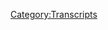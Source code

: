 {{DEFAULTSORT:
    #_TRANSCRIPT_0650:July 17, 2003
}}{{Transcript
    | title         = [[650: July 17, 2003]]
    | caption       = [https://knowledgefight.libsyn.com/650-july-17-2003 Listen to this episode on Libsyn]
    | episodeNumber = [[650: July 17, 2003|650]]
    | length        = 01:36:46
}}

{{MessageBox
    | header     = Warning: Bot Generated Content
    | text       = This transcript was automatically generated by transcription software and likely contains many mistakes and misattributions. Please check the audio for definitive quotes, attribution, and context.
    | image      = N3yvass4myg91.webp
    | imagewidth = 50px
    | id         = warning
}}

{{TranscriptBlock
    | name      = Unknown Speaker
    | timestamp = 00:00:00.000
    | text      = Where do you.
}}

{{TranscriptBlock
    | name      = Unknown Speaker
    | timestamp = 00:00:05.000
    | text      = Where do you.
}}

{{TranscriptBlock
    | name      = Unknown Speaker
    | timestamp = 00:00:11.000
    | text      = Knowledge Fight.
}}

{{TranscriptBlock
    | name      = Unknown Speaker
    | timestamp = 00:00:16.000
    | text      = Damn. And, Jordan, I'm sweating.
}}

{{TranscriptBlock
    | name      = Unknown Speaker
    | timestamp = 00:00:19.000
    | text      = Knowledgefight.com.
}}

{{TranscriptBlock
    | name      = Unknown Speaker
    | timestamp = 00:00:20.000
    | text      = It's time to pray.
}}

{{TranscriptBlock
    | name      = Unknown Speaker
    | timestamp = 00:00:21.000
    | text      = I have great respect for Knowledge Fight.
}}

{{TranscriptBlock
    | name      = Unknown Speaker
    | timestamp = 00:00:25.000
    | text      = I'm sick of imposing as if they're the good guys saying we are the bad guys.
}}

{{TranscriptBlock
    | name      = Unknown Speaker
    | timestamp = 00:00:29.000
    | text      = Knowledge Fight.
}}

{{TranscriptBlock
    | name      = Unknown Speaker
    | timestamp = 00:00:30.000
    | text      = Dan and George.
}}

{{TranscriptBlock
    | name      = Unknown Speaker
    | timestamp = 00:00:31.000
    | text      = Knowledge Fight.
}}

{{TranscriptBlock
    | name      = Unknown Speaker
    | timestamp = 00:00:32.000
    | text      = Riddle Earth.
}}

{{TranscriptBlock
    | name      = Unknown Speaker
    | timestamp = 00:00:33.000
    | text      = Riddle Earth.
}}

{{TranscriptBlock
    | name      = Unknown Speaker
    | timestamp = 00:00:34.000
    | text      = Riddle Earth.
}}

{{TranscriptBlock
    | name      = Unknown Speaker
    | timestamp = 00:00:35.000
    | text      = Need.
}}

{{TranscriptBlock
    | name      = Unknown Speaker
    | timestamp = 00:00:36.000
    | text      = Need money.
}}

{{TranscriptBlock
    | name      = Unknown Speaker
    | timestamp = 00:00:37.000
    | text      = Riddle Earth.
}}

{{TranscriptBlock
    | name      = Unknown Speaker
    | timestamp = 00:00:38.000
    | text      = Riddle Earth.
}}

{{TranscriptBlock
    | name      = Unknown Speaker
    | timestamp = 00:00:39.000
    | text      = Andy and Kansas.
}}

{{TranscriptBlock
    | name      = Unknown Speaker
    | timestamp = 00:00:40.000
    | text      = Andy and Kansas.
}}

{{TranscriptBlock
    | name      = Unknown Speaker
    | timestamp = 00:00:41.000
    | text      = Andy and...
}}

{{TranscriptBlock
    | name      = Unknown Speaker
    | timestamp = 00:00:42.000
    | text      = Stop it.
}}

{{TranscriptBlock
    | name      = Unknown Speaker
    | timestamp = 00:00:43.000
    | text      = Andy and Kansas.
}}

{{TranscriptBlock
    | name      = Unknown Speaker
    | timestamp = 00:00:44.000
    | text      = Andy and Kansas.
}}

{{TranscriptBlock
    | name      = Unknown Speaker
    | timestamp = 00:00:45.000
    | text      = Andy and...
}}

{{TranscriptBlock
    | name      = Unknown Speaker
    | timestamp = 00:00:46.000
    | text      = It's time to pray.
}}

{{TranscriptBlock
    | name      = Unknown Speaker
    | timestamp = 00:00:47.000
    | text      = Andy and Kansas, you're on the air.
}}

{{TranscriptBlock
    | name      = Unknown Speaker
    | timestamp = 00:00:48.000
    | text      = Thanks for holding us.
}}

{{TranscriptBlock
    | name      = Unknown Speaker
    | timestamp = 00:00:49.000
    | text      = Hello Alex, I'm a fifth-time caller.
}}

{{TranscriptBlock
    | name      = Unknown Speaker
    | timestamp = 00:00:50.000
    | text      = I'm a huge fan.
}}

{{TranscriptBlock
    | name      = Unknown Speaker
    | timestamp = 00:00:51.000
    | text      = I love your work.
}}

{{TranscriptBlock
    | name      = Unknown Speaker
    | timestamp = 00:00:53.000
    | text      = Knowledge Fight.
}}

{{TranscriptBlock
    | name      = Unknown Speaker
    | timestamp = 00:00:54.000
    | text      = Knowledge Fight.
}}

{{TranscriptBlock
    | name      = Unknown Speaker
    | timestamp = 00:00:55.000
    | text      = Knowledge Fight.
}}

{{TranscriptBlock
    | name      = Unknown Speaker
    | timestamp = 00:00:56.000
    | text      = Knowledge Fight dot com.
}}

{{TranscriptBlock
    | name      = Unknown Speaker
    | timestamp = 00:00:57.000
    | text      = I love you.
}}

{{TranscriptBlock
    | name      = Unknown Speaker
    | timestamp = 00:00:59.000
    | text      = Hey everybody, welcome back to Knowledge Fight.
}}

{{TranscriptBlock
    | name      = Unknown Speaker
    | timestamp = 00:01:01.000
    | text      = I'm Dan.
}}

{{TranscriptBlock
    | name      = Unknown Speaker
    | timestamp = 00:01:02.000
    | text      = I'm Jordan.
}}

{{TranscriptBlock
    | name      = Unknown Speaker
    | timestamp = 00:01:03.000
    | text      = We're a couple dudes.
}}

{{TranscriptBlock
    | name      = Unknown Speaker
    | timestamp = 00:01:04.000
    | text      = We like to sit around, worship at the altar of Selene and talk a little bit about Alex
}}

{{TranscriptBlock
    | name      = Unknown Speaker
    | timestamp = 00:01:06.000
    | text      = Jones.
}}

{{TranscriptBlock
    | name      = Unknown Speaker
    | timestamp = 00:01:07.000
    | text      = Oh, indeed we are.
}}

{{TranscriptBlock
    | name      = Unknown Speaker
    | timestamp = 00:01:08.000
    | text      = Dan?
}}

{{TranscriptBlock
    | name      = Unknown Speaker
    | timestamp = 00:01:09.000
    | text      = Dan?
}}

{{TranscriptBlock
    | name      = Unknown Speaker
    | timestamp = 00:01:10.000
    | text      = Jordan.
}}

{{TranscriptBlock
    | name      = Unknown Speaker
    | timestamp = 00:01:11.000
    | text      = Quick question.
}}

{{TranscriptBlock
    | name      = Unknown Speaker
    | timestamp = 00:01:12.000
    | text      = What's up?
}}

{{TranscriptBlock
    | name      = Unknown Speaker
    | timestamp = 00:01:13.000
    | text      = What's your bright spot?
}}

{{TranscriptBlock
    | name      = Unknown Speaker
    | timestamp = 00:01:14.000
    | text      = My bright spot today, Jordan, is I was hanging out with my friend, Angela Lampsbury, and
}}

{{TranscriptBlock
    | name      = Unknown Speaker
    | timestamp = 00:01:17.159
    | text      = she gave me a late Christmas present, and there could be no other bright spot than these
}}

{{TranscriptBlock
    | name      = Unknown Speaker
    | timestamp = 00:01:24.239
    | text      = because she made magic cards that, take a look at these and see what you see.
}}

{{TranscriptBlock
    | name      = Unknown Speaker
    | timestamp = 00:01:30.599
    | text      = Oh, wow.
}}

{{TranscriptBlock
    | name      = Unknown Speaker
    | timestamp = 00:01:31.599
    | text      = Some specially designed magic cards.
}}

{{TranscriptBlock
    | name      = Unknown Speaker
    | timestamp = 00:01:33.159
    | text      = Oh, get the fuck out of it.
}}

{{TranscriptBlock
    | name      = Unknown Speaker
    | timestamp = 00:01:34.599
    | text      = Aww.
}}

{{TranscriptBlock
    | name      = Unknown Speaker
    | timestamp = 00:01:35.599
    | text      = We'll put up pictures of these on Twitter, but one of them is you.
}}

{{TranscriptBlock
    | name      = Unknown Speaker
    | timestamp = 00:01:40.959
    | text      = Yes, I'm a broadcasting banshee, which I will take as a compliment.
}}

{{TranscriptBlock
    | name      = Unknown Speaker
    | timestamp = 00:01:46.200
    | text      = Yes, you do damage with a loud yelling tooth.
}}

{{TranscriptBlock
    | name      = Unknown Speaker
    | timestamp = 00:01:49.480
    | text      = Teals damage to target ear equal to the number of plus one, plus one counters on this card.
}}

{{TranscriptBlock
    | name      = Unknown Speaker
    | timestamp = 00:01:53.719
    | text      = Well, that's fair enough.
}}

{{TranscriptBlock
    | name      = Unknown Speaker
    | timestamp = 00:01:54.719
    | text      = There's one that is me.
}}

{{TranscriptBlock
    | name      = Unknown Speaker
    | timestamp = 00:01:55.719
    | text      = Yes.
}}

{{TranscriptBlock
    | name      = Unknown Speaker
    | timestamp = 00:01:56.719
    | text      = Dutch the Discerner.
}}

{{TranscriptBlock
    | name      = Unknown Speaker
    | timestamp = 00:02:00.040
    | text      = Your name is way better than mine.
}}

{{TranscriptBlock
    | name      = Unknown Speaker
    | timestamp = 00:02:02.719
    | text      = We're legendary creatures, and there's also one of Selene, the feline Contessa.
}}

{{TranscriptBlock
    | name      = Unknown Speaker
    | timestamp = 00:02:06.319
    | text      = Ah, the feline Contessa, of course.
}}

{{TranscriptBlock
    | name      = Unknown Speaker
    | timestamp = 00:02:07.920
    | text      = I did tell her that these are all massively overpowered cards.
}}

{{TranscriptBlock
    | name      = Unknown Speaker
    | timestamp = 00:02:14.319
    | text      = Well, you're 2021, so you've got some-
}}

{{TranscriptBlock
    | name      = Unknown Speaker
    | timestamp = 00:02:17.520
    | text      = We both are, because Blackjack.
}}

{{TranscriptBlock
    | name      = Unknown Speaker
    | timestamp = 00:02:19.039
    | text      = Yes, that's true.
}}

{{TranscriptBlock
    | name      = Unknown Speaker
    | timestamp = 00:02:20.039
    | text      = That is true.
}}

{{TranscriptBlock
    | name      = Unknown Speaker
    | timestamp = 00:02:21.039
    | text      = But yeah, it's just so fun.
}}

{{TranscriptBlock
    | name      = Unknown Speaker
    | timestamp = 00:02:24.039
    | text      = That is fantastic.
}}

{{TranscriptBlock
    | name      = Unknown Speaker
    | timestamp = 00:02:25.120
    | text      = It's nice that there's a collection coming together of unique magic cards-
}}

{{TranscriptBlock
    | name      = Unknown Speaker
    | timestamp = 00:02:29.439
    | text      = Truly fantastic.
}}

{{TranscriptBlock
    | name      = Unknown Speaker
    | timestamp = 00:02:30.439
    | text      = That don't exist-
}}

{{TranscriptBlock
    | name      = Unknown Speaker
    | timestamp = 00:02:31.439
    | text      = It really is cool.
}}

{{TranscriptBlock
    | name      = Unknown Speaker
    | timestamp = 00:02:32.439
    | text      = Anywhere else.
}}

{{TranscriptBlock
    | name      = Unknown Speaker
    | timestamp = 00:02:33.439
    | text      = No, you would never, ever have imagined anything like this, and it's incredible to imagine.
}}

{{TranscriptBlock
    | name      = Unknown Speaker
    | timestamp = 00:02:38.360
    | text      = So thank you, Angela Lampsbury.
}}

{{TranscriptBlock
    | name      = Unknown Speaker
    | timestamp = 00:02:39.919
    | text      = We appreciate it, and it's just, what a delight.
}}

{{TranscriptBlock
    | name      = Unknown Speaker
    | timestamp = 00:02:43.599
    | text      = Yes, very much so.
}}

{{TranscriptBlock
    | name      = Unknown Speaker
    | timestamp = 00:02:44.599
    | text      = What about you?
}}

{{TranscriptBlock
    | name      = Unknown Speaker
    | timestamp = 00:02:45.599
    | text      = Well, that now supersedes my bright spot for being my bright spot, so mine is immediately
}}

{{TranscriptBlock
    | name      = Unknown Speaker
    | timestamp = 00:02:49.639
    | text      = no longer a bright spot.
}}

{{TranscriptBlock
    | name      = Unknown Speaker
    | timestamp = 00:02:50.759
    | text      = But what I had before was, I am excited-
}}

{{TranscriptBlock
    | name      = Unknown Speaker
    | timestamp = 00:02:54.400
    | text      = Previously thought to be bright spots.
}}

{{TranscriptBlock
    | name      = Unknown Speaker
    | timestamp = 00:02:56.520
    | text      = Previously on Bright Spots, Horizon Forbidden West, I've downloaded it.
}}

{{TranscriptBlock
    | name      = Unknown Speaker
    | timestamp = 00:03:03.719
    | text      = As we're recording this tomorrow.
}}

{{TranscriptBlock
    | name      = Unknown Speaker
    | timestamp = 00:03:05.719
    | text      = As we're recording this tomorrow, I'm excited.
}}

{{TranscriptBlock
    | name      = Unknown Speaker
    | timestamp = 00:03:09.400
    | text      = I've been looking forward to playing it.
}}

{{TranscriptBlock
    | name      = Unknown Speaker
    | timestamp = 00:03:10.719
    | text      = Zero Dawn was one of my favorites.
}}

{{TranscriptBlock
    | name      = Unknown Speaker
    | timestamp = 00:03:12.719
    | text      = Yeah, it's great.
}}

{{TranscriptBlock
    | name      = Unknown Speaker
    | timestamp = 00:03:13.719
    | text      = Zig, amazing.
}}

{{TranscriptBlock
    | name      = Unknown Speaker
    | timestamp = 00:03:14.719
    | text      = I've been looking forward to this for a while as well.
}}

{{TranscriptBlock
    | name      = Unknown Speaker
    | timestamp = 00:03:16.879
    | text      = Too bad we can't find PS5s.
}}

{{TranscriptBlock
    | name      = Unknown Speaker
    | timestamp = 00:03:19.800
    | text      = So infuriating.
}}

{{TranscriptBlock
    | name      = Unknown Speaker
    | timestamp = 00:03:20.800
    | text      = It's so infuriating.
}}

{{TranscriptBlock
    | name      = Unknown Speaker
    | timestamp = 00:03:21.800
    | text      = We've been looking for a year.
}}

{{TranscriptBlock
    | name      = Unknown Speaker
    | timestamp = 00:03:23.840
    | text      = Yeah, it's bizarre.
}}

{{TranscriptBlock
    | name      = Unknown Speaker
    | timestamp = 00:03:26.879
    | text      = Commodity goods are not supposed to work that way.
}}

{{TranscriptBlock
    | name      = Unknown Speaker
    | timestamp = 00:03:29.280
    | text      = It's not like it's a niche system or something.
}}

{{TranscriptBlock
    | name      = Unknown Speaker
    | timestamp = 00:03:32.000
    | text      = It's Sony.
}}

{{TranscriptBlock
    | name      = Unknown Speaker
    | timestamp = 00:03:33.000
    | text      = It is funny.
}}

{{TranscriptBlock
    | name      = Unknown Speaker
    | timestamp = 00:03:35.319
    | text      = It's nice.
}}

{{TranscriptBlock
    | name      = Unknown Speaker
    | timestamp = 00:03:36.319
    | text      = Before, I would look at a PS2 or a PS3, and I would say, boy, I want one of those because
}}

{{TranscriptBlock
    | name      = Unknown Speaker
    | timestamp = 00:03:41.060
    | text      = I cannot afford it.
}}

{{TranscriptBlock
    | name      = Unknown Speaker
    | timestamp = 00:03:43.000
    | text      = And now I'm like, ooh, I'm in a better place in my life.
}}

{{TranscriptBlock
    | name      = Unknown Speaker
    | timestamp = 00:03:45.599
    | text      = I can get me one of them.
}}

{{TranscriptBlock
    | name      = Unknown Speaker
    | timestamp = 00:03:46.840
    | text      = Can't have it.
}}

{{TranscriptBlock
    | name      = Unknown Speaker
    | timestamp = 00:03:47.840
    | text      = God damn it.
}}

{{TranscriptBlock
    | name      = Unknown Speaker
    | timestamp = 00:03:48.840
    | text      = It's a reality, and the world will not allow it.
}}

{{TranscriptBlock
    | name      = Unknown Speaker
    | timestamp = 00:03:51.159
    | text      = It's the worst.
}}

{{TranscriptBlock
    | name      = Unknown Speaker
    | timestamp = 00:03:52.159
    | text      = So, Jordan, today we've got an episode to do, and we're doing this just to kill some
}}

{{TranscriptBlock
    | name      = Unknown Speaker
    | timestamp = 00:03:58.479
    | text      = time before you can play Horizon.
}}

{{TranscriptBlock
    | name      = Unknown Speaker
    | timestamp = 00:04:00.280
    | text      = Sure.
}}

{{TranscriptBlock
    | name      = Unknown Speaker
    | timestamp = 00:04:01.280
    | text      = Yes, this is all just waiting game for me.
}}

{{TranscriptBlock
    | name      = Unknown Speaker
    | timestamp = 00:04:04.479
    | text      = And so today, I kind of thought about it, and I was like, you know what?
}}

{{TranscriptBlock
    | name      = Unknown Speaker
    | timestamp = 00:04:08.360
    | text      = We've been talking about the present too damn much.
}}

{{TranscriptBlock
    | name      = Unknown Speaker
    | timestamp = 00:04:10.319
    | text      = There's been a lot.
}}

{{TranscriptBlock
    | name      = Unknown Speaker
    | timestamp = 00:04:11.400
    | text      = It's been constant.
}}

{{TranscriptBlock
    | name      = Unknown Speaker
    | timestamp = 00:04:12.400
    | text      = Is Roger Stone OK?
}}

{{TranscriptBlock
    | name      = Unknown Speaker
    | timestamp = 00:04:13.800
    | text      = He needs some money.
}}

{{TranscriptBlock
    | name      = Unknown Speaker
    | timestamp = 00:04:15.280
    | text      = OK.
}}

{{TranscriptBlock
    | name      = Unknown Speaker
    | timestamp = 00:04:16.319
    | text      = It's been a lot of 2022 episodes in a string, and I need a break.
}}

{{TranscriptBlock
    | name      = Unknown Speaker
    | timestamp = 00:04:21.279
    | text      = So I decided to poke around, see what I could find.
}}

{{TranscriptBlock
    | name      = Unknown Speaker
    | timestamp = 00:04:25.360
    | text      = Project Camelot, disappointing.
}}

{{TranscriptBlock
    | name      = Unknown Speaker
    | timestamp = 00:04:26.360
    | text      = Eh.
}}

{{TranscriptBlock
    | name      = Unknown Speaker
    | timestamp = 00:04:27.360
    | text      = Jim Bakker, no good.
}}

{{TranscriptBlock
    | name      = Unknown Speaker
    | timestamp = 00:04:28.360
    | text      = Fair.
}}

{{TranscriptBlock
    | name      = Unknown Speaker
    | timestamp = 00:04:29.360
    | text      = So I went back to the past, 2003.
}}

{{TranscriptBlock
    | name      = Unknown Speaker
    | timestamp = 00:04:30.759
    | text      = OK.
}}

{{TranscriptBlock
    | name      = Unknown Speaker
    | timestamp = 00:04:31.759
    | text      = And unfortunately, there's a string of episodes that are so boring, nothing is happening,
}}

{{TranscriptBlock
    | name      = Unknown Speaker
    | timestamp = 00:04:37.600
    | text      = and it's just a disaster.
}}

{{TranscriptBlock
    | name      = Unknown Speaker
    | timestamp = 00:04:39.680
    | text      = And so we end up having to skip to July 17th.
}}

{{TranscriptBlock
    | name      = Unknown Speaker
    | timestamp = 00:04:43.480
    | text      = The last one we did was the 11th.
}}

{{TranscriptBlock
    | name      = Unknown Speaker
    | timestamp = 00:04:44.680
    | text      = Yes.
}}

{{TranscriptBlock
    | name      = Unknown Speaker
    | timestamp = 00:04:45.680
    | text      = So we're up to the 17th, 2003, before we can find anything that is worth going over.
}}

{{TranscriptBlock
    | name      = Unknown Speaker
    | timestamp = 00:04:50.439
    | text      = But it is so worth going over.
}}

{{TranscriptBlock
    | name      = Unknown Speaker
    | timestamp = 00:04:52.920
    | text      = OK.
}}

{{TranscriptBlock
    | name      = Unknown Speaker
    | timestamp = 00:04:53.920
    | text      = And I feel excited.
}}

{{TranscriptBlock
    | name      = Unknown Speaker
    | timestamp = 00:04:56.040
    | text      = I feel delighted to have this episode.
}}

{{TranscriptBlock
    | name      = Unknown Speaker
    | timestamp = 00:04:59.600
    | text      = There's fun.
}}

{{TranscriptBlock
    | name      = Unknown Speaker
    | timestamp = 00:05:00.720
    | text      = There's meaty stories.
}}

{{TranscriptBlock
    | name      = Unknown Speaker
    | timestamp = 00:05:02.560
    | text      = There's Alex being an idiot.
}}

{{TranscriptBlock
    | name      = Unknown Speaker
    | timestamp = 00:05:04.759
    | text      = And some of it accidentally relates to the present day in ways that I didn't expect.
}}

{{TranscriptBlock
    | name      = Unknown Speaker
    | timestamp = 00:05:08.360
    | text      = Right.
}}

{{TranscriptBlock
    | name      = Unknown Speaker
    | timestamp = 00:05:09.360
    | text      = Because you're a witch.
}}

{{TranscriptBlock
    | name      = Unknown Speaker
    | timestamp = 00:05:10.360
    | text      = Right.
}}

{{TranscriptBlock
    | name      = Unknown Speaker
    | timestamp = 00:05:11.360
    | text      = Which, by the way, is part of my...
}}

{{TranscriptBlock
    | name      = Unknown Speaker
    | timestamp = 00:05:12.360
    | text      = It is one of your powers.
}}

{{TranscriptBlock
    | name      = Unknown Speaker
    | timestamp = 00:05:13.639
    | text      = That's true.
}}

{{TranscriptBlock
    | name      = Unknown Speaker
    | timestamp = 00:05:14.639
    | text      = You're a scary creature human witch, according to this magic card.
}}

{{TranscriptBlock
    | name      = Unknown Speaker
    | timestamp = 00:05:17.639
    | text      = You got it.
}}

{{TranscriptBlock
    | name      = Unknown Speaker
    | timestamp = 00:05:18.639
    | text      = So we'll get down to business on this nonsense, but before we do, let's take a little moment
}}

{{TranscriptBlock
    | name      = Unknown Speaker
    | timestamp = 00:05:22.160
    | text      = to say hello to some new wonks.
}}

{{TranscriptBlock
    | name      = Unknown Speaker
    | timestamp = 00:05:23.160
    | text      = Oh, that's a great idea.
}}

{{TranscriptBlock
    | name      = Unknown Speaker
    | timestamp = 00:05:24.160
    | text      = So first, Steph in the UK, thank you so much.
}}

{{TranscriptBlock
    | name      = Unknown Speaker
    | timestamp = 00:05:26.120
    | text      = You're now a policy wonk.
}}

{{TranscriptBlock
    | name      = Unknown Speaker
    | timestamp = 00:05:27.279
    | text      = I'm a policy wonk.
}}

{{TranscriptBlock
    | name      = Unknown Speaker
    | timestamp = 00:05:28.279
    | text      = Thanks, Steph.
}}

{{TranscriptBlock
    | name      = Unknown Speaker
    | timestamp = 00:05:29.279
    | text      = Thank you.
}}

{{TranscriptBlock
    | name      = Unknown Speaker
    | timestamp = 00:05:30.279
    | text      = Next, Quackers...
}}

{{TranscriptBlock
    | name      = Unknown Speaker
    | timestamp = 00:05:31.279
    | text      = Quackers O'Cools, thank you so much.
}}

{{TranscriptBlock
    | name      = Unknown Speaker
    | timestamp = 00:05:33.160
    | text      = You're now a policy wonk.
}}

{{TranscriptBlock
    | name      = Unknown Speaker
    | timestamp = 00:05:34.519
    | text      = I'm a policy wonk.
}}

{{TranscriptBlock
    | name      = Unknown Speaker
    | timestamp = 00:05:35.639
    | text      = Thank you very much.
}}

{{TranscriptBlock
    | name      = Unknown Speaker
    | timestamp = 00:05:36.639
    | text      = Thank you.
}}

{{TranscriptBlock
    | name      = Unknown Speaker
    | timestamp = 00:05:37.639
    | text      = Next, 2022 Busted.
}}

{{TranscriptBlock
    | name      = Unknown Speaker
    | timestamp = 00:05:38.639
    | text      = Thank you so much.
}}

{{TranscriptBlock
    | name      = Unknown Speaker
    | timestamp = 00:05:39.639
    | text      = You're now a policy wonk.
}}

{{TranscriptBlock
    | name      = Unknown Speaker
    | timestamp = 00:05:40.639
    | text      = I'm a policy wonk.
}}

{{TranscriptBlock
    | name      = Unknown Speaker
    | timestamp = 00:05:41.639
    | text      = Thank you very much.
}}

{{TranscriptBlock
    | name      = Unknown Speaker
    | timestamp = 00:05:42.639
    | text      = Thank you.
}}

{{TranscriptBlock
    | name      = Unknown Speaker
    | timestamp = 00:05:43.639
    | text      = You're now a policy wonk.
}}

{{TranscriptBlock
    | name      = Unknown Speaker
    | timestamp = 00:05:44.639
    | text      = That's spelled A-V-I-K.
}}

{{TranscriptBlock
    | name      = Unknown Speaker
    | timestamp = 00:05:45.639
    | text      = Ah.
}}

{{TranscriptBlock
    | name      = Unknown Speaker
    | timestamp = 00:05:46.639
    | text      = Good spelling of Avrik.
}}

{{TranscriptBlock
    | name      = Unknown Speaker
    | timestamp = 00:05:47.639
    | text      = I like it.
}}

{{TranscriptBlock
    | name      = Unknown Speaker
    | timestamp = 00:05:48.639
    | text      = I don't know how else you would spell Avrik.
}}

{{TranscriptBlock
    | name      = Unknown Speaker
    | timestamp = 00:05:49.639
    | text      = Anyway, you're a policy wonk.
}}

{{TranscriptBlock
    | name      = Unknown Speaker
    | timestamp = 00:05:51.079
    | text      = I'm a policy wonk.
}}

{{TranscriptBlock
    | name      = Unknown Speaker
    | timestamp = 00:05:52.079
    | text      = Thank you very much.
}}

{{TranscriptBlock
    | name      = Unknown Speaker
    | timestamp = 00:05:53.079
    | text      = Thank you.
}}

{{TranscriptBlock
    | name      = Unknown Speaker
    | timestamp = 00:05:54.079
    | text      = Next, Guantanamo Bay, but it's B-A-E.
}}

{{TranscriptBlock
    | name      = Unknown Speaker
    | timestamp = 00:05:56.079
    | text      = B-A-E?
}}

{{TranscriptBlock
    | name      = Unknown Speaker
    | timestamp = 00:05:57.079
    | text      = Yeah.
}}

{{TranscriptBlock
    | name      = Unknown Speaker
    | timestamp = 00:05:58.079
    | text      = Thank you so much.
}}

{{TranscriptBlock
    | name      = Unknown Speaker
    | timestamp = 00:05:59.079
    | text      = You're now a policy wonk.
}}

{{TranscriptBlock
    | name      = Unknown Speaker
    | timestamp = 00:06:00.079
    | text      = I'm a policy wonk.
}}

{{TranscriptBlock
    | name      = Unknown Speaker
    | timestamp = 00:06:01.079
    | text      = Thank you very much.
}}

{{TranscriptBlock
    | name      = Unknown Speaker
    | timestamp = 00:06:02.079
    | text      = And also, I could have seen it being B-A-E-Y, which would have been a very different type
}}

{{TranscriptBlock
    | name      = Unknown Speaker
    | timestamp = 00:06:05.839
    | text      = of Guantanamo.
}}

{{TranscriptBlock
    | name      = Unknown Speaker
    | timestamp = 00:06:06.839
    | text      = That's true.
}}

{{TranscriptBlock
    | name      = Unknown Speaker
    | timestamp = 00:06:07.839
    | text      = That's true.
}}

{{TranscriptBlock
    | name      = Unknown Speaker
    | timestamp = 00:06:08.839
    | text      = And finally, Alex Snowden...no relation.
}}

{{TranscriptBlock
    | name      = Unknown Speaker
    | timestamp = 00:06:11.379
    | text      = Thank you so much.
}}

{{TranscriptBlock
    | name      = Unknown Speaker
    | timestamp = 00:06:12.379
    | text      = You're now a policy wonk.
}}

{{TranscriptBlock
    | name      = Unknown Speaker
    | timestamp = 00:06:13.379
    | text      = You're now a policy wonk.
}}

{{TranscriptBlock
    | name      = Unknown Speaker
    | timestamp = 00:06:14.379
    | text      = Thank you very much.
}}

{{TranscriptBlock
    | name      = Unknown Speaker
    | timestamp = 00:06:15.379
    | text      = What's fun about that is it could be no relation to Edward Snowden, or it could be no relation
}}

{{TranscriptBlock
    | name      = Unknown Speaker
    | timestamp = 00:06:18.879
    | text      = to Alex Jones, because people are sometimes related by first name.
}}

{{TranscriptBlock
    | name      = Unknown Speaker
    | timestamp = 00:06:22.360
    | text      = That is...I've heard him say that.
}}

{{TranscriptBlock
    | name      = Unknown Speaker
    | timestamp = 00:06:24.439
    | text      = Yes.
}}

{{TranscriptBlock
    | name      = Unknown Speaker
    | timestamp = 00:06:25.439
    | text      = Yes.
}}

{{TranscriptBlock
    | name      = Unknown Speaker
    | timestamp = 00:06:26.439
    | text      = I have indefinitely heard him say that.
}}

{{TranscriptBlock
    | name      = Unknown Speaker
    | timestamp = 00:06:27.439
    | text      = Yes.
}}

{{TranscriptBlock
    | name      = Unknown Speaker
    | timestamp = 00:06:28.439
    | text      = So, we're gonna be dealing with this 2003 episode, and I actually think right off the
}}

{{TranscriptBlock
    | name      = Unknown Speaker
    | timestamp = 00:06:34.120
    | text      = jump we kind of have something that relates to the present day, and that is an insistence
}}

{{TranscriptBlock
    | name      = Unknown Speaker
    | timestamp = 00:06:39.819
    | text      = that there's false flags coming.
}}

{{TranscriptBlock
    | name      = Unknown Speaker
    | timestamp = 00:06:43.519
    | text      = Right.
}}

{{TranscriptBlock
    | name      = Unknown Speaker
    | timestamp = 00:06:44.519
    | text      = Former Defense Secretary says that nukes will go off in U.S. cities.
}}

{{TranscriptBlock
    | name      = Unknown Speaker
    | timestamp = 00:06:50.199
    | text      = It's going to happen.
}}

{{TranscriptBlock
    | name      = Unknown Speaker
    | timestamp = 00:06:51.199
    | text      = Of course, he's CFR.
}}

{{TranscriptBlock
    | name      = Unknown Speaker
    | timestamp = 00:06:53.519
    | text      = And hey, they'll love it.
}}

{{TranscriptBlock
    | name      = Unknown Speaker
    | timestamp = 00:06:54.519
    | text      = A nuke goes off in a city, they'll have even more of an excuse to tell you the government's
}}

{{TranscriptBlock
    | name      = Unknown Speaker
    | timestamp = 00:06:59.120
    | text      = your boss and gonna take all your rights for your safety.
}}

{{TranscriptBlock
    | name      = Unknown Speaker
    | timestamp = 00:07:01.560
    | text      = And of course, it won't be North Korea detonating that nuke, folks.
}}

{{TranscriptBlock
    | name      = Unknown Speaker
    | timestamp = 00:07:05.519
    | text      = It will be the shadow government, and out of that, all of their training, all of their
}}

{{TranscriptBlock
    | name      = Unknown Speaker
    | timestamp = 00:07:10.519
    | text      = takeover systems will be activated, and things are going to go downhill very, very quickly.
}}

{{TranscriptBlock
    | name      = Unknown Speaker
    | timestamp = 00:07:16.040
    | text      = Or we could speak out and get involved and blow the whistle inside and outside of government
}}

{{TranscriptBlock
    | name      = Unknown Speaker
    | timestamp = 00:07:20.540
    | text      = and stand up against the military industrial complex and save America.
}}

{{TranscriptBlock
    | name      = Unknown Speaker
    | timestamp = 00:07:25.600
    | text      = The yuppies and the bureaucrats and all of you are in for a rude awakening.
}}

{{TranscriptBlock
    | name      = Unknown Speaker
    | timestamp = 00:07:28.899
    | text      = You can't go on being part of an evil system forever and not have it turn on you.
}}

{{TranscriptBlock
    | name      = Unknown Speaker
    | timestamp = 00:07:33.759
    | text      = And you're all about to find out.
}}

{{TranscriptBlock
    | name      = Unknown Speaker
    | timestamp = 00:07:36.160
    | text      = You've all been finding out individually over time, but you're going to find out on a mass
}}

{{TranscriptBlock
    | name      = Unknown Speaker
    | timestamp = 00:07:39.839
    | text      = scale what your masters think of you and will do to you.
}}

{{TranscriptBlock
    | name      = Unknown Speaker
    | timestamp = 00:07:44.399
    | text      = So we're entering the night circle of hell, ladies and gentlemen, just all the evidence
}}

{{TranscriptBlock
    | name      = Unknown Speaker
    | timestamp = 00:07:48.480
    | text      = is there.
}}

{{TranscriptBlock
    | name      = Unknown Speaker
    | timestamp = 00:07:49.480
    | text      = Twenty years ago.
}}

{{TranscriptBlock
    | name      = Unknown Speaker
    | timestamp = 00:07:50.480
    | text      = Wow.
}}

{{TranscriptBlock
    | name      = Unknown Speaker
    | timestamp = 00:07:51.480
    | text      = Yeah.
}}

{{TranscriptBlock
    | name      = Unknown Speaker
    | timestamp = 00:07:52.480
    | text      = Wow.
}}

{{TranscriptBlock
    | name      = Unknown Speaker
    | timestamp = 00:07:53.480
    | text      = So the prediction here is essentially that there's going to be a false flag, North Korean
}}

{{TranscriptBlock
    | name      = Unknown Speaker
    | timestamp = 00:07:56.560
    | text      = nuke in a U.S. city, and it's going to lead to World War III, which, of course, all happened.
}}

{{TranscriptBlock
    | name      = Unknown Speaker
    | timestamp = 00:08:02.000
    | text      = It probably didn't just because Alex talked about it and stopped the evil globalist plans.
}}

{{TranscriptBlock
    | name      = Unknown Speaker
    | timestamp = 00:08:06.560
    | text      = Well, I mean, it was good because what I've seen is that the yuppies have not yet all
}}

{{TranscriptBlock
    | name      = Unknown Speaker
    | timestamp = 00:08:11.680
    | text      = woken up.
}}

{{TranscriptBlock
    | name      = Unknown Speaker
    | timestamp = 00:08:12.680
    | text      = It doesn't seem like it.
}}

{{TranscriptBlock
    | name      = Unknown Speaker
    | timestamp = 00:08:14.420
    | text      = It was nice of Alex to stop that and protect the yuppies from the, you know, the darkness
}}

{{TranscriptBlock
    | name      = Unknown Speaker
    | timestamp = 00:08:20.639
    | text      = of the real...
}}

{{TranscriptBlock
    | name      = Unknown Speaker
    | timestamp = 00:08:21.639
    | text      = You don't want them to live in the bright, blinding reality.
}}

{{TranscriptBlock
    | name      = Unknown Speaker
    | timestamp = 00:08:25.680
    | text      = All of society is bent towards coddling the yuppies, so why would we allow them to be
}}

{{TranscriptBlock
    | name      = Unknown Speaker
    | timestamp = 00:08:30.120
    | text      = hurt now?
}}

{{TranscriptBlock
    | name      = Unknown Speaker
    | timestamp = 00:08:31.120
    | text      = That's a good point.
}}

{{TranscriptBlock
    | name      = Unknown Speaker
    | timestamp = 00:08:32.120
    | text      = Yeah.
}}

{{TranscriptBlock
    | name      = Unknown Speaker
    | timestamp = 00:08:33.120
    | text      = So I would, like I said, there's a real stretch of boring shit in 2003 in July that I've been
}}

{{TranscriptBlock
    | name      = Unknown Speaker
    | timestamp = 00:08:38.240
    | text      = going through just because it's fun to wade through the past.
}}

{{TranscriptBlock
    | name      = Unknown Speaker
    | timestamp = 00:08:42.440
    | text      = But I heard Alex talking about the World War III nuking of cities, and it's like, eh, that's
}}

{{TranscriptBlock
    | name      = Unknown Speaker
    | timestamp = 00:08:48.279
    | text      = boring too.
}}

{{TranscriptBlock
    | name      = Unknown Speaker
    | timestamp = 00:08:49.360
    | text      = I could leave that aside.
}}

{{TranscriptBlock
    | name      = Unknown Speaker
    | timestamp = 00:08:50.879
    | text      = But when I heard this, I was like, uh-oh, I'm in.
}}

{{TranscriptBlock
    | name      = Unknown Speaker
    | timestamp = 00:08:54.399
    | text      = All right, ladies and gentlemen, coming up in about 12 minutes, we're going to be joined
}}

{{TranscriptBlock
    | name      = Unknown Speaker
    | timestamp = 00:09:00.120
    | text      = by Angela Lipsman's father, headline, Port KOs College Whiz Kid, a 15-year-old Manhattan
}}

{{TranscriptBlock
    | name      = Unknown Speaker
    | timestamp = 00:09:10.159
    | text      = girl whose parents sent her to college instead of high school, has been told by a judge that
}}

{{TranscriptBlock
    | name      = Unknown Speaker
    | timestamp = 00:09:15.080
    | text      = she can't get her associate's degree even though she's got enough credits as city officials
}}

{{TranscriptBlock
    | name      = Unknown Speaker
    | timestamp = 00:09:20.600
    | text      = launch an educational neglect probe against her dad.
}}

{{TranscriptBlock
    | name      = Unknown Speaker
    | timestamp = 00:09:25.320
    | text      = This is a story that is strange that it's existing on Alex Jones' show.
}}

{{TranscriptBlock
    | name      = Unknown Speaker
    | timestamp = 00:09:29.879
    | text      = Right.
}}

{{TranscriptBlock
    | name      = Unknown Speaker
    | timestamp = 00:09:30.879
    | text      = And it's like, oh, there's got to be something here, you know?
}}

{{TranscriptBlock
    | name      = Unknown Speaker
    | timestamp = 00:09:33.799
    | text      = Whatever details that we are given currently cannot be the entirety of this story.
}}

{{TranscriptBlock
    | name      = Unknown Speaker
    | timestamp = 00:09:38.480
    | text      = Absolutely.
}}

{{TranscriptBlock
    | name      = Unknown Speaker
    | timestamp = 00:09:39.480
    | text      = There's got to be more.
}}

{{TranscriptBlock
    | name      = Unknown Speaker
    | timestamp = 00:09:40.480
    | text      = And then also, I'd be lying if I didn't say that this also kind of spoke to me as somebody
}}

{{TranscriptBlock
    | name      = Unknown Speaker
    | timestamp = 00:09:44.860
    | text      = who I dropped out of high school, you know, there's educational youth stuff in my history.
}}

{{TranscriptBlock
    | name      = Unknown Speaker
    | timestamp = 00:09:52.879
    | text      = And so there's a bit of like, ooh, let's see what we got here.
}}

{{TranscriptBlock
    | name      = Unknown Speaker
    | timestamp = 00:09:57.279
    | text      = I would have had a better chance of graduating college if I had skipped high school.
}}

{{TranscriptBlock
    | name      = Unknown Speaker
    | timestamp = 00:10:00.320
    | text      = I wouldn't be surprised about that.
}}

{{TranscriptBlock
    | name      = Unknown Speaker
    | timestamp = 00:10:02.559
    | text      = Yeah.
}}

{{TranscriptBlock
    | name      = Unknown Speaker
    | timestamp = 00:10:03.559
    | text      = And obviously, if this person is taking college classes in high school, it does require getting
}}

{{TranscriptBlock
    | name      = Unknown Speaker
    | timestamp = 00:10:08.960
    | text      = a GED or dropping out in some way.
}}

{{TranscriptBlock
    | name      = Unknown Speaker
    | timestamp = 00:10:12.039
    | text      = You can't just walk in.
}}

{{TranscriptBlock
    | name      = Unknown Speaker
    | timestamp = 00:10:13.120
    | text      = Right.
}}

{{TranscriptBlock
    | name      = Unknown Speaker
    | timestamp = 00:10:14.120
    | text      = And as a GED recipient, I should say, it's less that I dropped out of high school and
}}

{{TranscriptBlock
    | name      = Unknown Speaker
    | timestamp = 00:10:18.279
    | text      = more that I got GED that makes this something that the deep in me speaks to the deep in
}}

{{TranscriptBlock
    | name      = Unknown Speaker
    | timestamp = 00:10:23.320
    | text      = this story.
}}

{{TranscriptBlock
    | name      = Unknown Speaker
    | timestamp = 00:10:24.320
    | text      = Yes, of course.
}}

{{TranscriptBlock
    | name      = Unknown Speaker
    | timestamp = 00:10:25.320
    | text      = So I'm excited to hear about this.
}}

{{TranscriptBlock
    | name      = Unknown Speaker
    | timestamp = 00:10:27.600
    | text      = Let's go.
}}

{{TranscriptBlock
    | name      = Unknown Speaker
    | timestamp = 00:10:28.600
    | text      = But first, Alex has to dwell on how this is a person who's too smart and the system's
}}

{{TranscriptBlock
    | name      = Unknown Speaker
    | timestamp = 00:10:33.159
    | text      = taken him down.
}}

{{TranscriptBlock
    | name      = Unknown Speaker
    | timestamp = 00:10:34.159
    | text      = Boy, the more details we're going to get is going to be bad.
}}

{{TranscriptBlock
    | name      = Unknown Speaker
    | timestamp = 00:10:36.759
    | text      = Yeah.
}}

{{TranscriptBlock
    | name      = Unknown Speaker
    | timestamp = 00:10:37.759
    | text      = So that's the new America, folks.
}}

{{TranscriptBlock
    | name      = Unknown Speaker
    | timestamp = 00:10:39.419
    | text      = You excel, you are punished.
}}

{{TranscriptBlock
    | name      = Unknown Speaker
    | timestamp = 00:10:41.480
    | text      = You're a mindless idiot.
}}

{{TranscriptBlock
    | name      = Unknown Speaker
    | timestamp = 00:10:42.600
    | text      = You're rewarded.
}}

{{TranscriptBlock
    | name      = Unknown Speaker
    | timestamp = 00:10:44.799
    | text      = Harrison Bergeron.
}}

{{TranscriptBlock
    | name      = Unknown Speaker
    | timestamp = 00:10:45.799
    | text      = Child Kidnapping Services is targeting homeschoolers nationwide, nationwide viciously attacking
}}

{{TranscriptBlock
    | name      = Unknown Speaker
    | timestamp = 00:10:54.120
    | text      = them.
}}

{{TranscriptBlock
    | name      = Unknown Speaker
    | timestamp = 00:10:55.120
    | text      = He loves to bar them from spelling bees and from geography bees because they keep winning
}}

{{TranscriptBlock
    | name      = Unknown Speaker
    | timestamp = 00:11:00.679
    | text      = everything.
}}

{{TranscriptBlock
    | name      = Unknown Speaker
    | timestamp = 00:11:01.679
    | text      = Sure.
}}

{{TranscriptBlock
    | name      = Unknown Speaker
    | timestamp = 00:11:02.679
    | text      = I haven't seen a report where it wasn't a homeschooler or someone from private school,
}}

{{TranscriptBlock
    | name      = Unknown Speaker
    | timestamp = 00:11:07.000
    | text      = so they're attacking that viciously.
}}

{{TranscriptBlock
    | name      = Unknown Speaker
    | timestamp = 00:11:09.320
    | text      = I don't know what kind of local spelling bees Alex might be including in his statistics
}}

{{TranscriptBlock
    | name      = Unknown Speaker
    | timestamp = 00:11:12.960
    | text      = here, so I can't really prove that that's bullshit, but what it can do is discuss the
}}

{{TranscriptBlock
    | name      = Unknown Speaker
    | timestamp = 00:11:16.720
    | text      = big national one.
}}

{{TranscriptBlock
    | name      = Unknown Speaker
    | timestamp = 00:11:18.659
    | text      = The largest spelling bee and the one that you've seen televised is the Scripps National
}}

{{TranscriptBlock
    | name      = Unknown Speaker
    | timestamp = 00:11:22.480
    | text      = Spelling Bee.
}}

{{TranscriptBlock
    | name      = Unknown Speaker
    | timestamp = 00:11:23.759
    | text      = That's the one that's the venue in the movie Aquila and the Bee, and of course the documentary
}}

{{TranscriptBlock
    | name      = Unknown Speaker
    | timestamp = 00:11:27.360
    | text      = Spellbound.
}}

{{TranscriptBlock
    | name      = Unknown Speaker
    | timestamp = 00:11:28.840
    | text      = That spelling bee started in 1927, and the first homeschooled winner was Rebecca Seelthun
}}

{{TranscriptBlock
    | name      = Unknown Speaker
    | timestamp = 00:11:34.639
    | text      = in 1997.
}}

{{TranscriptBlock
    | name      = Unknown Speaker
    | timestamp = 00:11:36.799
    | text      = After her, George Thampy- Oh my god, I remember her!
}}

{{TranscriptBlock
    | name      = Unknown Speaker
    | timestamp = 00:11:39.440
    | text      = I'll tell you why.
}}

{{TranscriptBlock
    | name      = Unknown Speaker
    | timestamp = 00:11:40.759
    | text      = Because the Scripps National- I'm sorry, this is too intense a response for the Scripps
}}

{{TranscriptBlock
    | name      = Unknown Speaker
    | timestamp = 00:11:44.960
    | text      = National Spelling Bee.
}}

{{TranscriptBlock
    | name      = Unknown Speaker
    | timestamp = 00:11:45.960
    | text      = No, no, no.
}}

{{TranscriptBlock
    | name      = Unknown Speaker
    | timestamp = 00:11:46.960
    | text      = Put down the gun.
}}

{{TranscriptBlock
    | name      = Unknown Speaker
    | timestamp = 00:11:47.960
    | text      = No, no, no.
}}

{{TranscriptBlock
    | name      = Unknown Speaker
    | timestamp = 00:11:48.960
    | text      = I'm coming for you.
}}

{{TranscriptBlock
    | name      = Unknown Speaker
    | timestamp = 00:11:49.960
    | text      = The only thing that the spelling bee is great for is it was all of the best episodes of
}}

{{TranscriptBlock
    | name      = Unknown Speaker
    | timestamp = 00:11:54.120
    | text      = Cheap Seats, starring the Sklar brothers, and she had just a fantastic episode.
}}

{{TranscriptBlock
    | name      = Unknown Speaker
    | timestamp = 00:12:00.639
    | text      = She was great on the show, she was great, it was amazing.
}}

{{TranscriptBlock
    | name      = Unknown Speaker
    | timestamp = 00:12:03.159
    | text      = Well she was the first homeschooled winner.
}}

{{TranscriptBlock
    | name      = Unknown Speaker
    | timestamp = 00:12:04.879
    | text      = Well congratulations Sean!
}}

{{TranscriptBlock
    | name      = Unknown Speaker
    | timestamp = 00:12:05.879
    | text      = 70 years after the Bee started.
}}

{{TranscriptBlock
    | name      = Unknown Speaker
    | timestamp = 00:12:08.639
    | text      = Almost.
}}

{{TranscriptBlock
    | name      = Unknown Speaker
    | timestamp = 00:12:09.639
    | text      = After her, George Thampy and Sean Connolly both won as homeschoolers in 2000 and 2001.
}}

{{TranscriptBlock
    | name      = Unknown Speaker
    | timestamp = 00:12:14.960
    | text      = Then six years later in 2007, Evan O'Doerne won, bringing the total to four homeschooled
}}

{{TranscriptBlock
    | name      = Unknown Speaker
    | timestamp = 00:12:19.480
    | text      = winners in 82 years.
}}

{{TranscriptBlock
    | name      = Unknown Speaker
    | timestamp = 00:12:21.720
    | text      = If Alex wants to talk about who are really dominating the spelling bee game, he should
}}

{{TranscriptBlock
    | name      = Unknown Speaker
    | timestamp = 00:12:25.720
    | text      = talk about students from India.
}}

{{TranscriptBlock
    | name      = Unknown Speaker
    | timestamp = 00:12:27.340
    | text      = They are far and away the most consistent winners in modern time, or in recent years
}}

{{TranscriptBlock
    | name      = Unknown Speaker
    | timestamp = 00:12:32.799
    | text      = of the Scripps Bee.
}}

{{TranscriptBlock
    | name      = Unknown Speaker
    | timestamp = 00:12:34.399
    | text      = The idea that homeschooled children are beating kids who go to public school in all these
}}

{{TranscriptBlock
    | name      = Unknown Speaker
    | timestamp = 00:12:37.559
    | text      = scholastic competitions isn't true, it's just a centerpiece of homeschool propaganda.
}}

{{TranscriptBlock
    | name      = Unknown Speaker
    | timestamp = 00:12:42.440
    | text      = And to be clear, I don't think there's something inherently wrong with making the decision
}}

{{TranscriptBlock
    | name      = Unknown Speaker
    | timestamp = 00:12:45.460
    | text      = to homeschool your child, but I do think it's unhealthy if it's motivated from the sort
}}

{{TranscriptBlock
    | name      = Unknown Speaker
    | timestamp = 00:12:50.120
    | text      = of place that Alex is coming from, where it's like, the schools are evil and indoctrinating
}}

{{TranscriptBlock
    | name      = Unknown Speaker
    | timestamp = 00:12:54.000
    | text      = your kids into globalism and multiculturalism.
}}

{{TranscriptBlock
    | name      = Unknown Speaker
    | timestamp = 00:12:56.080
    | text      = Yeah, usually that's bad.
}}

{{TranscriptBlock
    | name      = Unknown Speaker
    | timestamp = 00:12:57.519
    | text      = That I don't think is a healthy impulse or instinct, but I understand some people have
}}

{{TranscriptBlock
    | name      = Unknown Speaker
    | timestamp = 00:13:04.279
    | text      = more rational reasons for homeschooling.
}}

{{TranscriptBlock
    | name      = Unknown Speaker
    | timestamp = 00:13:07.279
    | text      = Right, like if you were say, a PhD in pedagogy, you would be like, maybe I'm better than this
}}

{{TranscriptBlock
    | name      = Unknown Speaker
    | timestamp = 00:13:12.399
    | text      = elementary school teacher.
}}

{{TranscriptBlock
    | name      = Unknown Speaker
    | timestamp = 00:13:13.759
    | text      = I honestly think that that might be unhealthy too, because it seems to dovetail with your
}}

{{TranscriptBlock
    | name      = Unknown Speaker
    | timestamp = 00:13:17.480
    | text      = narcissism.
}}

{{TranscriptBlock
    | name      = Unknown Speaker
    | timestamp = 00:13:18.480
    | text      = No no no, I think if you are like a PhD in therapy, you should also be your own child's
}}

{{TranscriptBlock
    | name      = Unknown Speaker
    | timestamp = 00:13:23.200
    | text      = therapist.
}}

{{TranscriptBlock
    | name      = Unknown Speaker
    | timestamp = 00:13:24.200
    | text      = That seems, that makes sense.
}}

{{TranscriptBlock
    | name      = Unknown Speaker
    | timestamp = 00:13:25.200
    | text      = Makes most sense to me.
}}

{{TranscriptBlock
    | name      = Unknown Speaker
    | timestamp = 00:13:26.200
    | text      = I'm not here to delineate what is and is not a healthy reason to homeschool, I just know
}}

{{TranscriptBlock
    | name      = Unknown Speaker
    | timestamp = 00:13:31.000
    | text      = that some are not.
}}

{{TranscriptBlock
    | name      = Unknown Speaker
    | timestamp = 00:13:33.080
    | text      = True.
}}

{{TranscriptBlock
    | name      = Unknown Speaker
    | timestamp = 00:13:34.080
    | text      = So, he's got this incredible news, he's got to interview this whiz kid.
}}

{{TranscriptBlock
    | name      = Unknown Speaker
    | timestamp = 00:13:38.600
    | text      = But first, I mean, there's just important other things that must be discussed.
}}

{{TranscriptBlock
    | name      = Unknown Speaker
    | timestamp = 00:13:42.720
    | text      = The news is incredible, but I do have a death threat email, I get these about every week.
}}

{{TranscriptBlock
    | name      = Unknown Speaker
    | timestamp = 00:13:49.679
    | text      = And basically, it says that I'm with Al Qaeda, because I believe in freedom.
}}

{{TranscriptBlock
    | name      = Unknown Speaker
    | timestamp = 00:13:56.240
    | text      = And that the guy says he's in Texas, and if I ever come to Texas, I'm in deep trouble.
}}

{{TranscriptBlock
    | name      = Unknown Speaker
    | timestamp = 00:14:02.799
    | text      = Well, I'm right here in Texas, sir.
}}

{{TranscriptBlock
    | name      = Unknown Speaker
    | timestamp = 00:14:05.279
    | text      = Come on.
}}

{{TranscriptBlock
    | name      = Unknown Speaker
    | timestamp = 00:14:06.279
    | text      = Yeah, come at me.
}}

{{TranscriptBlock
    | name      = Unknown Speaker
    | timestamp = 00:14:07.279
    | text      = Come get me, you know where I live.
}}

{{TranscriptBlock
    | name      = Unknown Speaker
    | timestamp = 00:14:08.440
    | text      = You can even hear the lack of enthusiasm that Alex has about someone threatening to kill
}}

{{TranscriptBlock
    | name      = Unknown Speaker
    | timestamp = 00:14:12.679
    | text      = him in 2003.
}}

{{TranscriptBlock
    | name      = Unknown Speaker
    | timestamp = 00:14:13.679
    | text      = Eh, fine, whatever.
}}

{{TranscriptBlock
    | name      = Unknown Speaker
    | timestamp = 00:14:15.399
    | text      = Not the first.
}}

{{TranscriptBlock
    | name      = Unknown Speaker
    | timestamp = 00:14:16.600
    | text      = It's strange that he feels the need to bring this up, like, really at the top of the show,
}}

{{TranscriptBlock
    | name      = Unknown Speaker
    | timestamp = 00:14:21.399
    | text      = but also the lack of conviction and passion is glaring.
}}

{{TranscriptBlock
    | name      = Unknown Speaker
    | timestamp = 00:14:25.480
    | text      = Yeah.
}}

{{TranscriptBlock
    | name      = Unknown Speaker
    | timestamp = 00:14:26.480
    | text      = I think I want, I'm with Al Qaeda on a shirt and a hand pointing to the person next to
}}

{{TranscriptBlock
    | name      = Unknown Speaker
    | timestamp = 00:14:33.159
    | text      = me.
}}

{{TranscriptBlock
    | name      = Unknown Speaker
    | timestamp = 00:14:34.159
    | text      = Ooh.
}}

{{TranscriptBlock
    | name      = Unknown Speaker
    | timestamp = 00:14:35.159
    | text      = That's what I really want to go through.
}}

{{TranscriptBlock
    | name      = Unknown Speaker
    | timestamp = 00:14:36.159
    | text      = Don't put that up on our merch.
}}

{{TranscriptBlock
    | name      = Unknown Speaker
    | timestamp = 00:14:37.159
    | text      = Absolutely, and I'm going through airport security tomorrow wearing that shirt.
}}

{{TranscriptBlock
    | name      = Unknown Speaker
    | timestamp = 00:14:42.559
    | text      = Just to see what kind of stuff I can shake out, you know?
}}

{{TranscriptBlock
    | name      = Unknown Speaker
    | timestamp = 00:14:44.919
    | text      = Yeah, that's a good idea.
}}

{{TranscriptBlock
    | name      = Unknown Speaker
    | timestamp = 00:14:45.919
    | text      = That's a good idea.
}}

{{TranscriptBlock
    | name      = Unknown Speaker
    | timestamp = 00:14:46.919
    | text      = I encourage this.
}}

{{TranscriptBlock
    | name      = Unknown Speaker
    | timestamp = 00:14:47.919
    | text      = I think it's great.
}}

{{TranscriptBlock
    | name      = Unknown Speaker
    | timestamp = 00:14:48.919
    | text      = So, Alex lists off a bunch of nonsense evidence that the globalists have been trying to dumb
}}

{{TranscriptBlock
    | name      = Unknown Speaker
    | timestamp = 00:14:53.919
    | text      = down the population for the last forever.
}}

{{TranscriptBlock
    | name      = Unknown Speaker
    | timestamp = 00:14:56.480
    | text      = Forever.
}}

{{TranscriptBlock
    | name      = Unknown Speaker
    | timestamp = 00:14:57.480
    | text      = Yeah.
}}

{{TranscriptBlock
    | name      = Unknown Speaker
    | timestamp = 00:14:58.480
    | text      = I was about to...
}}

{{TranscriptBlock
    | name      = Unknown Speaker
    | timestamp = 00:14:59.480
    | text      = And then the proof of it is this Angela Lipsman whiz kid.
}}

{{TranscriptBlock
    | name      = Unknown Speaker
    | timestamp = 00:15:03.879
    | text      = I've read the official U.S. government Senate documents where they say an educated population
}}

{{TranscriptBlock
    | name      = Unknown Speaker
    | timestamp = 00:15:08.120
    | text      = is hard to govern, we need to destroy the thinking process of the American people.
}}

{{TranscriptBlock
    | name      = Unknown Speaker
    | timestamp = 00:15:12.519
    | text      = That's over 100 years old.
}}

{{TranscriptBlock
    | name      = Unknown Speaker
    | timestamp = 00:15:15.159
    | text      = UNESCO plans from the 50s saying that the family's the enemy.
}}

{{TranscriptBlock
    | name      = Unknown Speaker
    | timestamp = 00:15:21.159
    | text      = Must be destroyed.
}}

{{TranscriptBlock
    | name      = Unknown Speaker
    | timestamp = 00:15:22.159
    | text      = Bush, of course, is signing on to that.
}}

{{TranscriptBlock
    | name      = Unknown Speaker
    | timestamp = 00:15:24.360
    | text      = We've had the former head of policy, Department of Education, number two position in the first
}}

{{TranscriptBlock
    | name      = Unknown Speaker
    | timestamp = 00:15:27.759
    | text      = Reagan administration, Charlotte Isderby on.
}}

{{TranscriptBlock
    | name      = Unknown Speaker
    | timestamp = 00:15:30.759
    | text      = She has the official documents where the internal documents, classified documents, where they
}}

{{TranscriptBlock
    | name      = Unknown Speaker
    | timestamp = 00:15:35.440
    | text      = talk about how they want to train the kids to be mindless idiots.
}}

{{TranscriptBlock
    | name      = Unknown Speaker
    | timestamp = 00:15:40.240
    | text      = And you don't see any greater evidence of how they don't want any free minds out there
}}

{{TranscriptBlock
    | name      = Unknown Speaker
    | timestamp = 00:15:44.960
    | text      = than the New York Post.
}}

{{TranscriptBlock
    | name      = Unknown Speaker
    | timestamp = 00:15:46.360
    | text      = They reported on Angela Lipsman who got into college at 11, had a big accredited college.
}}

{{TranscriptBlock
    | name      = Unknown Speaker
    | timestamp = 00:15:55.159
    | text      = Which one?
}}

{{TranscriptBlock
    | name      = Unknown Speaker
    | timestamp = 00:15:56.159
    | text      = And has a 3.8 grade average.
}}

{{TranscriptBlock
    | name      = Unknown Speaker
    | timestamp = 00:15:59.159
    | text      = And they were very proud of her.
}}

{{TranscriptBlock
    | name      = Unknown Speaker
    | timestamp = 00:16:00.519
    | text      = And now the judge got involved and said, you can't have your degree, you didn't go to our
}}

{{TranscriptBlock
    | name      = Unknown Speaker
    | timestamp = 00:16:04.759
    | text      = accredited public school, you didn't go to your government training camp for proper dumbing
}}

{{TranscriptBlock
    | name      = Unknown Speaker
    | timestamp = 00:16:08.799
    | text      = down, and CPS, Child Grabbing Services, has been called in.
}}

{{TranscriptBlock
    | name      = Unknown Speaker
    | timestamp = 00:16:13.480
    | text      = So Alex is lying about the situation with Angela and her diploma, but also all that
}}

{{TranscriptBlock
    | name      = Unknown Speaker
    | timestamp = 00:16:17.679
    | text      = other stuff was nonsense that he was getting into with these documents in UNESCO.
}}

{{TranscriptBlock
    | name      = Unknown Speaker
    | timestamp = 00:16:22.679
    | text      = Sure, sure, sure.
}}

{{TranscriptBlock
    | name      = Unknown Speaker
    | timestamp = 00:16:23.679
    | text      = But we've talked about a lot of that in the past, so I'm just going to leave that to you.
}}

{{TranscriptBlock
    | name      = Unknown Speaker
    | timestamp = 00:16:25.679
    | text      = Oh yeah, let's water off a duck's back on those.
}}

{{TranscriptBlock
    | name      = Unknown Speaker
    | timestamp = 00:16:27.860
    | text      = So with Angela, the basic gist is this.
}}

{{TranscriptBlock
    | name      = Unknown Speaker
    | timestamp = 00:16:30.480
    | text      = Angela had been taking college courses through the Borough of Manhattan Community College
}}

{{TranscriptBlock
    | name      = Unknown Speaker
    | timestamp = 00:16:34.320
    | text      = for the past three years at this point, since she was 11, and she's now 14.
}}

{{TranscriptBlock
    | name      = Unknown Speaker
    | timestamp = 00:16:39.600
    | text      = And she'd earned enough credits to get an associate's degree.
}}

{{TranscriptBlock
    | name      = Unknown Speaker
    | timestamp = 00:16:42.559
    | text      = Apparently there had been some interest from Vassar to have her come continue her education
}}

{{TranscriptBlock
    | name      = Unknown Speaker
    | timestamp = 00:16:46.559
    | text      = there, but she can't because the community college can't give her her associate's degree.
}}

{{TranscriptBlock
    | name      = Unknown Speaker
    | timestamp = 00:16:51.720
    | text      = This is because you can't get a higher level degree without some form of primary degree.
}}

{{TranscriptBlock
    | name      = Unknown Speaker
    | timestamp = 00:16:56.100
    | text      = You can graduate high school and get a diploma, or you can get an equivalence like a GED and
}}

{{TranscriptBlock
    | name      = Unknown Speaker
    | timestamp = 00:17:00.360
    | text      = that works.
}}

{{TranscriptBlock
    | name      = Unknown Speaker
    | timestamp = 00:17:01.519
    | text      = But most states have rules in place that you can't get a GED until the age you would be
}}

{{TranscriptBlock
    | name      = Unknown Speaker
    | timestamp = 00:17:05.160
    | text      = when you would graduate high school.
}}

{{TranscriptBlock
    | name      = Unknown Speaker
    | timestamp = 00:17:07.680
    | text      = And in Angela's case, in New York, you have to be 17.
}}

{{TranscriptBlock
    | name      = Unknown Speaker
    | timestamp = 00:17:10.799
    | text      = This rule is in place for a number of reasons, but it's primarily because socially, a 14
}}

{{TranscriptBlock
    | name      = Unknown Speaker
    | timestamp = 00:17:15.480
    | text      = or 15 year old isn't ready to be in a college setting, generally.
}}

{{TranscriptBlock
    | name      = Unknown Speaker
    | timestamp = 00:17:19.680
    | text      = And even if you're intellectually able to handle the classroom material, it can be dicey.
}}

{{TranscriptBlock
    | name      = Unknown Speaker
    | timestamp = 00:17:24.119
    | text      = Right, we've seen the results of that too many times.
}}

{{TranscriptBlock
    | name      = Unknown Speaker
    | timestamp = 00:17:28.680
    | text      = The burnout is brutal.
}}

{{TranscriptBlock
    | name      = Unknown Speaker
    | timestamp = 00:17:30.180
    | text      = The bare minimum for this is generally 16 years old for GED issuing in states, and that's
}}

{{TranscriptBlock
    | name      = Unknown Speaker
    | timestamp = 00:17:37.319
    | text      = the minimum age in most states that you can drop out of high school, period.
}}

{{TranscriptBlock
    | name      = Unknown Speaker
    | timestamp = 00:17:41.640
    | text      = You can be allowed to do that.
}}

{{TranscriptBlock
    | name      = Unknown Speaker
    | timestamp = 00:17:43.700
    | text      = It's generally seen as a preferred path for a student to skip a grade if they're overachieving
}}

{{TranscriptBlock
    | name      = Unknown Speaker
    | timestamp = 00:17:47.759
    | text      = because the alternatives don't really seem to be super healthy for a child, broadly speaking.
}}

{{TranscriptBlock
    | name      = Unknown Speaker
    | timestamp = 00:17:53.559
    | text      = Plus, when children overachieve this aggressively, it's often a sign that they might be experiencing
}}

{{TranscriptBlock
    | name      = Unknown Speaker
    | timestamp = 00:17:58.079
    | text      = some unhealthy influence from parents, like the equivalent of an academic stage parent.
}}

{{TranscriptBlock
    | name      = Unknown Speaker
    | timestamp = 00:18:03.079
    | text      = And that's something that you don't necessarily want to facilitate as a society.
}}

{{TranscriptBlock
    | name      = Unknown Speaker
    | timestamp = 00:18:09.240
    | text      = You want to have some guard rails in place.
}}

{{TranscriptBlock
    | name      = Unknown Speaker
    | timestamp = 00:18:12.319
    | text      = At the very least, you don't want to encourage it.
}}

{{TranscriptBlock
    | name      = Unknown Speaker
    | timestamp = 00:18:14.400
    | text      = Sure, sure.
}}

{{TranscriptBlock
    | name      = Unknown Speaker
    | timestamp = 00:18:15.400
    | text      = And there are tons of stories that you can find of people like Angela who have studied
}}

{{TranscriptBlock
    | name      = Unknown Speaker
    | timestamp = 00:18:20.559
    | text      = college level courses and gotten credits prior to graduating from high school.
}}

{{TranscriptBlock
    | name      = Unknown Speaker
    | timestamp = 00:18:26.440
    | text      = But typically, you won't be awarded your degree, even if you earn all the credits for it, until
}}

{{TranscriptBlock
    | name      = Unknown Speaker
    | timestamp = 00:18:33.039
    | text      = you have an equivalence of high school.
}}

{{TranscriptBlock
    | name      = Unknown Speaker
    | timestamp = 00:18:35.319
    | text      = It's just pretty consistently across the board how it has to go.
}}

{{TranscriptBlock
    | name      = Unknown Speaker
    | timestamp = 00:18:39.759
    | text      = Yeah, I tried to pull it off.
}}

{{TranscriptBlock
    | name      = Unknown Speaker
    | timestamp = 00:18:41.079
    | text      = They wouldn't let me.
}}

{{TranscriptBlock
    | name      = Unknown Speaker
    | timestamp = 00:18:42.079
    | text      = I got in trouble for it.
}}

{{TranscriptBlock
    | name      = Unknown Speaker
    | timestamp = 00:18:44.240
    | text      = Almost every high school also has advanced placement classes, like AP classes, that you
}}

{{TranscriptBlock
    | name      = Unknown Speaker
    | timestamp = 00:18:49.000
    | text      = can translate to college credit.
}}

{{TranscriptBlock
    | name      = Unknown Speaker
    | timestamp = 00:18:51.119
    | text      = In some cases, you can take the test afterwards.
}}

{{TranscriptBlock
    | name      = Unknown Speaker
    | timestamp = 00:18:54.039
    | text      = What had happened was I had finished all of those.
}}

{{TranscriptBlock
    | name      = Unknown Speaker
    | timestamp = 00:18:56.539
    | text      = And so I had a huge chunk of my schedule that was empty.
}}

{{TranscriptBlock
    | name      = Unknown Speaker
    | timestamp = 00:18:59.799
    | text      = So I convinced them to let me go to the community college and take courses there.
}}

{{TranscriptBlock
    | name      = Unknown Speaker
    | timestamp = 00:19:04.740
    | text      = But I hated those.
}}

{{TranscriptBlock
    | name      = Unknown Speaker
    | timestamp = 00:19:05.740
    | text      = So I found out that you could test out of those classes and get credit for them.
}}

{{TranscriptBlock
    | name      = Unknown Speaker
    | timestamp = 00:19:09.440
    | text      = So like, instead of going to class, like a game, yeah, I just kept taking all these tests
}}

{{TranscriptBlock
    | name      = Unknown Speaker
    | timestamp = 00:19:14.200
    | text      = and getting grades, getting good grades in these classes.
}}

{{TranscriptBlock
    | name      = Unknown Speaker
    | timestamp = 00:19:17.059
    | text      = But I never went.
}}

{{TranscriptBlock
    | name      = Unknown Speaker
    | timestamp = 00:19:18.059
    | text      = So eventually, they found out that I was spending half of my day outside of school doing fuck
}}

{{TranscriptBlock
    | name      = Unknown Speaker
    | timestamp = 00:19:22.960
    | text      = all.
}}

{{TranscriptBlock
    | name      = Unknown Speaker
    | timestamp = 00:19:23.960
    | text      = And they were real mad at me.
}}

{{TranscriptBlock
    | name      = Unknown Speaker
    | timestamp = 00:19:24.960
    | text      = So I wasn't allowed to keep doing that.
}}

{{TranscriptBlock
    | name      = Unknown Speaker
    | timestamp = 00:19:26.440
    | text      = Yeah, it's, again, that's not what society is.
}}

{{TranscriptBlock
    | name      = Unknown Speaker
    | timestamp = 00:19:32.839
    | text      = It's not beneficial to facilitate that, let's say, or however we'd want to phrase it.
}}

{{TranscriptBlock
    | name      = Unknown Speaker
    | timestamp = 00:19:38.000
    | text      = No, I was immediately going to push back on you.
}}

{{TranscriptBlock
    | name      = Unknown Speaker
    | timestamp = 00:19:40.160
    | text      = It's like, they shouldn't be doing that.
}}

{{TranscriptBlock
    | name      = Unknown Speaker
    | timestamp = 00:19:41.400
    | text      = And I remember my story and I was like, no, no, I get it.
}}

{{TranscriptBlock
    | name      = Unknown Speaker
    | timestamp = 00:19:43.680
    | text      = Yeah, that's how it works.
}}

{{TranscriptBlock
    | name      = Unknown Speaker
    | timestamp = 00:19:44.680
    | text      = Good call.
}}

{{TranscriptBlock
    | name      = Unknown Speaker
    | timestamp = 00:19:45.680
    | text      = There's also more to Angela's story and this whole thing than Alex is letting on.
}}

{{TranscriptBlock
    | name      = Unknown Speaker
    | timestamp = 00:19:50.599
    | text      = And we'll get into that as we go along.
}}

{{TranscriptBlock
    | name      = Unknown Speaker
    | timestamp = 00:19:54.039
    | text      = So when we start off, we get this interview going.
}}

{{TranscriptBlock
    | name      = Unknown Speaker
    | timestamp = 00:19:58.519
    | text      = Alex is interviewing her dad, Daniel Lipsman, and she chimes in a couple times.
}}

{{TranscriptBlock
    | name      = Unknown Speaker
    | timestamp = 00:20:04.720
    | text      = But it seems like it's mostly this dude.
}}

{{TranscriptBlock
    | name      = Unknown Speaker
    | timestamp = 00:20:07.119
    | text      = We are joined by Daniel Lipsman and his daughter, Angela Lipsman, and we really appreciate you
}}

{{TranscriptBlock
    | name      = Unknown Speaker
    | timestamp = 00:20:13.279
    | text      = coming on the show today.
}}

{{TranscriptBlock
    | name      = Unknown Speaker
    | timestamp = 00:20:14.279
    | text      = Pleasure to be here.
}}

{{TranscriptBlock
    | name      = Unknown Speaker
    | timestamp = 00:20:16.500
    | text      = So right off the bat, no real red flags.
}}

{{TranscriptBlock
    | name      = Unknown Speaker
    | timestamp = 00:20:19.960
    | text      = And then he starts talking and I got, I got some problems.
}}

{{TranscriptBlock
    | name      = Unknown Speaker
    | timestamp = 00:20:23.799
    | text      = It had everything to do with an arbitrary capricious age requirement for a high school
}}

{{TranscriptBlock
    | name      = Unknown Speaker
    | timestamp = 00:20:29.079
    | text      = diploma that was totally irrelevant to the academic achievement for the diploma.
}}

{{TranscriptBlock
    | name      = Unknown Speaker
    | timestamp = 00:20:34.920
    | text      = Now the college can-
}}

{{TranscriptBlock
    | name      = Unknown Speaker
    | timestamp = 00:20:35.920
    | text      = It is I, or I am the state, Malone's decision reeks of that attitude.
}}

{{TranscriptBlock
    | name      = Unknown Speaker
    | timestamp = 00:20:43.400
    | text      = It appears to me the guy went to law school, became a judge while blissfully ignorant of
}}

{{TranscriptBlock
    | name      = Unknown Speaker
    | timestamp = 00:20:47.640
    | text      = the bill of rights.
}}

{{TranscriptBlock
    | name      = Unknown Speaker
    | timestamp = 00:20:48.640
    | text      = Judges have turned a blind eye-
}}

{{TranscriptBlock
    | name      = Unknown Speaker
    | timestamp = 00:20:50.440
    | text      = Now we've got some red flags.
}}

{{TranscriptBlock
    | name      = Unknown Speaker
    | timestamp = 00:20:51.440
    | text      = Disgraced the justice, the constitution, the judiciary.
}}

{{TranscriptBlock
    | name      = Unknown Speaker
    | timestamp = 00:20:54.440
    | text      = Malone's cynical decision only reinforces Lipsman's first rule of law.
}}

{{TranscriptBlock
    | name      = Unknown Speaker
    | timestamp = 00:20:59.119
    | text      = Law is whatever the judge says it is.
}}

{{TranscriptBlock
    | name      = Unknown Speaker
    | timestamp = 00:21:00.960
    | text      = So he's clearly reading off a script, like a diatribe, and it was really interesting
}}

{{TranscriptBlock
    | name      = Unknown Speaker
    | timestamp = 00:21:05.440
    | text      = to me the way Alex tried to interject and he just steamrolled.
}}

{{TranscriptBlock
    | name      = Unknown Speaker
    | timestamp = 00:21:08.480
    | text      = And then he just quit.
}}

{{TranscriptBlock
    | name      = Unknown Speaker
    | timestamp = 00:21:09.480
    | text      = Yeah.
}}

{{TranscriptBlock
    | name      = Unknown Speaker
    | timestamp = 00:21:10.480
    | text      = That was interesting.
}}

{{TranscriptBlock
    | name      = Unknown Speaker
    | timestamp = 00:21:11.480
    | text      = I don't know if I've ever heard Alex just take an L like that.
}}

{{TranscriptBlock
    | name      = Unknown Speaker
    | timestamp = 00:21:14.720
    | text      = Yeah.
}}

{{TranscriptBlock
    | name      = Unknown Speaker
    | timestamp = 00:21:15.720
    | text      = And then the break music started playing very shortly after that.
}}

{{TranscriptBlock
    | name      = Unknown Speaker
    | timestamp = 00:21:19.839
    | text      = Yeah, so I kind of felt weird about that.
}}

{{TranscriptBlock
    | name      = Unknown Speaker
    | timestamp = 00:21:22.559
    | text      = I've never really seen that kind of behavior from someone who's a guest or calling in.
}}

{{TranscriptBlock
    | name      = Unknown Speaker
    | timestamp = 00:21:27.720
    | text      = So when I look at the totality of evidence I have in front of me and all the information
}}

{{TranscriptBlock
    | name      = Unknown Speaker
    | timestamp = 00:21:31.440
    | text      = I've been able to find, I don't care much for this Daniel Lipsman character.
}}

{{TranscriptBlock
    | name      = Unknown Speaker
    | timestamp = 00:21:35.279
    | text      = It's one thing to support your very intelligent child's pursuit of appropriate education,
}}

{{TranscriptBlock
    | name      = Unknown Speaker
    | timestamp = 00:21:39.480
    | text      = but it's another thing entirely to do what he seems to be involved in.
}}

{{TranscriptBlock
    | name      = Unknown Speaker
    | timestamp = 00:21:43.680
    | text      = For one thing, the whole studying at college at age 11 thing, it appears to have been Daniel's
}}

{{TranscriptBlock
    | name      = Unknown Speaker
    | timestamp = 00:21:49.079
    | text      = idea.
}}

{{TranscriptBlock
    | name      = Unknown Speaker
    | timestamp = 00:21:50.079
    | text      = In a 2011 profile on Angela in the borough of Manhattan Community College's website,
}}

{{TranscriptBlock
    | name      = Unknown Speaker
    | timestamp = 00:21:55.359
    | text      = Angela describes how she got started.
}}

{{TranscriptBlock
    | name      = Unknown Speaker
    | timestamp = 00:21:57.599
    | text      = Quote, my dad had met Makiya McDonald, who was then assistant to the vice president for
}}

{{TranscriptBlock
    | name      = Unknown Speaker
    | timestamp = 00:22:02.440
    | text      = student affairs, and broached the idea of enrolling me in summer courses.
}}

{{TranscriptBlock
    | name      = Unknown Speaker
    | timestamp = 00:22:07.039
    | text      = This was just after she'd graduated fifth grade, and I don't know how that story doesn't
}}

{{TranscriptBlock
    | name      = Unknown Speaker
    | timestamp = 00:22:11.359
    | text      = include I told my dad I really wanted to go to college over the summer, so he contacted
}}

{{TranscriptBlock
    | name      = Unknown Speaker
    | timestamp = 00:22:16.200
    | text      = Ms. McDonald.
}}

{{TranscriptBlock
    | name      = Unknown Speaker
    | timestamp = 00:22:17.880
    | text      = The way it's phrased makes it really seem like this was something that he was motivated
}}

{{TranscriptBlock
    | name      = Unknown Speaker
    | timestamp = 00:22:21.799
    | text      = towards.
}}

{{TranscriptBlock
    | name      = Unknown Speaker
    | timestamp = 00:22:22.799
    | text      = Yeah, yeah, yeah.
}}

{{TranscriptBlock
    | name      = Unknown Speaker
    | timestamp = 00:22:23.799
    | text      = My dad said I was going to community college.
}}

{{TranscriptBlock
    | name      = Unknown Speaker
    | timestamp = 00:22:25.359
    | text      = Yeah, I don't see as much agency from her in the way that she tells the story in that
}}

{{TranscriptBlock
    | name      = Unknown Speaker
    | timestamp = 00:22:32.640
    | text      = profile.
}}

{{TranscriptBlock
    | name      = Unknown Speaker
    | timestamp = 00:22:33.640
    | text      = Yeah, it does sound like my dad went behind my back, talked to this muckety muck, broached
}}

{{TranscriptBlock
    | name      = Unknown Speaker
    | timestamp = 00:22:38.200
    | text      = the idea, and then the next thing I knew, he said I've enrolled you in summer courses
}}

{{TranscriptBlock
    | name      = Unknown Speaker
    | timestamp = 00:22:42.079
    | text      = at the community college.
}}

{{TranscriptBlock
    | name      = Unknown Speaker
    | timestamp = 00:22:43.839
    | text      = And I don't think that you necessarily get the sense that she's super opposed to it or
}}

{{TranscriptBlock
    | name      = Unknown Speaker
    | timestamp = 00:22:49.359
    | text      = anything, but it does seem like he's the caboose.
}}

{{TranscriptBlock
    | name      = Unknown Speaker
    | timestamp = 00:22:53.400
    | text      = It sounds like if you were asking me that question about swimming lessons, I'd be like,
}}

{{TranscriptBlock
    | name      = Unknown Speaker
    | timestamp = 00:22:58.599
    | text      = well, my parents saw an ad in the paper, and then the next thing I knew I was at swimming
}}

{{TranscriptBlock
    | name      = Unknown Speaker
    | timestamp = 00:23:03.640
    | text      = lessons.
}}

{{TranscriptBlock
    | name      = Unknown Speaker
    | timestamp = 00:23:04.640
    | text      = It'd be very similar.
}}

{{TranscriptBlock
    | name      = Unknown Speaker
    | timestamp = 00:23:05.640
    | text      = And when you read this profile, you get a sense that she's an amazingly capable and
}}

{{TranscriptBlock
    | name      = Unknown Speaker
    | timestamp = 00:23:10.039
    | text      = driven person, but also the level of stress and responsibility that was being put on her
}}

{{TranscriptBlock
    | name      = Unknown Speaker
    | timestamp = 00:23:14.960
    | text      = at that age I think is wildly inappropriate.
}}

{{TranscriptBlock
    | name      = Unknown Speaker
    | timestamp = 00:23:18.000
    | text      = From the profile, quote, I went to school every day like everyone else, she says, but
}}

{{TranscriptBlock
    | name      = Unknown Speaker
    | timestamp = 00:23:22.319
    | text      = two evenings a week I took the subway downtown to Chambers Street to attend classes at BMCC.
}}

{{TranscriptBlock
    | name      = Unknown Speaker
    | timestamp = 00:23:28.279
    | text      = When she got home, she'd first tackle her sixth grade homework.
}}

{{TranscriptBlock
    | name      = Unknown Speaker
    | timestamp = 00:23:31.859
    | text      = That was the most challenging part, she admits, but somehow I was able to get enough sleep
}}

{{TranscriptBlock
    | name      = Unknown Speaker
    | timestamp = 00:23:35.859
    | text      = and wake up refreshed the next day ready to do it all over again.
}}

{{TranscriptBlock
    | name      = Unknown Speaker
    | timestamp = 00:23:39.440
    | text      = That sounds not great.
}}

{{TranscriptBlock
    | name      = Unknown Speaker
    | timestamp = 00:23:41.799
    | text      = Oh, man.
}}

{{TranscriptBlock
    | name      = Unknown Speaker
    | timestamp = 00:23:43.259
    | text      = So this would make me a bit weary, but the reality is that this isn't even the first
}}

{{TranscriptBlock
    | name      = Unknown Speaker
    | timestamp = 00:23:47.160
    | text      = time that Daniel Lipsman has used his child to try to bring legal action against the schools.
}}

{{TranscriptBlock
    | name      = Unknown Speaker
    | timestamp = 00:23:52.240
    | text      = In 1999, Lipsman sued the New York City Board of Education because he felt that their uniform
}}

{{TranscriptBlock
    | name      = Unknown Speaker
    | timestamp = 00:23:57.119
    | text      = policy, quote, violates their rights to free speech, equal protection, privacy, and liberty
}}

{{TranscriptBlock
    | name      = Unknown Speaker
    | timestamp = 00:24:02.000
    | text      = under the First, Ninth, and Fourteenth Amendments.
}}

{{TranscriptBlock
    | name      = Unknown Speaker
    | timestamp = 00:24:05.200
    | text      = The judge found his case to have no merit, so Lipsman, acting as the lawyer for himself
}}

{{TranscriptBlock
    | name      = Unknown Speaker
    | timestamp = 00:24:10.180
    | text      = in the case.
}}

{{TranscriptBlock
    | name      = Unknown Speaker
    | timestamp = 00:24:12.319
    | text      = Did you need to say that?
}}

{{TranscriptBlock
    | name      = Unknown Speaker
    | timestamp = 00:24:13.319
    | text      = Did anybody need to hear that he was acting as his own lawyer?
}}

{{TranscriptBlock
    | name      = Unknown Speaker
    | timestamp = 00:24:16.119
    | text      = Well, technically not his own lawyer, we'll get to that in a second, but he waived all
}}

{{TranscriptBlock
    | name      = Unknown Speaker
    | timestamp = 00:24:20.160
    | text      = the claims and the judge gave the school board summary judgment and informed Lipsman that
}}

{{TranscriptBlock
    | name      = Unknown Speaker
    | timestamp = 00:24:24.839
    | text      = if he didn't get an actual lawyer for the case, it would be dismissed.
}}

{{TranscriptBlock
    | name      = Unknown Speaker
    | timestamp = 00:24:28.519
    | text      = He felt like he should be able to represent his daughter pro se, but it's established
}}

{{TranscriptBlock
    | name      = Unknown Speaker
    | timestamp = 00:24:32.599
    | text      = law that you can't appear pro se for someone else.
}}

{{TranscriptBlock
    | name      = Unknown Speaker
    | timestamp = 00:24:35.240
    | text      = You can only do that if you're representing yourself, so he was in the wrong here, couldn't
}}

{{TranscriptBlock
    | name      = Unknown Speaker
    | timestamp = 00:24:39.099
    | text      = do it.
}}

{{TranscriptBlock
    | name      = Unknown Speaker
    | timestamp = 00:24:40.099
    | text      = Yeah, that would violate that everybody's entitled to an attorney kind of thing right
}}

{{TranscriptBlock
    | name      = Unknown Speaker
    | timestamp = 00:24:43.359
    | text      = there.
}}

{{TranscriptBlock
    | name      = Unknown Speaker
    | timestamp = 00:24:44.359
    | text      = And if you're not a lawyer and you're insisting on representing your child, then you're depriving
}}

{{TranscriptBlock
    | name      = Unknown Speaker
    | timestamp = 00:24:50.160
    | text      = them of...
}}

{{TranscriptBlock
    | name      = Unknown Speaker
    | timestamp = 00:24:51.160
    | text      = Exactly.
}}

{{TranscriptBlock
    | name      = Unknown Speaker
    | timestamp = 00:24:52.160
    | text      = They are entitled to a lawyer and you are not one.
}}

{{TranscriptBlock
    | name      = Unknown Speaker
    | timestamp = 00:24:54.359
    | text      = So Lipsman didn't get a lawyer and then decided to appeal the case, arguing that, quote, the
}}

{{TranscriptBlock
    | name      = Unknown Speaker
    | timestamp = 00:24:59.000
    | text      = district court's dismissal of Angela's claims on the ground that she lacked an attorney
}}

{{TranscriptBlock
    | name      = Unknown Speaker
    | timestamp = 00:25:02.599
    | text      = deprived her of her right to a day in court.
}}

{{TranscriptBlock
    | name      = Unknown Speaker
    | timestamp = 00:25:05.960
    | text      = Wow.
}}

{{TranscriptBlock
    | name      = Unknown Speaker
    | timestamp = 00:25:06.960
    | text      = Really taking some swings.
}}

{{TranscriptBlock
    | name      = Unknown Speaker
    | timestamp = 00:25:08.480
    | text      = This guy is a big swinger.
}}

{{TranscriptBlock
    | name      = Unknown Speaker
    | timestamp = 00:25:10.359
    | text      = This appeal would be rejected and the prior dismissal affirmed.
}}

{{TranscriptBlock
    | name      = Unknown Speaker
    | timestamp = 00:25:14.240
    | text      = That this is right around the time that Angela was graduating fifth grade and starting college
}}

{{TranscriptBlock
    | name      = Unknown Speaker
    | timestamp = 00:25:18.759
    | text      = courses.
}}

{{TranscriptBlock
    | name      = Unknown Speaker
    | timestamp = 00:25:19.920
    | text      = Taken together, I can't help but get a little bit of a picture of someone not acting from
}}

{{TranscriptBlock
    | name      = Unknown Speaker
    | timestamp = 00:25:23.559
    | text      = a place of trying to do what's best for his child, but actually more of someone who's
}}

{{TranscriptBlock
    | name      = Unknown Speaker
    | timestamp = 00:25:26.960
    | text      = acting out and using their child as a prop.
}}

{{TranscriptBlock
    | name      = Unknown Speaker
    | timestamp = 00:25:29.359
    | text      = Otherwise, it's hard to understand how he wouldn't get a lawyer to try the case about
}}

{{TranscriptBlock
    | name      = Unknown Speaker
    | timestamp = 00:25:33.259
    | text      = uniforms if that was actually what this was about, like these underlying claims, as opposed
}}

{{TranscriptBlock
    | name      = Unknown Speaker
    | timestamp = 00:25:38.079
    | text      = to like getting a chance to grandstand in front of a court.
}}

{{TranscriptBlock
    | name      = Unknown Speaker
    | timestamp = 00:25:41.940
    | text      = There is a little seeming of, you know, oh, well, you won't let me do this because of
}}

{{TranscriptBlock
    | name      = Unknown Speaker
    | timestamp = 00:25:46.799
    | text      = the dress code?
}}

{{TranscriptBlock
    | name      = Unknown Speaker
    | timestamp = 00:25:47.799
    | text      = Fine, then I'll put my kid into community college.
}}

{{TranscriptBlock
    | name      = Unknown Speaker
    | timestamp = 00:25:50.599
    | text      = That'll show you.
}}

{{TranscriptBlock
    | name      = Unknown Speaker
    | timestamp = 00:25:51.599
    | text      = I can't, you know, I can't demonstrate that in any way, but, you know, the narrative arc
}}

{{TranscriptBlock
    | name      = Unknown Speaker
    | timestamp = 00:25:56.220
    | text      = seems there.
}}

{{TranscriptBlock
    | name      = Unknown Speaker
    | timestamp = 00:25:57.220
    | text      = Yeah, and that guy's an asshole.
}}

{{TranscriptBlock
    | name      = Unknown Speaker
    | timestamp = 00:25:58.640
    | text      = But Daniel's issues go back even further than this.
}}

{{TranscriptBlock
    | name      = Unknown Speaker
    | timestamp = 00:26:01.559
    | text      = Of course.
}}

{{TranscriptBlock
    | name      = Unknown Speaker
    | timestamp = 00:26:02.559
    | text      = I was able to find a New York Times article from 1993 about how New York schools were
}}

{{TranscriptBlock
    | name      = Unknown Speaker
    | timestamp = 00:26:06.720
    | text      = delaying in opening that school year because there was a fear about asbestos, so they were
}}

{{TranscriptBlock
    | name      = Unknown Speaker
    | timestamp = 00:26:11.440
    | text      = doing a thorough investigation before letting kids in.
}}

{{TranscriptBlock
    | name      = Unknown Speaker
    | timestamp = 00:26:14.519
    | text      = Angela was about to begin kindergarten and according to this article, Daniel had taken
}}

{{TranscriptBlock
    | name      = Unknown Speaker
    | timestamp = 00:26:18.720
    | text      = the school board to court to try to force them to open the schools on September 9th,
}}

{{TranscriptBlock
    | name      = Unknown Speaker
    | timestamp = 00:26:23.279
    | text      = ultimately losing that case.
}}

{{TranscriptBlock
    | name      = Unknown Speaker
    | timestamp = 00:26:25.500
    | text      = You could look at this as him having previously been really into schools and then a few years
}}

{{TranscriptBlock
    | name      = Unknown Speaker
    | timestamp = 00:26:29.220
    | text      = later going 180 degrees, but I actually think that this behavior tracks perfectly with his
}}

{{TranscriptBlock
    | name      = Unknown Speaker
    | timestamp = 00:26:33.740
    | text      = later actions.
}}

{{TranscriptBlock
    | name      = Unknown Speaker
    | timestamp = 00:26:35.240
    | text      = He seems to like to sue people, particularly the school board, and I would guess he has
}}

{{TranscriptBlock
    | name      = Unknown Speaker
    | timestamp = 00:26:38.960
    | text      = a fairly libertarian leaning set of politics, so I guess he would probably be super opposed
}}

{{TranscriptBlock
    | name      = Unknown Speaker
    | timestamp = 00:26:44.160
    | text      = to spending money to inspect schools for asbestos.
}}

{{TranscriptBlock
    | name      = Unknown Speaker
    | timestamp = 00:26:46.480
    | text      = Absolutely.
}}

{{TranscriptBlock
    | name      = Unknown Speaker
    | timestamp = 00:26:47.480
    | text      = Red tape, wasted money, and bureaucracy.
}}

{{TranscriptBlock
    | name      = Unknown Speaker
    | timestamp = 00:26:49.920
    | text      = I mean, what?
}}

{{TranscriptBlock
    | name      = Unknown Speaker
    | timestamp = 00:26:50.920
    | text      = The free market should choose whether or not asbestos kills my child.
}}

{{TranscriptBlock
    | name      = Unknown Speaker
    | timestamp = 00:26:55.160
    | text      = There's a weird string here going back to 1993 of him repeatedly suing the school board
}}

{{TranscriptBlock
    | name      = Unknown Speaker
    | timestamp = 00:27:00.980
    | text      = for things that seem a little weird.
}}

{{TranscriptBlock
    | name      = Unknown Speaker
    | timestamp = 00:27:03.640
    | text      = Yeah, I imagine this is a guy who has a card ready and waiting at a security checkpoint,
}}

{{TranscriptBlock
    | name      = Unknown Speaker
    | timestamp = 00:27:08.400
    | text      = just like, you don't have the right to search my car, sir, thank you very much.
}}

{{TranscriptBlock
    | name      = Unknown Speaker
    | timestamp = 00:27:12.799
    | text      = This fight that he's having over the diploma issue is not the first time that he's tried
}}

{{TranscriptBlock
    | name      = Unknown Speaker
    | timestamp = 00:27:19.099
    | text      = to tangle with the school board on his, presumably on his daughter's behalf.
}}

{{TranscriptBlock
    | name      = Unknown Speaker
    | timestamp = 00:27:24.119
    | text      = Right, right, right.
}}

{{TranscriptBlock
    | name      = Unknown Speaker
    | timestamp = 00:27:25.119
    | text      = Theoretically on his daughter's behalf.
}}

{{TranscriptBlock
    | name      = Unknown Speaker
    | timestamp = 00:27:26.119
    | text      = Yes, and that to me is a troubling pattern of behavior.
}}

{{TranscriptBlock
    | name      = Unknown Speaker
    | timestamp = 00:27:29.480
    | text      = Yeah, I mean, you know, I imagine every single person involved when he walks in the door
}}

{{TranscriptBlock
    | name      = Unknown Speaker
    | timestamp = 00:27:35.640
    | text      = went, oh god, this guy.
}}

{{TranscriptBlock
    | name      = Unknown Speaker
    | timestamp = 00:27:37.579
    | text      = So that's not a good place to be.
}}

{{TranscriptBlock
    | name      = Unknown Speaker
    | timestamp = 00:27:39.359
    | text      = I don't want to be that guy.
}}

{{TranscriptBlock
    | name      = Unknown Speaker
    | timestamp = 00:27:40.359
    | text      = Also, I found two pieces of information about Daniel Lipsman that I found shocking.
}}

{{TranscriptBlock
    | name      = Unknown Speaker
    | timestamp = 00:27:44.720
    | text      = One of them I can prove, and the other one is a little bit unclear.
}}

{{TranscriptBlock
    | name      = Unknown Speaker
    | timestamp = 00:27:48.400
    | text      = The unclear...
}}

{{TranscriptBlock
    | name      = Unknown Speaker
    | timestamp = 00:27:49.400
    | text      = He was dead the whole time.
}}

{{TranscriptBlock
    | name      = Unknown Speaker
    | timestamp = 00:27:50.400
    | text      = No.
}}

{{TranscriptBlock
    | name      = Unknown Speaker
    | timestamp = 00:27:51.400
    | text      = Oh, okay.
}}

{{TranscriptBlock
    | name      = Unknown Speaker
    | timestamp = 00:27:52.400
    | text      = The one that's unclear is that I think he wrote a book in 1972 titled The Jewish Connection.
}}

{{TranscriptBlock
    | name      = Unknown Speaker
    | timestamp = 00:27:59.480
    | text      = There's a listing for that book being written by Daniel Gene Lipsman in the Library of Congress's
}}

{{TranscriptBlock
    | name      = Unknown Speaker
    | timestamp = 00:28:03.920
    | text      = catalog of copyright entries, but I can't find the actual book, and I can't 100% confirm
}}

{{TranscriptBlock
    | name      = Unknown Speaker
    | timestamp = 00:28:09.279
    | text      = that this is the same person.
}}

{{TranscriptBlock
    | name      = Unknown Speaker
    | timestamp = 00:28:11.680
    | text      = That is definitely his middle name, though, so it seems like the odds are pretty good.
}}

{{TranscriptBlock
    | name      = Unknown Speaker
    | timestamp = 00:28:16.039
    | text      = And in my experience, if you title the book The Jewish Connection, my eyebrows go up.
}}

{{TranscriptBlock
    | name      = Unknown Speaker
    | timestamp = 00:28:20.640
    | text      = Yeah, and if you are a person suing the school board multiple times for tiki-tak stuff, you're
}}

{{TranscriptBlock
    | name      = Unknown Speaker
    | timestamp = 00:28:29.200
    | text      = the type of person who wrote The Jewish Connection.
}}

{{TranscriptBlock
    | name      = Unknown Speaker
    | timestamp = 00:28:31.839
    | text      = I think that that's, you know, obviously we don't have any access to the book.
}}

{{TranscriptBlock
    | name      = Unknown Speaker
    | timestamp = 00:28:35.680
    | text      = We could be making undue assumptions about it.
}}

{{TranscriptBlock
    | name      = Unknown Speaker
    | timestamp = 00:28:38.359
    | text      = I have no idea.
}}

{{TranscriptBlock
    | name      = Unknown Speaker
    | timestamp = 00:28:39.359
    | text      = Possible.
}}

{{TranscriptBlock
    | name      = Unknown Speaker
    | timestamp = 00:28:40.359
    | text      = But it's strange.
}}

{{TranscriptBlock
    | name      = Unknown Speaker
    | timestamp = 00:28:41.359
    | text      = Take a present.
}}

{{TranscriptBlock
    | name      = Unknown Speaker
    | timestamp = 00:28:42.359
    | text      = Look backwards.
}}

{{TranscriptBlock
    | name      = Unknown Speaker
    | timestamp = 00:28:43.359
    | text      = The thing that I can prove is that in 2020, Lipsman received exactly one vote in the race
}}

{{TranscriptBlock
    | name      = Unknown Speaker
    | timestamp = 00:28:47.680
    | text      = for the 13th district house seat in New York.
}}

{{TranscriptBlock
    | name      = Unknown Speaker
    | timestamp = 00:28:51.079
    | text      = It seems like not too far-fetched to assume that he voted for himself.
}}

{{TranscriptBlock
    | name      = Unknown Speaker
    | timestamp = 00:28:55.039
    | text      = It's a little gauche to vote for yourself.
}}

{{TranscriptBlock
    | name      = Unknown Speaker
    | timestamp = 00:28:56.839
    | text      = Which means that he ended up tying with such illuminaries as Eugene V. Debs, R&B singer
}}

{{TranscriptBlock
    | name      = Unknown Speaker
    | timestamp = 00:29:02.039
    | text      = Keith Sweat, and a misspelling of Cat Williams.
}}

{{TranscriptBlock
    | name      = Unknown Speaker
    | timestamp = 00:29:05.079
    | text      = Wait, so Eugene Debs was dead the whole time?
}}

{{TranscriptBlock
    | name      = Unknown Speaker
    | timestamp = 00:29:08.400
    | text      = Maybe he's dead the whole time.
}}

{{TranscriptBlock
    | name      = Unknown Speaker
    | timestamp = 00:29:09.599
    | text      = I don't know.
}}

{{TranscriptBlock
    | name      = Unknown Speaker
    | timestamp = 00:29:10.599
    | text      = Maybe.
}}

{{TranscriptBlock
    | name      = Unknown Speaker
    | timestamp = 00:29:11.599
    | text      = So actually there's a second vote, a write-in vote, for Daniel J. Lipsman.
}}

{{TranscriptBlock
    | name      = Unknown Speaker
    | timestamp = 00:29:14.839
    | text      = So he might have actually gotten two write-in votes.
}}

{{TranscriptBlock
    | name      = Unknown Speaker
    | timestamp = 00:29:16.920
    | text      = I think that might have been him.
}}

{{TranscriptBlock
    | name      = Unknown Speaker
    | timestamp = 00:29:18.599
    | text      = I think he accidentally misspelled his own name on his vote.
}}

{{TranscriptBlock
    | name      = Unknown Speaker
    | timestamp = 00:29:22.039
    | text      = Which means that he beat Keith Sweat, and he tied with TV's Jon Stewart.
}}

{{TranscriptBlock
    | name      = Unknown Speaker
    | timestamp = 00:29:27.000
    | text      = Ooh, so close.
}}

{{TranscriptBlock
    | name      = Unknown Speaker
    | timestamp = 00:29:28.000
    | text      = Yeah.
}}

{{TranscriptBlock
    | name      = Unknown Speaker
    | timestamp = 00:29:29.000
    | text      = Point is, I get the sense that this guy's not really acting above board, and there's
}}

{{TranscriptBlock
    | name      = Unknown Speaker
    | timestamp = 00:29:32.160
    | text      = a part of me that feels bad for Angela.
}}

{{TranscriptBlock
    | name      = Unknown Speaker
    | timestamp = 00:29:34.640
    | text      = No one under 18 should have literally any exposure to Infowars, particularly not being
}}

{{TranscriptBlock
    | name      = Unknown Speaker
    | timestamp = 00:29:39.400
    | text      = interviewed on it, and being used to create anti-public school propaganda the way this
}}

{{TranscriptBlock
    | name      = Unknown Speaker
    | timestamp = 00:29:44.240
    | text      = is being done.
}}

{{TranscriptBlock
    | name      = Unknown Speaker
    | timestamp = 00:29:45.240
    | text      = Yeah.
}}

{{TranscriptBlock
    | name      = Unknown Speaker
    | timestamp = 00:29:46.240
    | text      = I found that to be shitty.
}}

{{TranscriptBlock
    | name      = Unknown Speaker
    | timestamp = 00:29:47.319
    | text      = Every part of this sucks for her only.
}}

{{TranscriptBlock
    | name      = Unknown Speaker
    | timestamp = 00:29:49.400
    | text      = Yeah.
}}

{{TranscriptBlock
    | name      = Unknown Speaker
    | timestamp = 00:29:50.400
    | text      = Yeah.
}}

{{TranscriptBlock
    | name      = Unknown Speaker
    | timestamp = 00:29:51.400
    | text      = In the end, their interview is boring, so we're not going to look at it too much.
}}

{{TranscriptBlock
    | name      = Unknown Speaker
    | timestamp = 00:29:54.740
    | text      = But this incredibly fucked up thing did end up happening that just baffled me.
}}

{{TranscriptBlock
    | name      = Unknown Speaker
    | timestamp = 00:30:00.400
    | text      = Real quick, do you have an email address for folks that might want to contact you?
}}

{{TranscriptBlock
    | name      = Unknown Speaker
    | timestamp = 00:30:04.319
    | text      = Angela, do you have your email address?
}}

{{TranscriptBlock
    | name      = Unknown Speaker
    | timestamp = 00:30:06.359
    | text      = Uh, yeah.
}}

{{TranscriptBlock
    | name      = Unknown Speaker
    | timestamp = 00:30:07.359
    | text      = Okay.
}}

{{TranscriptBlock
    | name      = Unknown Speaker
    | timestamp = 00:30:08.359
    | text      = Don't.
}}

{{TranscriptBlock
    | name      = Unknown Speaker
    | timestamp = 00:30:09.359
    | text      = Would you like to give it out?
}}

{{TranscriptBlock
    | name      = Unknown Speaker
    | timestamp = 00:30:10.359
    | text      = Don't.
}}

{{TranscriptBlock
    | name      = Unknown Speaker
    | timestamp = 00:30:11.359
    | text      = Don't.
}}

{{TranscriptBlock
    | name      = Unknown Speaker
    | timestamp = 00:30:12.359
    | text      = I mean, you don't have to, I'm just saying people might send you guys some federal ruling
}}

{{TranscriptBlock
    | name      = Unknown Speaker
    | timestamp = 00:30:16.799
    | text      = statements.
}}

{{TranscriptBlock
    | name      = Unknown Speaker
    | timestamp = 00:30:17.799
    | text      = Well, no, the problem, Alex, is that she shares it with two other kids, and they may not want
}}

{{TranscriptBlock
    | name      = Unknown Speaker
    | timestamp = 00:30:21.680
    | text      = to.
}}

{{TranscriptBlock
    | name      = Unknown Speaker
    | timestamp = 00:30:22.680
    | text      = Oh, I understand now.
}}

{{TranscriptBlock
    | name      = Unknown Speaker
    | timestamp = 00:30:23.799
    | text      = That's good instincts on Angela's part.
}}

{{TranscriptBlock
    | name      = Unknown Speaker
    | timestamp = 00:30:25.799
    | text      = I can't imagine how Alex couldn't realize that giving out the contact information for
}}

{{TranscriptBlock
    | name      = Unknown Speaker
    | timestamp = 00:30:29.440
    | text      = a 14-year-old on his show might be a super inappropriate thing for him to do.
}}

{{TranscriptBlock
    | name      = Unknown Speaker
    | timestamp = 00:30:34.460
    | text      = But not to be outdone by Alex's completely insane action, Daniel pops in and says this
}}

{{TranscriptBlock
    | name      = Unknown Speaker
    | timestamp = 00:30:40.779
    | text      = that blew my fucking mind.
}}

{{TranscriptBlock
    | name      = Unknown Speaker
    | timestamp = 00:30:42.759
    | text      = Well, if folks want to get a hold of you, I'm sure they can find out how to do it.
}}

{{TranscriptBlock
    | name      = Unknown Speaker
    | timestamp = 00:30:46.559
    | text      = I can give my address, though.
}}

{{TranscriptBlock
    | name      = Unknown Speaker
    | timestamp = 00:30:48.160
    | text      = I don't mind that.
}}

{{TranscriptBlock
    | name      = Unknown Speaker
    | timestamp = 00:30:49.160
    | text      = Okay, go ahead.
}}

{{TranscriptBlock
    | name      = Unknown Speaker
    | timestamp = 00:30:50.160
    | text      = It's Daniel Lipsman, L-I-P-S-M-A-N, 4420, 4420.
}}

{{TranscriptBlock
    | name      = Unknown Speaker
    | timestamp = 00:30:54.960
    | text      = Yeah, so he ends up giving out their home address, complete with apartment number.
}}

{{TranscriptBlock
    | name      = Unknown Speaker
    | timestamp = 00:31:00.559
    | text      = Wow!
}}

{{TranscriptBlock
    | name      = Unknown Speaker
    | timestamp = 00:31:01.559
    | text      = That's just not fucking cool at all.
}}

{{TranscriptBlock
    | name      = Unknown Speaker
    | timestamp = 00:31:03.599
    | text      = Uh, pfft.
}}

{{TranscriptBlock
    | name      = Unknown Speaker
    | timestamp = 00:31:04.920
    | text      = Wow.
}}

{{TranscriptBlock
    | name      = Unknown Speaker
    | timestamp = 00:31:05.920
    | text      = Yep.
}}

{{TranscriptBlock
    | name      = Unknown Speaker
    | timestamp = 00:31:06.920
    | text      = Wow.
}}

{{TranscriptBlock
    | name      = Unknown Speaker
    | timestamp = 00:31:07.920
    | text      = I don't know what kind of, like, nobody's listening to this show-ass feeling they must
}}

{{TranscriptBlock
    | name      = Unknown Speaker
    | timestamp = 00:31:12.319
    | text      = have had to be able to, like, oh yeah, this is safe.
}}

{{TranscriptBlock
    | name      = Unknown Speaker
    | timestamp = 00:31:15.079
    | text      = I mean, Jesus Christ.
}}

{{TranscriptBlock
    | name      = Unknown Speaker
    | timestamp = 00:31:18.079
    | text      = I feel like he's got a copy of Catcher in the Rye on him at all times.
}}

{{TranscriptBlock
    | name      = Unknown Speaker
    | timestamp = 00:31:21.519
    | text      = That kind of...
}}

{{TranscriptBlock
    | name      = Unknown Speaker
    | timestamp = 00:31:22.680
    | text      = I can't imagine dodging the bullet of, like, oh shit, we almost gave out a child's email
}}

{{TranscriptBlock
    | name      = Unknown Speaker
    | timestamp = 00:31:28.039
    | text      = address.
}}

{{TranscriptBlock
    | name      = Unknown Speaker
    | timestamp = 00:31:29.039
    | text      = And then, let's give out her real address.
}}

{{TranscriptBlock
    | name      = Unknown Speaker
    | timestamp = 00:31:31.319
    | text      = Yeah.
}}

{{TranscriptBlock
    | name      = Unknown Speaker
    | timestamp = 00:31:32.319
    | text      = Oh my god.
}}

{{TranscriptBlock
    | name      = Unknown Speaker
    | timestamp = 00:31:33.359
    | text      = She doesn't share that with two other little girls, so...
}}

{{TranscriptBlock
    | name      = Unknown Speaker
    | timestamp = 00:31:36.980
    | text      = So this whole thing got resolved when Angela turned 16 and went to New Jersey, where she
}}

{{TranscriptBlock
    | name      = Unknown Speaker
    | timestamp = 00:31:40.900
    | text      = could get a GED at 16 as opposed to waiting until she was 17 in New York.
}}

{{TranscriptBlock
    | name      = Unknown Speaker
    | timestamp = 00:31:45.140
    | text      = She got her degrees and ended up pursuing a path in law, and as far as I can tell, she's
}}

{{TranscriptBlock
    | name      = Unknown Speaker
    | timestamp = 00:31:48.759
    | text      = a practicing attorney now.
}}

{{TranscriptBlock
    | name      = Unknown Speaker
    | timestamp = 00:31:50.940
    | text      = So good for her.
}}

{{TranscriptBlock
    | name      = Unknown Speaker
    | timestamp = 00:31:51.940
    | text      = I imagine she represented herself during the Emancipation.
}}

{{TranscriptBlock
    | name      = Unknown Speaker
    | timestamp = 00:31:56.079
    | text      = Unfortunately, this fingerprint still remains of this episode of Alex Jones' show where
}}

{{TranscriptBlock
    | name      = Unknown Speaker
    | timestamp = 00:32:01.359
    | text      = this story was told and, you know, I'm glad that she landed on her feet, though, and seems
}}

{{TranscriptBlock
    | name      = Unknown Speaker
    | timestamp = 00:32:07.599
    | text      = to be alright.
}}

{{TranscriptBlock
    | name      = Unknown Speaker
    | timestamp = 00:32:08.599
    | text      = I bet she is absolutely dynamite at Two Truths and a Lie.
}}

{{TranscriptBlock
    | name      = Unknown Speaker
    | timestamp = 00:32:13.440
    | text      = Her Two Truths and a Lie game must be out of this world.
}}

{{TranscriptBlock
    | name      = Unknown Speaker
    | timestamp = 00:32:16.559
    | text      = It's just three things that her dad sued the school board for, and one is made up.
}}

{{TranscriptBlock
    | name      = Unknown Speaker
    | timestamp = 00:32:20.960
    | text      = Nuts.
}}

{{TranscriptBlock
    | name      = Unknown Speaker
    | timestamp = 00:32:21.960
    | text      = Yep.
}}

{{TranscriptBlock
    | name      = Unknown Speaker
    | timestamp = 00:32:22.960
    | text      = So, uh, Alex is just, like, really, really, like, come on.
}}

{{TranscriptBlock
    | name      = Unknown Speaker
    | timestamp = 00:32:29.839
    | text      = Come on.
}}

{{TranscriptBlock
    | name      = Unknown Speaker
    | timestamp = 00:32:30.839
    | text      = Wait until you're 17, 16, to get a GED.
}}

{{TranscriptBlock
    | name      = Unknown Speaker
    | timestamp = 00:32:33.119
    | text      = It's nonsense.
}}

{{TranscriptBlock
    | name      = Unknown Speaker
    | timestamp = 00:32:34.119
    | text      = Now, Albany Supreme Court Justice Bernard Malone ruled Monday that because she's not
}}

{{TranscriptBlock
    | name      = Unknown Speaker
    | timestamp = 00:32:38.960
    | text      = 17, Angela is too young to obtain a high school equivalently diploma.
}}

{{TranscriptBlock
    | name      = Unknown Speaker
    | timestamp = 00:32:43.240
    | text      = There's people in Texas, I know, that are 13 that get it.
}}

{{TranscriptBlock
    | name      = Unknown Speaker
    | timestamp = 00:32:47.119
    | text      = That's ridiculous, if you can take the test and pass it and get out of the system, why
}}

{{TranscriptBlock
    | name      = Unknown Speaker
    | timestamp = 00:32:51.720
    | text      = not?
}}

{{TranscriptBlock
    | name      = Unknown Speaker
    | timestamp = 00:32:52.720
    | text      = Yeah, that's not true.
}}

{{TranscriptBlock
    | name      = Unknown Speaker
    | timestamp = 00:32:53.720
    | text      = Alex probably thinks that because he feels like Texas is a common sense freedom state
}}

{{TranscriptBlock
    | name      = Unknown Speaker
    | timestamp = 00:32:57.960
    | text      = that you can't, you know, get a GED whenever you want.
}}

{{TranscriptBlock
    | name      = Unknown Speaker
    | timestamp = 00:33:00.480
    | text      = Yeah, it feels like you're freer in Texas than you are in other states.
}}

{{TranscriptBlock
    | name      = Unknown Speaker
    | timestamp = 00:33:04.680
    | text      = Yeah, yeah, but you have to be 16.
}}

{{TranscriptBlock
    | name      = Unknown Speaker
    | timestamp = 00:33:06.440
    | text      = Yeah.
}}

{{TranscriptBlock
    | name      = Unknown Speaker
    | timestamp = 00:33:07.440
    | text      = So you're not freer.
}}

{{TranscriptBlock
    | name      = Unknown Speaker
    | timestamp = 00:33:08.440
    | text      = Uh-uh.
}}

{{TranscriptBlock
    | name      = Unknown Speaker
    | timestamp = 00:33:09.440
    | text      = Oh, okay.
}}

{{TranscriptBlock
    | name      = Unknown Speaker
    | timestamp = 00:33:10.440
    | text      = So that guest was really interesting, and obviously I really enjoy digging in and trying
}}

{{TranscriptBlock
    | name      = Unknown Speaker
    | timestamp = 00:33:15.200
    | text      = to figure out what the real story is.
}}

{{TranscriptBlock
    | name      = Unknown Speaker
    | timestamp = 00:33:17.160
    | text      = Yeah, you clearly had a great time with that one.
}}

{{TranscriptBlock
    | name      = Unknown Speaker
    | timestamp = 00:33:19.079
    | text      = Yeah, these 2003 episodes obviously offer a lot more variety in terms of those things.
}}

{{TranscriptBlock
    | name      = Unknown Speaker
    | timestamp = 00:33:24.599
    | text      = I usually am not blessed with multiple instances of this in one episode, but Angela and her
}}

{{TranscriptBlock
    | name      = Unknown Speaker
    | timestamp = 00:33:31.640
    | text      = dad was one story, and Alex has another guest that's like, holy shit, this sounds like it's
}}

{{TranscriptBlock
    | name      = Unknown Speaker
    | timestamp = 00:33:37.799
    | text      = going to be amazing.
}}

{{TranscriptBlock
    | name      = Unknown Speaker
    | timestamp = 00:33:38.799
    | text      = Coming up eight minutes into the next hour, we have a Dr. David Race Bannon coming on.
}}

{{TranscriptBlock
    | name      = Unknown Speaker
    | timestamp = 00:33:45.440
    | text      = Race Against Evil, the secret missions of the Interpol agent who tracked the world's
}}

{{TranscriptBlock
    | name      = Unknown Speaker
    | timestamp = 00:33:49.519
    | text      = most sinister criminals.
}}

{{TranscriptBlock
    | name      = Unknown Speaker
    | timestamp = 00:33:52.319
    | text      = I don't really know what to say about this whole story because what I think of Interpol
}}

{{TranscriptBlock
    | name      = Unknown Speaker
    | timestamp = 00:33:57.960
    | text      = and what I know about the UN and who's involved in a lot of the crimes listed in this book,
}}

{{TranscriptBlock
    | name      = Unknown Speaker
    | timestamp = 00:34:04.480
    | text      = but we'll find out with the guest.
}}

{{TranscriptBlock
    | name      = Unknown Speaker
    | timestamp = 00:34:06.519
    | text      = This should be interesting.
}}

{{TranscriptBlock
    | name      = Unknown Speaker
    | timestamp = 00:34:07.880
    | text      = It's fascinating.
}}

{{TranscriptBlock
    | name      = Unknown Speaker
    | timestamp = 00:34:08.880
    | text      = This is very exciting.
}}

{{TranscriptBlock
    | name      = Unknown Speaker
    | timestamp = 00:34:09.880
    | text      = Yeah, I feel like you can buy guest spot territory while we're selling your book or the like.
}}

{{TranscriptBlock
    | name      = Unknown Speaker
    | timestamp = 00:34:15.960
    | text      = So this guy, he did name himself after Race Bannon from Johnny Quest.
}}

{{TranscriptBlock
    | name      = Unknown Speaker
    | timestamp = 00:34:20.360
    | text      = I was wondering, I wanted to be sure, I wanted to be sure, but yes.
}}

{{TranscriptBlock
    | name      = Unknown Speaker
    | timestamp = 00:34:23.519
    | text      = I can confirm that.
}}

{{TranscriptBlock
    | name      = Unknown Speaker
    | timestamp = 00:34:25.039
    | text      = Okay.
}}

{{TranscriptBlock
    | name      = Unknown Speaker
    | timestamp = 00:34:26.039
    | text      = Yes, he's written a book called Race Against Evil, and so-
}}

{{TranscriptBlock
    | name      = Unknown Speaker
    | timestamp = 00:34:30.039
    | text      = Colon Race Colon Against Evil.
}}

{{TranscriptBlock
    | name      = Unknown Speaker
    | timestamp = 00:34:33.440
    | text      = He's gotten a little bit of press about this.
}}

{{TranscriptBlock
    | name      = Unknown Speaker
    | timestamp = 00:34:35.440
    | text      = He's an Interpol agent who has a really, really extreme story about going around Europe and
}}

{{TranscriptBlock
    | name      = Unknown Speaker
    | timestamp = 00:34:43.559
    | text      = killing people who are involved in the human trafficking and child exploitation ring.
}}

{{TranscriptBlock
    | name      = Unknown Speaker
    | timestamp = 00:34:49.199
    | text      = And Alex is a little bit ambivalent about this because he believes that Interpol is
}}

{{TranscriptBlock
    | name      = Unknown Speaker
    | timestamp = 00:34:52.619
    | text      = actually engaging in the trafficking itself.
}}

{{TranscriptBlock
    | name      = Unknown Speaker
    | timestamp = 00:34:56.159
    | text      = And so he's having a difficult time squaring this, but he's going to interview Race Bannon.
}}

{{TranscriptBlock
    | name      = Unknown Speaker
    | timestamp = 00:35:04.360
    | text      = No one is ready for this.
}}

{{TranscriptBlock
    | name      = Unknown Speaker
    | timestamp = 00:35:05.559
    | text      = Okay.
}}

{{TranscriptBlock
    | name      = Unknown Speaker
    | timestamp = 00:35:06.559
    | text      = I'll tell you that right now.
}}

{{TranscriptBlock
    | name      = Unknown Speaker
    | timestamp = 00:35:07.559
    | text      = All right.
}}

{{TranscriptBlock
    | name      = Unknown Speaker
    | timestamp = 00:35:08.559
    | text      = I believe you.
}}

{{TranscriptBlock
    | name      = Unknown Speaker
    | timestamp = 00:35:09.559
    | text      = And Alex isn't either because he's got to go to some calls.
}}

{{TranscriptBlock
    | name      = Unknown Speaker
    | timestamp = 00:35:10.559
    | text      = And there's a theme in these calls.
}}

{{TranscriptBlock
    | name      = Unknown Speaker
    | timestamp = 00:35:13.559
    | text      = Dave in California, in Northern California, welcome.
}}

{{TranscriptBlock
    | name      = Unknown Speaker
    | timestamp = 00:35:16.159
    | text      = Howdy, Alex.
}}

{{TranscriptBlock
    | name      = Unknown Speaker
    | timestamp = 00:35:17.159
    | text      = Hello, Dave.
}}

{{TranscriptBlock
    | name      = Unknown Speaker
    | timestamp = 00:35:18.159
    | text      = I just wanted to congratulate you on your excellent interview with Ann Coulter last
}}

{{TranscriptBlock
    | name      = Unknown Speaker
    | timestamp = 00:35:21.679
    | text      = week.
}}

{{TranscriptBlock
    | name      = Unknown Speaker
    | timestamp = 00:35:22.679
    | text      = The level of discourse I heard from her is a good example of the dumbing down of America
}}

{{TranscriptBlock
    | name      = Unknown Speaker
    | timestamp = 00:35:26.599
    | text      = that you're discussing right now.
}}

{{TranscriptBlock
    | name      = Unknown Speaker
    | timestamp = 00:35:27.599
    | text      = It's a babbling neo-con.
}}

{{TranscriptBlock
    | name      = Unknown Speaker
    | timestamp = 00:35:28.599
    | text      = Yes.
}}

{{TranscriptBlock
    | name      = Unknown Speaker
    | timestamp = 00:35:29.599
    | text      = And mainly I just wanted to tell you that I was thrilled to hear her honking and flapping
}}

{{TranscriptBlock
    | name      = Unknown Speaker
    | timestamp = 00:35:33.760
    | text      = like a goose that's been run over by a truck.
}}

{{TranscriptBlock
    | name      = Unknown Speaker
    | timestamp = 00:35:37.519
    | text      = Yeah.
}}

{{TranscriptBlock
    | name      = Unknown Speaker
    | timestamp = 00:35:39.519
    | text      = There's a real trend.
}}

{{TranscriptBlock
    | name      = Unknown Speaker
    | timestamp = 00:35:40.519
    | text      = I think that most of the calls that he gets are about how he destroyed Ann Coulter.
}}

{{TranscriptBlock
    | name      = Unknown Speaker
    | timestamp = 00:35:45.360
    | text      = I don't recall that.
}}

{{TranscriptBlock
    | name      = Unknown Speaker
    | timestamp = 00:35:46.920
    | text      = I don't either.
}}

{{TranscriptBlock
    | name      = Unknown Speaker
    | timestamp = 00:35:47.920
    | text      = But- I don't recall her flapping and honking like
}}

{{TranscriptBlock
    | name      = Unknown Speaker
    | timestamp = 00:35:50.039
    | text      = a goose either.
}}

{{TranscriptBlock
    | name      = Unknown Speaker
    | timestamp = 00:35:51.039
    | text      = Really?
}}

{{TranscriptBlock
    | name      = Unknown Speaker
    | timestamp = 00:35:52.039
    | text      = I recall her laughing at how stupid this was.
}}

{{TranscriptBlock
    | name      = Unknown Speaker
    | timestamp = 00:35:54.280
    | text      = Yes.
}}

{{TranscriptBlock
    | name      = Unknown Speaker
    | timestamp = 00:35:55.280
    | text      = And that this is LaRouche shit.
}}

{{TranscriptBlock
    | name      = Unknown Speaker
    | timestamp = 00:35:57.079
    | text      = Yeah.
}}

{{TranscriptBlock
    | name      = Unknown Speaker
    | timestamp = 00:35:58.079
    | text      = Yeah.
}}

{{TranscriptBlock
    | name      = Unknown Speaker
    | timestamp = 00:35:59.079
    | text      = Yeah.
}}

{{TranscriptBlock
    | name      = Unknown Speaker
    | timestamp = 00:36:00.079
    | text      = I mean, I didn't know geese laugh, but perhaps that's taught me a lesson.
}}

{{TranscriptBlock
    | name      = Unknown Speaker
    | timestamp = 00:36:02.440
    | text      = Yeah.
}}

{{TranscriptBlock
    | name      = Unknown Speaker
    | timestamp = 00:36:03.440
    | text      = I don't recall.
}}

{{TranscriptBlock
    | name      = Unknown Speaker
    | timestamp = 00:36:04.440
    | text      = And guess what?
}}

{{TranscriptBlock
    | name      = Unknown Speaker
    | timestamp = 00:36:05.440
    | text      = It's about the same thing.
}}

{{TranscriptBlock
    | name      = Unknown Speaker
    | timestamp = 00:36:06.440
    | text      = Bill in Wisconsin.
}}

{{TranscriptBlock
    | name      = Unknown Speaker
    | timestamp = 00:36:07.440
    | text      = You're on the air worldwide.
}}

{{TranscriptBlock
    | name      = Unknown Speaker
    | timestamp = 00:36:08.440
    | text      = Go ahead.
}}

{{TranscriptBlock
    | name      = Unknown Speaker
    | timestamp = 00:36:09.440
    | text      = Yeah, Alex.
}}

{{TranscriptBlock
    | name      = Unknown Speaker
    | timestamp = 00:36:10.440
    | text      = I just want to agree with the last caller there.
}}

{{TranscriptBlock
    | name      = Unknown Speaker
    | timestamp = 00:36:13.239
    | text      = You did a tremendous job on her.
}}

{{TranscriptBlock
    | name      = Unknown Speaker
    | timestamp = 00:36:15.360
    | text      = I just can't stand her.
}}

{{TranscriptBlock
    | name      = Unknown Speaker
    | timestamp = 00:36:17.119
    | text      = She really thinks she's something and you did a job.
}}

{{TranscriptBlock
    | name      = Unknown Speaker
    | timestamp = 00:36:20.840
    | text      = She said, she said, I haven't read the Patriot Act.
}}

{{TranscriptBlock
    | name      = Unknown Speaker
    | timestamp = 00:36:22.840
    | text      = I said, well, I'm going to read you a subsection.
}}

{{TranscriptBlock
    | name      = Unknown Speaker
    | timestamp = 00:36:24.920
    | text      = No.
}}

{{TranscriptBlock
    | name      = Unknown Speaker
    | timestamp = 00:36:25.920
    | text      = I go, but you wrote in your book about how it doesn't take our rights and how we're liars.
}}

{{TranscriptBlock
    | name      = Unknown Speaker
    | timestamp = 00:36:30.480
    | text      = That's not what she said.
}}

{{TranscriptBlock
    | name      = Unknown Speaker
    | timestamp = 00:36:31.480
    | text      = No.
}}

{{TranscriptBlock
    | name      = Unknown Speaker
    | timestamp = 00:36:32.480
    | text      = No.
}}

{{TranscriptBlock
    | name      = Unknown Speaker
    | timestamp = 00:36:33.480
    | text      = No.
}}

{{TranscriptBlock
    | name      = Unknown Speaker
    | timestamp = 00:36:34.480
    | text      = But yeah.
}}

{{TranscriptBlock
    | name      = Unknown Speaker
    | timestamp = 00:36:35.480
    | text      = Neither on his show nor in the book.
}}

{{TranscriptBlock
    | name      = Unknown Speaker
    | timestamp = 00:36:36.480
    | text      = Yeah.
}}

{{TranscriptBlock
    | name      = Unknown Speaker
    | timestamp = 00:36:37.480
    | text      = Yeah.
}}

{{TranscriptBlock
    | name      = Unknown Speaker
    | timestamp = 00:36:38.480
    | text      = There's a, there's a real interesting, I mean, it's misogyny, really.
}}

{{TranscriptBlock
    | name      = Unknown Speaker
    | timestamp = 00:36:40.519
    | text      = Yeah.
}}

{{TranscriptBlock
    | name      = Unknown Speaker
    | timestamp = 00:36:41.519
    | text      = Absolutely.
}}

{{TranscriptBlock
    | name      = Unknown Speaker
    | timestamp = 00:36:42.519
    | text      = 100% misogyny.
}}

{{TranscriptBlock
    | name      = Unknown Speaker
    | timestamp = 00:36:43.519
    | text      = There is a real thread of that.
}}

{{TranscriptBlock
    | name      = Unknown Speaker
    | timestamp = 00:36:44.519
    | text      = Like in the larger calls of like resentment towards this woman who thinks she knows things.
}}

{{TranscriptBlock
    | name      = Unknown Speaker
    | timestamp = 00:36:49.800
    | text      = Yeah.
}}

{{TranscriptBlock
    | name      = Unknown Speaker
    | timestamp = 00:36:50.800
    | text      = Yeah.
}}

{{TranscriptBlock
    | name      = Unknown Speaker
    | timestamp = 00:36:51.800
    | text      = Yeah.
}}

{{TranscriptBlock
    | name      = Unknown Speaker
    | timestamp = 00:36:52.800
    | text      = It's, it's strange, but it's not too unexpected.
}}

{{TranscriptBlock
    | name      = Unknown Speaker
    | timestamp = 00:36:55.400
    | text      = And I think one of the things that you really noticed about this is that Ann Coulter is
}}

{{TranscriptBlock
    | name      = Unknown Speaker
    | timestamp = 00:36:59.000
    | text      = legit.
}}

{{TranscriptBlock
    | name      = Unknown Speaker
    | timestamp = 00:37:00.000
    | text      = She's mainstream relevant.
}}

{{TranscriptBlock
    | name      = Unknown Speaker
    | timestamp = 00:37:01.000
    | text      = Yeah.
}}

{{TranscriptBlock
    | name      = Unknown Speaker
    | timestamp = 00:37:02.000
    | text      = Yeah.
}}

{{TranscriptBlock
    | name      = Unknown Speaker
    | timestamp = 00:37:03.000
    | text      = And so there's a preoccupation with, and like an obsession with continuing the conversation
}}

{{TranscriptBlock
    | name      = Unknown Speaker
    | timestamp = 00:37:07.559
    | text      = about her long after that interview happened and like sort of
}}

{{TranscriptBlock
    | name      = Unknown Speaker
    | timestamp = 00:37:11.480
    | text      = Seem to get some aftershocks of attention on the earthquake of the original interview.
}}

{{TranscriptBlock
    | name      = Unknown Speaker
    | timestamp = 00:37:17.360
    | text      = And find ways to remold it and reshape it into like this heroic story that Alex vanquished
}}

{{TranscriptBlock
    | name      = Unknown Speaker
    | timestamp = 00:37:23.880
    | text      = Medusa or whatever.
}}

{{TranscriptBlock
    | name      = Unknown Speaker
    | timestamp = 00:37:25.559
    | text      = Right.
}}

{{TranscriptBlock
    | name      = Unknown Speaker
    | timestamp = 00:37:26.559
    | text      = And it would not surprise me to discover that most of the time when Alex is easily dismantled
}}

{{TranscriptBlock
    | name      = Unknown Speaker
    | timestamp = 00:37:34.079
    | text      = by a woman, a group of men get around him to gather and say that he's so great and he's,
}}

{{TranscriptBlock
    | name      = Unknown Speaker
    | timestamp = 00:37:39.380
    | text      = he won.
}}

{{TranscriptBlock
    | name      = Unknown Speaker
    | timestamp = 00:37:40.380
    | text      = He's the best.
}}

{{TranscriptBlock
    | name      = Unknown Speaker
    | timestamp = 00:37:41.380
    | text      = There's no way a woman would ever defeat any of us.
}}

{{TranscriptBlock
    | name      = Unknown Speaker
    | timestamp = 00:37:44.320
    | text      = It was so amazing how you yelled cupcake drunkenly at that woman at the woman's march.
}}

{{TranscriptBlock
    | name      = Unknown Speaker
    | timestamp = 00:37:48.960
    | text      = Oh my, you're just a hero.
}}

{{TranscriptBlock
    | name      = Unknown Speaker
    | timestamp = 00:37:49.960
    | text      = You really proved your points.
}}

{{TranscriptBlock
    | name      = Unknown Speaker
    | timestamp = 00:37:51.519
    | text      = Men are better.
}}

{{TranscriptBlock
    | name      = Unknown Speaker
    | timestamp = 00:37:52.719
    | text      = Yeah.
}}

{{TranscriptBlock
    | name      = Unknown Speaker
    | timestamp = 00:37:53.719
    | text      = So Alex gets to introducing Dr. David Race Bannon and he reads the excerpt or like the
}}

{{TranscriptBlock
    | name      = Unknown Speaker
    | timestamp = 00:38:00.320
    | text      = little blurb of his book.
}}

{{TranscriptBlock
    | name      = Unknown Speaker
    | timestamp = 00:38:01.960
    | text      = And I got to say, Alex could not sound more bored.
}}

{{TranscriptBlock
    | name      = Unknown Speaker
    | timestamp = 00:38:04.840
    | text      = Let me just read some of the excerpts now or the description of race against evil, the
}}

{{TranscriptBlock
    | name      = Unknown Speaker
    | timestamp = 00:38:11.000
    | text      = secret mission of the Interpol agent who tracked the world's most sinister criminals.
}}

{{TranscriptBlock
    | name      = Unknown Speaker
    | timestamp = 00:38:16.559
    | text      = And this electric narrative of suspense and intrigue delivers a firsthand account of heinous
}}

{{TranscriptBlock
    | name      = Unknown Speaker
    | timestamp = 00:38:23.679
    | text      = criminals and stern justice from the insider's view of David Race Bannon.
}}

{{TranscriptBlock
    | name      = Unknown Speaker
    | timestamp = 00:38:30.039
    | text      = The age of 19, the American youth is recruited by Interpol after he is caught in a deadly
}}

{{TranscriptBlock
    | name      = Unknown Speaker
    | timestamp = 00:38:34.519
    | text      = riot in South Korea.
}}

{{TranscriptBlock
    | name      = Unknown Speaker
    | timestamp = 00:38:35.679
    | text      = Over the next 15 years, Bannon is trained to work in the darkest regions of humanity,
}}

{{TranscriptBlock
    | name      = Unknown Speaker
    | timestamp = 00:38:41.320
    | text      = deny society's inhibitors against killing and embrace the agency's role as deliverer
}}

{{TranscriptBlock
    | name      = Unknown Speaker
    | timestamp = 00:38:48.920
    | text      = of grim justice to evildoers beyond the reach of the law.
}}

{{TranscriptBlock
    | name      = Unknown Speaker
    | timestamp = 00:38:54.320
    | text      = His assignments take him from the slave houses of Thailand and the disappearance of London's
}}

{{TranscriptBlock
    | name      = Unknown Speaker
    | timestamp = 00:38:59.960
    | text      = most notorious child pornographer who investigating the KAL 858 bombing and tracking tariffs and
}}

{{TranscriptBlock
    | name      = Unknown Speaker
    | timestamp = 00:39:08.039
    | text      = criminals in the United States.
}}

{{TranscriptBlock
    | name      = Unknown Speaker
    | timestamp = 00:39:10.199
    | text      = And it's an interesting book that is so late.
}}

{{TranscriptBlock
    | name      = Unknown Speaker
    | timestamp = 00:39:12.760
    | text      = I even yawned in the middle of that.
}}

{{TranscriptBlock
    | name      = Unknown Speaker
    | timestamp = 00:39:15.039
    | text      = This is a sleepy, bored reading of this, what should be, like that's high intrigue.
}}

{{TranscriptBlock
    | name      = Unknown Speaker
    | timestamp = 00:39:21.320
    | text      = I mean, it sounds like a movie, so I imagine it's probably not as true as we would like
}}

{{TranscriptBlock
    | name      = Unknown Speaker
    | timestamp = 00:39:30.400
    | text      = it to be.
}}

{{TranscriptBlock
    | name      = Unknown Speaker
    | timestamp = 00:39:31.400
    | text      = I mean, who knows?
}}

{{TranscriptBlock
    | name      = Unknown Speaker
    | timestamp = 00:39:32.400
    | text      = This guy, I mean, he's named after a Johnny Quest character.
}}

{{TranscriptBlock
    | name      = Unknown Speaker
    | timestamp = 00:39:34.000
    | text      = See, that's a red flag.
}}

{{TranscriptBlock
    | name      = Unknown Speaker
    | timestamp = 00:39:35.960
    | text      = Pretty legit.
}}

{{TranscriptBlock
    | name      = Unknown Speaker
    | timestamp = 00:39:36.960
    | text      = The issue being recruited at 19 after being caught at a South Korean riot, that one raises
}}

{{TranscriptBlock
    | name      = Unknown Speaker
    | timestamp = 00:39:43.000
    | text      = some red flags to me.
}}

{{TranscriptBlock
    | name      = Unknown Speaker
    | timestamp = 00:39:44.519
    | text      = Sure.
}}

{{TranscriptBlock
    | name      = Unknown Speaker
    | timestamp = 00:39:45.519
    | text      = That story is actually fairly interesting.
}}

{{TranscriptBlock
    | name      = Unknown Speaker
    | timestamp = 00:39:46.780
    | text      = He was at a riot in South Korea, like a student uprising, and he got stabbed by some guy,
}}

{{TranscriptBlock
    | name      = Unknown Speaker
    | timestamp = 00:39:55.960
    | text      = and so he ended up having to kill him.
}}

{{TranscriptBlock
    | name      = Unknown Speaker
    | timestamp = 00:39:59.239
    | text      = And then Interpol recruited him.
}}

{{TranscriptBlock
    | name      = Unknown Speaker
    | timestamp = 00:40:00.880
    | text      = Right.
}}

{{TranscriptBlock
    | name      = Unknown Speaker
    | timestamp = 00:40:01.880
    | text      = They were really impressed with...
}}

{{TranscriptBlock
    | name      = Unknown Speaker
    | timestamp = 00:40:02.880
    | text      = With the way he murdered that guy at 19.
}}

{{TranscriptBlock
    | name      = Unknown Speaker
    | timestamp = 00:40:05.719
    | text      = Interpol is like, whoa, that's a good murderer.
}}

{{TranscriptBlock
    | name      = Unknown Speaker
    | timestamp = 00:40:08.079
    | text      = Yeah, they're scouting at riots.
}}

{{TranscriptBlock
    | name      = Unknown Speaker
    | timestamp = 00:40:10.960
    | text      = Now I'm gonna say that sounds far-fetched, but now that I hear it...
}}

{{TranscriptBlock
    | name      = Unknown Speaker
    | timestamp = 00:40:14.559
    | text      = I think he'll tell a little bit more of the details of that story later, so we'll get
}}

{{TranscriptBlock
    | name      = Unknown Speaker
    | timestamp = 00:40:18.679
    | text      = to that when he gets to it.
}}

{{TranscriptBlock
    | name      = Unknown Speaker
    | timestamp = 00:40:20.360
    | text      = All right.
}}

{{TranscriptBlock
    | name      = Unknown Speaker
    | timestamp = 00:40:21.360
    | text      = But yeah, so he got recruited in, and he became part of this unit called Archangel that goes
}}

{{TranscriptBlock
    | name      = Unknown Speaker
    | timestamp = 00:40:29.400
    | text      = around and it deals with these human traffickers.
}}

{{TranscriptBlock
    | name      = Unknown Speaker
    | timestamp = 00:40:33.320
    | text      = Uh-huh, there's Minerva.
}}

{{TranscriptBlock
    | name      = Unknown Speaker
    | timestamp = 00:40:34.320
    | text      = Well, just tell us the story and tell us about yourself and what happened.
}}

{{TranscriptBlock
    | name      = Unknown Speaker
    | timestamp = 00:40:37.760
    | text      = Oh, sure.
}}

{{TranscriptBlock
    | name      = Unknown Speaker
    | timestamp = 00:40:38.760
    | text      = And I wouldn't say Interpol was the good guy, far from it.
}}

{{TranscriptBlock
    | name      = Unknown Speaker
    | timestamp = 00:40:42.440
    | text      = However, certainly the sub-directorate of Interpol for which I worked, Archangel, our
}}

{{TranscriptBlock
    | name      = Unknown Speaker
    | timestamp = 00:40:47.519
    | text      = job was to identify those who buy and sell children across international lines.
}}

{{TranscriptBlock
    | name      = Unknown Speaker
    | timestamp = 00:40:54.599
    | text      = Having said that, you've mentioned previously a couple of times, a very good point, for
}}

{{TranscriptBlock
    | name      = Unknown Speaker
    | timestamp = 00:40:58.920
    | text      = most listeners, it's difficult to wrap our brains around this type of crime.
}}

{{TranscriptBlock
    | name      = Unknown Speaker
    | timestamp = 00:41:05.119
    | text      = So you see there him being, like, deferent to Alex's point, because Alex's main sticking
}}

{{TranscriptBlock
    | name      = Unknown Speaker
    | timestamp = 00:41:10.360
    | text      = point is gonna be like, hey- Interpol is evil, and he's like, yeah, Interpol
}}

{{TranscriptBlock
    | name      = Unknown Speaker
    | timestamp = 00:41:14.039
    | text      = is totally evil.
}}

{{TranscriptBlock
    | name      = Unknown Speaker
    | timestamp = 00:41:15.039
    | text      = Yeah, yeah.
}}

{{TranscriptBlock
    | name      = Unknown Speaker
    | timestamp = 00:41:16.039
    | text      = But not my part.
}}

{{TranscriptBlock
    | name      = Unknown Speaker
    | timestamp = 00:41:17.039
    | text      = Nope.
}}

{{TranscriptBlock
    | name      = Unknown Speaker
    | timestamp = 00:41:18.039
    | text      = I'm dope.
}}

{{TranscriptBlock
    | name      = Unknown Speaker
    | timestamp = 00:41:19.039
    | text      = Yeah, which I think is smart.
}}

{{TranscriptBlock
    | name      = Unknown Speaker
    | timestamp = 00:41:20.039
    | text      = Yeah, absolutely.
}}

{{TranscriptBlock
    | name      = Unknown Speaker
    | timestamp = 00:41:21.039
    | text      = That's a good way to placate Alex's concerns.
}}

{{TranscriptBlock
    | name      = Unknown Speaker
    | timestamp = 00:41:22.039
    | text      = He's not gonna come with too many hard questions if you concede to his main point right out
}}

{{TranscriptBlock
    | name      = Unknown Speaker
    | timestamp = 00:41:26.639
    | text      = of the gate.
}}

{{TranscriptBlock
    | name      = Unknown Speaker
    | timestamp = 00:41:27.639
    | text      = He's gonna keep having cake if he can't eat it.
}}

{{TranscriptBlock
    | name      = Unknown Speaker
    | timestamp = 00:41:29.199
    | text      = Right, right.
}}

{{TranscriptBlock
    | name      = Unknown Speaker
    | timestamp = 00:41:30.199
    | text      = So I think one of the things that I'd like to do as an experiment is sort of, you know,
}}

{{TranscriptBlock
    | name      = Unknown Speaker
    | timestamp = 00:41:35.480
    | text      = I want you to experience this information and see what you think about it.
}}

{{TranscriptBlock
    | name      = Unknown Speaker
    | timestamp = 00:41:40.239
    | text      = Okay.
}}

{{TranscriptBlock
    | name      = Unknown Speaker
    | timestamp = 00:41:41.239
    | text      = Are there red flags?
}}

{{TranscriptBlock
    | name      = Unknown Speaker
    | timestamp = 00:41:42.239
    | text      = Right.
}}

{{TranscriptBlock
    | name      = Unknown Speaker
    | timestamp = 00:41:43.239
    | text      = And you already had one that's Ray Spanner.
}}

{{TranscriptBlock
    | name      = Unknown Speaker
    | timestamp = 00:41:44.239
    | text      = Sure, that one's trouble.
}}

{{TranscriptBlock
    | name      = Unknown Speaker
    | timestamp = 00:41:45.480
    | text      = Yeah.
}}

{{TranscriptBlock
    | name      = Unknown Speaker
    | timestamp = 00:41:46.480
    | text      = But we're gonna begin the story at the beginning, and we're gonna go through all the way to
}}

{{TranscriptBlock
    | name      = Unknown Speaker
    | timestamp = 00:41:49.320
    | text      = the end.
}}

{{TranscriptBlock
    | name      = Unknown Speaker
    | timestamp = 00:41:50.320
    | text      = And we're gonna go piece by piece to see what is true and what's not true.
}}

{{TranscriptBlock
    | name      = Unknown Speaker
    | timestamp = 00:41:54.559
    | text      = Well, I mean, we can't really know that at this point, but I just want you to have your
}}

{{TranscriptBlock
    | name      = Unknown Speaker
    | timestamp = 00:41:59.480
    | text      = instincts.
}}

{{TranscriptBlock
    | name      = Unknown Speaker
    | timestamp = 00:42:00.480
    | text      = Gotcha.
}}

{{TranscriptBlock
    | name      = Unknown Speaker
    | timestamp = 00:42:01.480
    | text      = Like, as somebody who takes in information and assesses it, how do you feel?
}}

{{TranscriptBlock
    | name      = Unknown Speaker
    | timestamp = 00:42:08.320
    | text      = Right now, this guy sounds like a cold-blooded killer.
}}

{{TranscriptBlock
    | name      = Unknown Speaker
    | timestamp = 00:42:12.199
    | text      = All right.
}}

{{TranscriptBlock
    | name      = Unknown Speaker
    | timestamp = 00:42:13.360
    | text      = And we'll go on to this next clip where Alex is really trying to nail this part down that
}}

{{TranscriptBlock
    | name      = Unknown Speaker
    | timestamp = 00:42:18.320
    | text      = is like, sure, there are people out there who are running human trafficking and what
}}

{{TranscriptBlock
    | name      = Unknown Speaker
    | timestamp = 00:42:22.559
    | text      = have you.
}}

{{TranscriptBlock
    | name      = Unknown Speaker
    | timestamp = 00:42:23.559
    | text      = And every time I look into it, it's my enemies who are doing it.
}}

{{TranscriptBlock
    | name      = Unknown Speaker
    | timestamp = 00:42:27.440
    | text      = Sure.
}}

{{TranscriptBlock
    | name      = Unknown Speaker
    | timestamp = 00:42:28.440
    | text      = Isn't that weird?
}}

{{TranscriptBlock
    | name      = Unknown Speaker
    | timestamp = 00:42:29.440
    | text      = Yeah.
}}

{{TranscriptBlock
    | name      = Unknown Speaker
    | timestamp = 00:42:30.440
    | text      = And so let's see if Bannon agrees.
}}

{{TranscriptBlock
    | name      = Unknown Speaker
    | timestamp = 00:42:31.440
    | text      = Okay.
}}

{{TranscriptBlock
    | name      = Unknown Speaker
    | timestamp = 00:42:32.440
    | text      = So what I'm saying is every time I track it back, it's the UN, it's major corporations,
}}

{{TranscriptBlock
    | name      = Unknown Speaker
    | timestamp = 00:42:37.480
    | text      = and then there are federal agencies and other agencies that are trying to stop it, but they
}}

{{TranscriptBlock
    | name      = Unknown Speaker
    | timestamp = 00:42:41.639
    | text      = always get called off of it when they get too high up the chain.
}}

{{TranscriptBlock
    | name      = Unknown Speaker
    | timestamp = 00:42:45.719
    | text      = Exactly correct.
}}

{{TranscriptBlock
    | name      = Unknown Speaker
    | timestamp = 00:42:46.719
    | text      = My years with Interpol, when we were assigned to track these individuals, many times we
}}

{{TranscriptBlock
    | name      = Unknown Speaker
    | timestamp = 00:42:53.280
    | text      = would find with any network of the slavery rings, there are individuals highly placed,
}}

{{TranscriptBlock
    | name      = Unknown Speaker
    | timestamp = 00:42:58.840
    | text      = either religious or political leaders or people of old money, and very seldom were those individuals
}}

{{TranscriptBlock
    | name      = Unknown Speaker
    | timestamp = 00:43:06.440
    | text      = our targets.
}}

{{TranscriptBlock
    | name      = Unknown Speaker
    | timestamp = 00:43:07.440
    | text      = Instead, we would target people lower down the chain.
}}

{{TranscriptBlock
    | name      = Unknown Speaker
    | timestamp = 00:43:12.239
    | text      = And then it really becomes, in an overarching system, an intelligence system so the elite
}}

{{TranscriptBlock
    | name      = Unknown Speaker
    | timestamp = 00:43:19.400
    | text      = knows how close other agencies are getting to what they're doing.
}}

{{TranscriptBlock
    | name      = Unknown Speaker
    | timestamp = 00:43:22.960
    | text      = That is correct.
}}

{{TranscriptBlock
    | name      = Unknown Speaker
    | timestamp = 00:43:24.440
    | text      = Hmm.
}}

{{TranscriptBlock
    | name      = Unknown Speaker
    | timestamp = 00:43:25.440
    | text      = Well, problem number one is very simple.
}}

{{TranscriptBlock
    | name      = Unknown Speaker
    | timestamp = 00:43:28.679
    | text      = If you are in control of your story, why are you agreeing with absolutely random and sane
}}

{{TranscriptBlock
    | name      = Unknown Speaker
    | timestamp = 00:43:32.840
    | text      = things Alex is saying?
}}

{{TranscriptBlock
    | name      = Unknown Speaker
    | timestamp = 00:43:34.079
    | text      = Mm-hmm.
}}

{{TranscriptBlock
    | name      = Unknown Speaker
    | timestamp = 00:43:35.079
    | text      = Yeah.
}}

{{TranscriptBlock
    | name      = Unknown Speaker
    | timestamp = 00:43:36.079
    | text      = I mean, if your story was true, wouldn't you say true things instead of being like, Alex,
}}

{{TranscriptBlock
    | name      = Unknown Speaker
    | timestamp = 00:43:39.000
    | text      = you got it exactly right.
}}

{{TranscriptBlock
    | name      = Unknown Speaker
    | timestamp = 00:43:40.760
    | text      = Unless that is part of his true story.
}}

{{TranscriptBlock
    | name      = Unknown Speaker
    | timestamp = 00:43:42.960
    | text      = Yeah, yeah, yeah.
}}

{{TranscriptBlock
    | name      = Unknown Speaker
    | timestamp = 00:43:43.960
    | text      = It's not necessarily to say that Alex bringing this up is forcing him to change his story.
}}

{{TranscriptBlock
    | name      = Unknown Speaker
    | timestamp = 00:43:50.599
    | text      = You haven't read his book.
}}

{{TranscriptBlock
    | name      = Unknown Speaker
    | timestamp = 00:43:51.960
    | text      = That's true.
}}

{{TranscriptBlock
    | name      = Unknown Speaker
    | timestamp = 00:43:52.960
    | text      = That might actually be part of his life story.
}}

{{TranscriptBlock
    | name      = Unknown Speaker
    | timestamp = 00:43:56.920
    | text      = Right.
}}

{{TranscriptBlock
    | name      = Unknown Speaker
    | timestamp = 00:43:57.920
    | text      = So you have the construction, though, of this guy is an insider.
}}

{{TranscriptBlock
    | name      = Unknown Speaker
    | timestamp = 00:44:02.119
    | text      = He worked at Interpol in this agency.
}}

{{TranscriptBlock
    | name      = Unknown Speaker
    | timestamp = 00:44:05.159
    | text      = Archangel.
}}

{{TranscriptBlock
    | name      = Unknown Speaker
    | timestamp = 00:44:06.159
    | text      = Yeah, Archangel.
}}

{{TranscriptBlock
    | name      = Unknown Speaker
    | timestamp = 00:44:07.159
    | text      = And he has experienced that Interpol is essentially just a cover-up operation protecting these
}}

{{TranscriptBlock
    | name      = Unknown Speaker
    | timestamp = 00:44:13.400
    | text      = really rich and powerful people while taking out lower-level folks.
}}

{{TranscriptBlock
    | name      = Unknown Speaker
    | timestamp = 00:44:17.320
    | text      = See, now, he didn't say that.
}}

{{TranscriptBlock
    | name      = Unknown Speaker
    | timestamp = 00:44:19.840
    | text      = Well, that's what was said.
}}

{{TranscriptBlock
    | name      = Unknown Speaker
    | timestamp = 00:44:21.239
    | text      = That's what was said.
}}

{{TranscriptBlock
    | name      = Unknown Speaker
    | timestamp = 00:44:22.239
    | text      = Yeah.
}}

{{TranscriptBlock
    | name      = Unknown Speaker
    | timestamp = 00:44:23.239
    | text      = And then he said, exactly right, Alex.
}}

{{TranscriptBlock
    | name      = Unknown Speaker
    | timestamp = 00:44:25.280
    | text      = Right.
}}

{{TranscriptBlock
    | name      = Unknown Speaker
    | timestamp = 00:44:26.280
    | text      = That I have a problem with.
}}

{{TranscriptBlock
    | name      = Unknown Speaker
    | timestamp = 00:44:27.280
    | text      = I don't think, I mean, my sense of it from the fuller interview is I don't think that
}}

{{TranscriptBlock
    | name      = Unknown Speaker
    | timestamp = 00:44:31.480
    | text      = he would not say that.
}}

{{TranscriptBlock
    | name      = Unknown Speaker
    | timestamp = 00:44:35.719
    | text      = What wouldn't he say?
}}

{{TranscriptBlock
    | name      = Unknown Speaker
    | timestamp = 00:44:37.119
    | text      = Well, he would say that he's killed a lot of people.
}}

{{TranscriptBlock
    | name      = Unknown Speaker
    | timestamp = 00:44:41.760
    | text      = Yeah, well.
}}

{{TranscriptBlock
    | name      = Unknown Speaker
    | timestamp = 00:44:42.760
    | text      = I do believe that there are a lot of people in Interpol who wanted this terrible traffic
}}

{{TranscriptBlock
    | name      = Unknown Speaker
    | timestamp = 00:44:47.880
    | text      = to stop and were doing everything they could to stop it, but I also know that frequently
}}

{{TranscriptBlock
    | name      = Unknown Speaker
    | timestamp = 00:44:53.519
    | text      = we were not assigned the cases where it was very clear an individual of significant influence
}}

{{TranscriptBlock
    | name      = Unknown Speaker
    | timestamp = 00:45:01.760
    | text      = was either buying and selling child pornography or actually involved in purchasing the services
}}

{{TranscriptBlock
    | name      = Unknown Speaker
    | timestamp = 00:45:07.599
    | text      = of child prostitutes.
}}

{{TranscriptBlock
    | name      = Unknown Speaker
    | timestamp = 00:45:09.920
    | text      = Unbelievable.
}}

{{TranscriptBlock
    | name      = Unknown Speaker
    | timestamp = 00:45:11.599
    | text      = Now you would assassinate these people.
}}

{{TranscriptBlock
    | name      = Unknown Speaker
    | timestamp = 00:45:15.400
    | text      = The teams with Archangel, known as Cleaners, were, in essence, assassination teams, yes.
}}

{{TranscriptBlock
    | name      = Unknown Speaker
    | timestamp = 00:45:22.880
    | text      = And I guess we'll talk about that when we get back, but how did you get into this?
}}

{{TranscriptBlock
    | name      = Unknown Speaker
    | timestamp = 00:45:27.360
    | text      = That's really, I guess, where the story should start.
}}

{{TranscriptBlock
    | name      = Unknown Speaker
    | timestamp = 00:45:29.079
    | text      = Oh, sure.
}}

{{TranscriptBlock
    | name      = Unknown Speaker
    | timestamp = 00:45:30.079
    | text      = Do we want to talk about that when we get back?
}}

{{TranscriptBlock
    | name      = Unknown Speaker
    | timestamp = 00:45:32.079
    | text      = We've got a few minutes right now.
}}

{{TranscriptBlock
    | name      = Unknown Speaker
    | timestamp = 00:45:33.559
    | text      = I just wanted to warn you of that, but yeah.
}}

{{TranscriptBlock
    | name      = Unknown Speaker
    | timestamp = 00:45:35.559
    | text      = How did this start?
}}

{{TranscriptBlock
    | name      = Unknown Speaker
    | timestamp = 00:45:36.559
    | text      = Well, I started as a Mormon missionary in South Korea, of all things.
}}

{{TranscriptBlock
    | name      = Unknown Speaker
    | timestamp = 00:45:41.280
    | text      = Oh, boy.
}}

{{TranscriptBlock
    | name      = Unknown Speaker
    | timestamp = 00:45:42.280
    | text      = So, yeah, he's an assassin.
}}

{{TranscriptBlock
    | name      = Unknown Speaker
    | timestamp = 00:45:44.280
    | text      = Okay.
}}

{{TranscriptBlock
    | name      = Unknown Speaker
    | timestamp = 00:45:45.280
    | text      = How are you feeling?
}}

{{TranscriptBlock
    | name      = Unknown Speaker
    | timestamp = 00:45:48.320
    | text      = You ever see Bloodsport?
}}

{{TranscriptBlock
    | name      = Unknown Speaker
    | timestamp = 00:45:49.960
    | text      = You know how that's-
}}

{{TranscriptBlock
    | name      = Unknown Speaker
    | timestamp = 00:45:50.960
    | text      = Dukes?
}}

{{TranscriptBlock
    | name      = Unknown Speaker
    | timestamp = 00:45:51.960
    | text      = Frank Dukes?
}}

{{TranscriptBlock
    | name      = Unknown Speaker
    | timestamp = 00:45:52.960
    | text      = Yeah, Frank Dukes.
}}

{{TranscriptBlock
    | name      = Unknown Speaker
    | timestamp = 00:45:53.960
    | text      = You know how that's a true story?
}}

{{TranscriptBlock
    | name      = Unknown Speaker
    | timestamp = 00:45:54.960
    | text      = Based on a true story?
}}

{{TranscriptBlock
    | name      = Unknown Speaker
    | timestamp = 00:45:55.960
    | text      = It definitely is.
}}

{{TranscriptBlock
    | name      = Unknown Speaker
    | timestamp = 00:45:56.960
    | text      = Yeah, yeah, yeah.
}}

{{TranscriptBlock
    | name      = Unknown Speaker
    | timestamp = 00:45:57.960
    | text      = I'm getting a lot of Bloodsport vibes from this right now.
}}

{{TranscriptBlock
    | name      = Unknown Speaker
    | timestamp = 00:46:00.320
    | text      = Kumite.
}}

{{TranscriptBlock
    | name      = Unknown Speaker
    | timestamp = 00:46:01.320
    | text      = I'm getting a lot of kumite vibes.
}}

{{TranscriptBlock
    | name      = Unknown Speaker
    | timestamp = 00:46:02.320
    | text      = I'm getting a lot of, the military had to let me go fight in this underground tournament
}}

{{TranscriptBlock
    | name      = Unknown Speaker
    | timestamp = 00:46:07.280
    | text      = because I was too good for them to get in the way of, but they had to keep tabs on me
}}

{{TranscriptBlock
    | name      = Unknown Speaker
    | timestamp = 00:46:12.659
    | text      = because I'm too good.
}}

{{TranscriptBlock
    | name      = Unknown Speaker
    | timestamp = 00:46:13.880
    | text      = What if I fight against the whole government?
}}

{{TranscriptBlock
    | name      = Unknown Speaker
    | timestamp = 00:46:15.599
    | text      = Well, yeah, that's interesting you have those vibes.
}}

{{TranscriptBlock
    | name      = Unknown Speaker
    | timestamp = 00:46:17.920
    | text      = I'm having those vibes right now.
}}

{{TranscriptBlock
    | name      = Unknown Speaker
    | timestamp = 00:46:19.199
    | text      = It's totally understandable that you would because this story is wild.
}}

{{TranscriptBlock
    | name      = Unknown Speaker
    | timestamp = 00:46:23.000
    | text      = Yeah.
}}

{{TranscriptBlock
    | name      = Unknown Speaker
    | timestamp = 00:46:24.000
    | text      = Yeah, so he's part of an assassination team.
}}

{{TranscriptBlock
    | name      = Unknown Speaker
    | timestamp = 00:46:26.199
    | text      = I think that there's a strange trend in some of these guests that Alex has that they like
}}

{{TranscriptBlock
    | name      = Unknown Speaker
    | timestamp = 00:46:32.079
    | text      = to portray themselves as hitmen.
}}

{{TranscriptBlock
    | name      = Unknown Speaker
    | timestamp = 00:46:35.000
    | text      = Larry Nichols has claimed that he killed people for the coins.
}}

{{TranscriptBlock
    | name      = Unknown Speaker
    | timestamp = 00:46:37.480
    | text      = Of course.
}}

{{TranscriptBlock
    | name      = Unknown Speaker
    | timestamp = 00:46:38.480
    | text      = Hard rice, soft rice.
}}

{{TranscriptBlock
    | name      = Unknown Speaker
    | timestamp = 00:46:39.480
    | text      = Yeah, yeah, yeah.
}}

{{TranscriptBlock
    | name      = Unknown Speaker
    | timestamp = 00:46:40.480
    | text      = But it's, yeah, I don't understand why these folks just insist on playing up murder credentials.
}}

{{TranscriptBlock
    | name      = Unknown Speaker
    | timestamp = 00:46:46.960
    | text      = I don't know.
}}

{{TranscriptBlock
    | name      = Unknown Speaker
    | timestamp = 00:46:48.320
    | text      = I don't know.
}}

{{TranscriptBlock
    | name      = Unknown Speaker
    | timestamp = 00:46:49.320
    | text      = Whether true or not, because we know in Larry's case it was bullshit.
}}

{{TranscriptBlock
    | name      = Unknown Speaker
    | timestamp = 00:46:51.599
    | text      = He admitted that he lied about that, whereas in this case this guy still might have been
}}

{{TranscriptBlock
    | name      = Unknown Speaker
    | timestamp = 00:46:55.639
    | text      = an actual cleaner.
}}

{{TranscriptBlock
    | name      = Unknown Speaker
    | timestamp = 00:46:56.719
    | text      = Right.
}}

{{TranscriptBlock
    | name      = Unknown Speaker
    | timestamp = 00:46:57.719
    | text      = Right.
}}

{{TranscriptBlock
    | name      = Unknown Speaker
    | timestamp = 00:46:58.719
    | text      = I don't know too many people who, I mean, you know, I don't know too many people who've
}}

{{TranscriptBlock
    | name      = Unknown Speaker
    | timestamp = 00:47:03.360
    | text      = killed anybody.
}}

{{TranscriptBlock
    | name      = Unknown Speaker
    | timestamp = 00:47:04.360
    | text      = Well then also we gotta add Alex himself to the list.
}}

{{TranscriptBlock
    | name      = Unknown Speaker
    | timestamp = 00:47:06.599
    | text      = Sure.
}}

{{TranscriptBlock
    | name      = Unknown Speaker
    | timestamp = 00:47:07.599
    | text      = He's bragged about killing people.
}}

{{TranscriptBlock
    | name      = Unknown Speaker
    | timestamp = 00:47:08.599
    | text      = Yeah.
}}

{{TranscriptBlock
    | name      = Unknown Speaker
    | timestamp = 00:47:09.599
    | text      = Do you, do people look up to you if you kill a lot of people?
}}

{{TranscriptBlock
    | name      = Unknown Speaker
    | timestamp = 00:47:14.039
    | text      = I don't know.
}}

{{TranscriptBlock
    | name      = Unknown Speaker
    | timestamp = 00:47:15.039
    | text      = I think it's just one, I think it's a machismo thing.
}}

{{TranscriptBlock
    | name      = Unknown Speaker
    | timestamp = 00:47:17.559
    | text      = Yeah.
}}

{{TranscriptBlock
    | name      = Unknown Speaker
    | timestamp = 00:47:18.559
    | text      = Being menacing, scaring people as part of their masculinity.
}}

{{TranscriptBlock
    | name      = Unknown Speaker
    | timestamp = 00:47:21.000
    | text      = See, I mean, I feel like every person I've ever met and known who has killed anybody
}}

{{TranscriptBlock
    | name      = Unknown Speaker
    | timestamp = 00:47:25.599
    | text      = though has been like, killing people is not something to ever say ever.
}}

{{TranscriptBlock
    | name      = Unknown Speaker
    | timestamp = 00:47:30.159
    | text      = How many people have you met who have killed people?
}}

{{TranscriptBlock
    | name      = Unknown Speaker
    | timestamp = 00:47:32.159
    | text      = Two.
}}

{{TranscriptBlock
    | name      = Unknown Speaker
    | timestamp = 00:47:33.159
    | text      = Soldiers?
}}

{{TranscriptBlock
    | name      = Unknown Speaker
    | timestamp = 00:47:34.159
    | text      = Well, yeah, yeah.
}}

{{TranscriptBlock
    | name      = Unknown Speaker
    | timestamp = 00:47:35.159
    | text      = Okay.
}}

{{TranscriptBlock
    | name      = Unknown Speaker
    | timestamp = 00:47:36.159
    | text      = I mean my grandfathers both fought in the, yeah, yeah, yeah.
}}

{{TranscriptBlock
    | name      = Unknown Speaker
    | timestamp = 00:47:37.960
    | text      = That makes much more sense.
}}

{{TranscriptBlock
    | name      = Unknown Speaker
    | timestamp = 00:47:38.960
    | text      = That makes way more sense than like the other couple of days I was out at a bar and somebody
}}

{{TranscriptBlock
    | name      = Unknown Speaker
    | timestamp = 00:47:42.679
    | text      = was like, yay, I got medals and shit.
}}

{{TranscriptBlock
    | name      = Unknown Speaker
    | timestamp = 00:47:45.440
    | text      = No, no, no.
}}

{{TranscriptBlock
    | name      = Unknown Speaker
    | timestamp = 00:47:46.440
    | text      = Both of them were very much like, not something to brag about.
}}

{{TranscriptBlock
    | name      = Unknown Speaker
    | timestamp = 00:47:49.719
    | text      = I think that you hear that typically in interviews and stuff with people who have been in the
}}

{{TranscriptBlock
    | name      = Unknown Speaker
    | timestamp = 00:47:54.119
    | text      = service.
}}

{{TranscriptBlock
    | name      = Unknown Speaker
    | timestamp = 00:47:55.119
    | text      = Actually done it.
}}

{{TranscriptBlock
    | name      = Unknown Speaker
    | timestamp = 00:47:56.119
    | text      = Yeah.
}}

{{TranscriptBlock
    | name      = Unknown Speaker
    | timestamp = 00:47:57.119
    | text      = So yeah, this story begins for him in South Korea in this riot and he'll discuss that
}}

{{TranscriptBlock
    | name      = Unknown Speaker
    | timestamp = 00:48:01.940
    | text      = here a little bit.
}}

{{TranscriptBlock
    | name      = Unknown Speaker
    | timestamp = 00:48:02.940
    | text      = Well, I started as a Mormon missionary in South Korea of all things and got involved
}}

{{TranscriptBlock
    | name      = Unknown Speaker
    | timestamp = 00:48:09.599
    | text      = in a riot in South Korea at the time as a very war-torn country.
}}

{{TranscriptBlock
    | name      = Unknown Speaker
    | timestamp = 00:48:13.159
    | text      = Some 2,500 students were killed during that riot and I was required to use lethal force
}}

{{TranscriptBlock
    | name      = Unknown Speaker
    | timestamp = 00:48:18.480
    | text      = to defend myself.
}}

{{TranscriptBlock
    | name      = Unknown Speaker
    | timestamp = 00:48:20.159
    | text      = My actions came to the attention of an Interpol recruiter and it was just convenient for him
}}

{{TranscriptBlock
    | name      = Unknown Speaker
    | timestamp = 00:48:25.119
    | text      = to have somebody who had Korean language training and was malleable to their propaganda techniques
}}

{{TranscriptBlock
    | name      = Unknown Speaker
    | timestamp = 00:48:32.199
    | text      = as many fundamentalist Christians are.
}}

{{TranscriptBlock
    | name      = Unknown Speaker
    | timestamp = 00:48:35.039
    | text      = And that's why they use the brotherhood out of DC to recruit a lot of people young.
}}

{{TranscriptBlock
    | name      = Unknown Speaker
    | timestamp = 00:48:40.159
    | text      = Oh, sure.
}}

{{TranscriptBlock
    | name      = Unknown Speaker
    | timestamp = 00:48:41.159
    | text      = Of course.
}}

{{TranscriptBlock
    | name      = Unknown Speaker
    | timestamp = 00:48:42.159
    | text      = And fundamentalist Christian college campuses are without a doubt the primary recruitment
}}

{{TranscriptBlock
    | name      = Unknown Speaker
    | timestamp = 00:48:45.920
    | text      = ground for most intelligence agencies.
}}

{{TranscriptBlock
    | name      = Unknown Speaker
    | timestamp = 00:48:48.280
    | text      = The reason being that if you have someone young and naive who will equate service to
}}

{{TranscriptBlock
    | name      = Unknown Speaker
    | timestamp = 00:48:53.119
    | text      = God with service to country, you can get them to do anything.
}}

{{TranscriptBlock
    | name      = Unknown Speaker
    | timestamp = 00:48:56.719
    | text      = Oh man, that whole thing about marrying fundamentalist service to God with a form of patriotism?
}}

{{TranscriptBlock
    | name      = Unknown Speaker
    | timestamp = 00:49:01.480
    | text      = Yeah.
}}

{{TranscriptBlock
    | name      = Unknown Speaker
    | timestamp = 00:49:02.480
    | text      = And how you can get people to do just about anything?
}}

{{TranscriptBlock
    | name      = Unknown Speaker
    | timestamp = 00:49:04.079
    | text      = Can't help but feel like that has heavy resonance with Alex's present day career.
}}

{{TranscriptBlock
    | name      = Unknown Speaker
    | timestamp = 00:49:07.519
    | text      = No, I can't think anything about that.
}}

{{TranscriptBlock
    | name      = Unknown Speaker
    | timestamp = 00:49:09.400
    | text      = That seems like exactly what he does.
}}

{{TranscriptBlock
    | name      = Unknown Speaker
    | timestamp = 00:49:12.719
    | text      = Instead of getting people to do things in service to their country, he just gets them
}}

{{TranscriptBlock
    | name      = Unknown Speaker
    | timestamp = 00:49:16.400
    | text      = to buy pills.
}}

{{TranscriptBlock
    | name      = Unknown Speaker
    | timestamp = 00:49:17.400
    | text      = Yeah, yeah, yeah.
}}

{{TranscriptBlock
    | name      = Unknown Speaker
    | timestamp = 00:49:18.400
    | text      = It's a little bit different.
}}

{{TranscriptBlock
    | name      = Unknown Speaker
    | timestamp = 00:49:19.400
    | text      = It's a little, I mean.
}}

{{TranscriptBlock
    | name      = Unknown Speaker
    | timestamp = 00:49:20.400
    | text      = The mentality is pretty much the same.
}}

{{TranscriptBlock
    | name      = Unknown Speaker
    | timestamp = 00:49:21.400
    | text      = He's just basically describing Alex's business model.
}}

{{TranscriptBlock
    | name      = Unknown Speaker
    | timestamp = 00:49:24.079
    | text      = Wet religion with, yeah.
}}

{{TranscriptBlock
    | name      = Unknown Speaker
    | timestamp = 00:49:25.920
    | text      = I'm getting, I'm feeling like if he weren't recruited by Interpol, he would have been
}}

{{TranscriptBlock
    | name      = Unknown Speaker
    | timestamp = 00:49:35.320
    | text      = recruited by the secret space program.
}}

{{TranscriptBlock
    | name      = Unknown Speaker
    | timestamp = 00:49:37.800
    | text      = I'm getting like all of the recruiters for various-
}}

{{TranscriptBlock
    | name      = Unknown Speaker
    | timestamp = 00:49:41.039
    | text      = Getting a lot of Camelot vibes here?
}}

{{TranscriptBlock
    | name      = Unknown Speaker
    | timestamp = 00:49:42.039
    | text      = Yeah, I'm getting a lot of all the recruiters for various places were all at that particular
}}

{{TranscriptBlock
    | name      = Unknown Speaker
    | timestamp = 00:49:46.320
    | text      = riot.
}}

{{TranscriptBlock
    | name      = Unknown Speaker
    | timestamp = 00:49:47.320
    | text      = They were kind of looking around and he just got nabbed by Interpol first.
}}

{{TranscriptBlock
    | name      = Unknown Speaker
    | timestamp = 00:49:50.860
    | text      = He was about to be a super soldier and he doesn't even know how much he missed out on.
}}

{{TranscriptBlock
    | name      = Unknown Speaker
    | timestamp = 00:49:53.960
    | text      = All of these groups, like the secret space program, Interpol, globalists, all of them
}}

{{TranscriptBlock
    | name      = Unknown Speaker
    | timestamp = 00:50:00.079
    | text      = were there for like a convention.
}}

{{TranscriptBlock
    | name      = Unknown Speaker
    | timestamp = 00:50:02.840
    | text      = And the riot itself was actually just like a recruitment thing.
}}

{{TranscriptBlock
    | name      = Unknown Speaker
    | timestamp = 00:50:06.460
    | text      = They were all watching with binoculars.
}}

{{TranscriptBlock
    | name      = Unknown Speaker
    | timestamp = 00:50:08.039
    | text      = Absolutely.
}}

{{TranscriptBlock
    | name      = Unknown Speaker
    | timestamp = 00:50:09.039
    | text      = Like it's a squid game.
}}

{{TranscriptBlock
    | name      = Unknown Speaker
    | timestamp = 00:50:10.039
    | text      = Yeah, it's exactly a squid game.
}}

{{TranscriptBlock
    | name      = Unknown Speaker
    | timestamp = 00:50:12.039
    | text      = They squid gamed until people became soldiers.
}}

{{TranscriptBlock
    | name      = Unknown Speaker
    | timestamp = 00:50:14.800
    | text      = Yep, that makes sense.
}}

{{TranscriptBlock
    | name      = Unknown Speaker
    | timestamp = 00:50:15.960
    | text      = So Alex wants to ask about like how, how many people have you killed?
}}

{{TranscriptBlock
    | name      = Unknown Speaker
    | timestamp = 00:50:20.960
    | text      = Like you're talking about being an assassin.
}}

{{TranscriptBlock
    | name      = Unknown Speaker
    | timestamp = 00:50:22.920
    | text      = How many people have you killed?
}}

{{TranscriptBlock
    | name      = Unknown Speaker
    | timestamp = 00:50:25.079
    | text      = We were then given a dossier on this individual and assigned either as a team or singly to
}}

{{TranscriptBlock
    | name      = Unknown Speaker
    | timestamp = 00:50:31.679
    | text      = track this individual and extract as much information as possible from them either through
}}

{{TranscriptBlock
    | name      = Unknown Speaker
    | timestamp = 00:50:38.019
    | text      = undercover work or sometimes through torture and then ultimately eliminate them.
}}

{{TranscriptBlock
    | name      = Unknown Speaker
    | timestamp = 00:50:43.920
    | text      = How many people did you torture and kill, doctor?
}}

{{TranscriptBlock
    | name      = Unknown Speaker
    | timestamp = 00:50:47.460
    | text      = If I may dodge that question, I will answer this, the head of Archangel, commissioner
}}

{{TranscriptBlock
    | name      = Unknown Speaker
    | timestamp = 00:50:52.920
    | text      = Jacques Daffaire with Interpol told me that of the some 250 Archangel cleaners or assassins,
}}

{{TranscriptBlock
    | name      = Unknown Speaker
    | timestamp = 00:51:01.079
    | text      = most of them were responsible for into three digits.
}}

{{TranscriptBlock
    | name      = Unknown Speaker
    | timestamp = 00:51:04.960
    | text      = Three digits?
}}

{{TranscriptBlock
    | name      = Unknown Speaker
    | timestamp = 00:51:07.239
    | text      = Yes, sir.
}}

{{TranscriptBlock
    | name      = Unknown Speaker
    | timestamp = 00:51:09.239
    | text      = Sure.
}}

{{TranscriptBlock
    | name      = Unknown Speaker
    | timestamp = 00:51:10.239
    | text      = But that's, that, I mean, but you look at the BBC and Reuters, I mean, Dime Corps in
}}

{{TranscriptBlock
    | name      = Unknown Speaker
    | timestamp = 00:51:15.519
    | text      = the UN, 200,000 people flown out, the women and children, I mean, how big is this?
}}

{{TranscriptBlock
    | name      = Unknown Speaker
    | timestamp = 00:51:21.000
    | text      = I mean, this is, this is amazing.
}}

{{TranscriptBlock
    | name      = Unknown Speaker
    | timestamp = 00:51:23.079
    | text      = It is amazing.
}}

{{TranscriptBlock
    | name      = Unknown Speaker
    | timestamp = 00:51:24.079
    | text      = It is of huge global proportions.
}}

{{TranscriptBlock
    | name      = Unknown Speaker
    | timestamp = 00:51:26.960
    | text      = The money that is generated is into the billions of dollars.
}}

{{TranscriptBlock
    | name      = Unknown Speaker
    | timestamp = 00:51:31.179
    | text      = So he's killed hundreds of, into the hundreds of people?
}}

{{TranscriptBlock
    | name      = Unknown Speaker
    | timestamp = 00:51:34.679
    | text      = That's the type of thing where somebody's like, see, this is so crazy.
}}

{{TranscriptBlock
    | name      = Unknown Speaker
    | timestamp = 00:51:38.719
    | text      = They'll have to believe it.
}}

{{TranscriptBlock
    | name      = Unknown Speaker
    | timestamp = 00:51:40.519
    | text      = There's no way anyone would believe that I would lie about that many.
}}

{{TranscriptBlock
    | name      = Unknown Speaker
    | timestamp = 00:51:44.239
    | text      = It's too obvious that I'm lying.
}}

{{TranscriptBlock
    | name      = Unknown Speaker
    | timestamp = 00:51:46.880
    | text      = That's why they'll buy it.
}}

{{TranscriptBlock
    | name      = Unknown Speaker
    | timestamp = 00:51:47.880
    | text      = I'm getting a strong sense that you've, you've tracked this.
}}

{{TranscriptBlock
    | name      = Unknown Speaker
    | timestamp = 00:51:51.480
    | text      = You've marked this as bullshit.
}}

{{TranscriptBlock
    | name      = Unknown Speaker
    | timestamp = 00:51:52.480
    | text      = I am pretty close to saying definitively, this is complete bullshit.
}}

{{TranscriptBlock
    | name      = Unknown Speaker
    | timestamp = 00:51:57.880
    | text      = See, these instincts that you have- It's in the three digits, all of the cleaners
}}

{{TranscriptBlock
    | name      = Unknown Speaker
    | timestamp = 00:52:04.579
    | text      = for the Interpol.
}}

{{TranscriptBlock
    | name      = Unknown Speaker
    | timestamp = 00:52:05.920
    | text      = 250 or so of them have three digit killed numbers.
}}

{{TranscriptBlock
    | name      = Unknown Speaker
    | timestamp = 00:52:09.519
    | text      = Three digit.
}}

{{TranscriptBlock
    | name      = Unknown Speaker
    | timestamp = 00:52:10.519
    | text      = Yeah, yeah, yeah.
}}

{{TranscriptBlock
    | name      = Unknown Speaker
    | timestamp = 00:52:11.519
    | text      = That's a lot of people.
}}

{{TranscriptBlock
    | name      = Unknown Speaker
    | timestamp = 00:52:12.519
    | text      = That's a lot of people.
}}

{{TranscriptBlock
    | name      = Unknown Speaker
    | timestamp = 00:52:13.519
    | text      = That's a lot of targeted assassination missions.
}}

{{TranscriptBlock
    | name      = Unknown Speaker
    | timestamp = 00:52:15.519
    | text      = So you're telling me that these people are important enough to be assassinated, but not
}}

{{TranscriptBlock
    | name      = Unknown Speaker
    | timestamp = 00:52:19.800
    | text      = important enough for anybody to notice that thousands of them are going missing all the
}}

{{TranscriptBlock
    | name      = Unknown Speaker
    | timestamp = 00:52:24.400
    | text      = time?
}}

{{TranscriptBlock
    | name      = Unknown Speaker
    | timestamp = 00:52:25.400
    | text      = No, it's probably covered up by Interpol.
}}

{{TranscriptBlock
    | name      = Unknown Speaker
    | timestamp = 00:52:26.400
    | text      = Oh, that makes sense.
}}

{{TranscriptBlock
    | name      = Unknown Speaker
    | timestamp = 00:52:27.400
    | text      = So yeah, you have, you know, just the basic gist of this story is already giving you massive
}}

{{TranscriptBlock
    | name      = Unknown Speaker
    | timestamp = 00:52:34.159
    | text      = red flags.
}}

{{TranscriptBlock
    | name      = Unknown Speaker
    | timestamp = 00:52:35.639
    | text      = The South Korean riot that leads to being recruited by Interpol, where he ends up becoming
}}

{{TranscriptBlock
    | name      = Unknown Speaker
    | timestamp = 00:52:42.000
    | text      = part of a program called Archangel, where he's killed into the hundreds of people.
}}

{{TranscriptBlock
    | name      = Unknown Speaker
    | timestamp = 00:52:47.199
    | text      = It just, it's a little fantastical.
}}

{{TranscriptBlock
    | name      = Unknown Speaker
    | timestamp = 00:52:50.739
    | text      = I'm getting close to what is going to be my favorite part of the story, which is the part
}}

{{TranscriptBlock
    | name      = Unknown Speaker
    | timestamp = 00:52:55.639
    | text      = where they have to explain why their evil organization that has directed them to murder
}}

{{TranscriptBlock
    | name      = Unknown Speaker
    | timestamp = 00:52:59.760
    | text      = thousands of people will absolutely not harm them whatsoever after leaving and revealing
}}

{{TranscriptBlock
    | name      = Unknown Speaker
    | timestamp = 00:53:04.719
    | text      = all of those secrets.
}}

{{TranscriptBlock
    | name      = Unknown Speaker
    | timestamp = 00:53:05.719
    | text      = Well, I think it's obvious and that will come up.
}}

{{TranscriptBlock
    | name      = Unknown Speaker
    | timestamp = 00:53:08.840
    | text      = Yeah.
}}

{{TranscriptBlock
    | name      = Unknown Speaker
    | timestamp = 00:53:09.840
    | text      = Oh, I know.
}}

{{TranscriptBlock
    | name      = Unknown Speaker
    | timestamp = 00:53:10.840
    | text      = There's going to be an explanation for it and I'm looking forward to it.
}}

{{TranscriptBlock
    | name      = Unknown Speaker
    | timestamp = 00:53:12.760
    | text      = There's already an explanation too that is unspoken, but I found this in looking into
}}

{{TranscriptBlock
    | name      = Unknown Speaker
    | timestamp = 00:53:16.840
    | text      = him into why Interpol won't say that he actually was an agent and that's because of course
}}

{{TranscriptBlock
    | name      = Unknown Speaker
    | timestamp = 00:53:21.760
    | text      = they wouldn't.
}}

{{TranscriptBlock
    | name      = Unknown Speaker
    | timestamp = 00:53:22.760
    | text      = Why would they?
}}

{{TranscriptBlock
    | name      = Unknown Speaker
    | timestamp = 00:53:23.760
    | text      = Why?
}}

{{TranscriptBlock
    | name      = Unknown Speaker
    | timestamp = 00:53:24.760
    | text      = They'd never reveal that.
}}

{{TranscriptBlock
    | name      = Unknown Speaker
    | timestamp = 00:53:25.760
    | text      = What?
}}

{{TranscriptBlock
    | name      = Unknown Speaker
    | timestamp = 00:53:26.760
    | text      = No.
}}

{{TranscriptBlock
    | name      = Unknown Speaker
    | timestamp = 00:53:27.760
    | text      = This time, no.
}}

{{TranscriptBlock
    | name      = Unknown Speaker
    | timestamp = 00:53:28.760
    | text      = Perfect.
}}

{{TranscriptBlock
    | name      = Unknown Speaker
    | timestamp = 00:53:29.760
    | text      = Yeah.
}}

{{TranscriptBlock
    | name      = Unknown Speaker
    | timestamp = 00:53:30.760
    | text      = So look, one of the big things that Alex wants to really nail down in terms of this interview
}}

{{TranscriptBlock
    | name      = Unknown Speaker
    | timestamp = 00:53:36.000
    | text      = is that they're ignoring the upper level people like the globalists.
}}

{{TranscriptBlock
    | name      = Unknown Speaker
    | timestamp = 00:53:41.000
    | text      = They get a pass from Interpol.
}}

{{TranscriptBlock
    | name      = Unknown Speaker
    | timestamp = 00:53:43.000
    | text      = I mean, they're not saying Rothschild's, but that's basically the vibe that I'm getting
}}

{{TranscriptBlock
    | name      = Unknown Speaker
    | timestamp = 00:53:46.800
    | text      = from him.
}}

{{TranscriptBlock
    | name      = Unknown Speaker
    | timestamp = 00:53:47.800
    | text      = When he says old money, that's what I'm feeling.
}}

{{TranscriptBlock
    | name      = Unknown Speaker
    | timestamp = 00:53:50.239
    | text      = You might make that assumption.
}}

{{TranscriptBlock
    | name      = Unknown Speaker
    | timestamp = 00:53:52.559
    | text      = What really runs this?
}}

{{TranscriptBlock
    | name      = Unknown Speaker
    | timestamp = 00:53:53.920
    | text      = What does it lead back to?
}}

{{TranscriptBlock
    | name      = Unknown Speaker
    | timestamp = 00:53:55.559
    | text      = Well, ultimately it comes down to money as almost all of these pernicious rings do.
}}

{{TranscriptBlock
    | name      = Unknown Speaker
    | timestamp = 00:54:01.820
    | text      = The producers themselves had to have customers.
}}

{{TranscriptBlock
    | name      = Unknown Speaker
    | timestamp = 00:54:05.920
    | text      = When we were able to extract information from the producers, frequently they would name
}}

{{TranscriptBlock
    | name      = Unknown Speaker
    | timestamp = 00:54:12.119
    | text      = more powerful people who were funding their activities and who were purchasing much of
}}

{{TranscriptBlock
    | name      = Unknown Speaker
    | timestamp = 00:54:16.079
    | text      = the material as well as purchasing the children themselves.
}}

{{TranscriptBlock
    | name      = Unknown Speaker
    | timestamp = 00:54:19.800
    | text      = Some of the names that we were given, we would deliver to our commissioner and never here
}}

{{TranscriptBlock
    | name      = Unknown Speaker
    | timestamp = 00:54:24.440
    | text      = again.
}}

{{TranscriptBlock
    | name      = Unknown Speaker
    | timestamp = 00:54:25.440
    | text      = And they were names of people that are infamous in the world for their either political, monetary
}}

{{TranscriptBlock
    | name      = Unknown Speaker
    | timestamp = 00:54:33.559
    | text      = or religious influence.
}}

{{TranscriptBlock
    | name      = Unknown Speaker
    | timestamp = 00:54:36.079
    | text      = Wow.
}}

{{TranscriptBlock
    | name      = Unknown Speaker
    | timestamp = 00:54:37.320
    | text      = Yeah.
}}

{{TranscriptBlock
    | name      = Unknown Speaker
    | timestamp = 00:54:38.800
    | text      = That's just incredible to see this going on.
}}

{{TranscriptBlock
    | name      = Unknown Speaker
    | timestamp = 00:54:43.119
    | text      = Wow.
}}

{{TranscriptBlock
    | name      = Unknown Speaker
    | timestamp = 00:54:44.119
    | text      = This is exactly what I've made up stories about for a long time.
}}

{{TranscriptBlock
    | name      = Unknown Speaker
    | timestamp = 00:54:48.159
    | text      = And now you're telling me that all of it's true.
}}

{{TranscriptBlock
    | name      = Unknown Speaker
    | timestamp = 00:54:50.639
    | text      = This is overwhelming.
}}

{{TranscriptBlock
    | name      = Unknown Speaker
    | timestamp = 00:54:52.039
    | text      = Alex is not doing the work to sell this.
}}

{{TranscriptBlock
    | name      = Unknown Speaker
    | timestamp = 00:54:54.599
    | text      = But he's also not doing the work of the sort of, I don't know, critical analysis of the
}}

{{TranscriptBlock
    | name      = Unknown Speaker
    | timestamp = 00:55:01.000
    | text      = information that's coming in that even you're not doing.
}}

{{TranscriptBlock
    | name      = Unknown Speaker
    | timestamp = 00:55:02.679
    | text      = The baseline of, are you serious?
}}

{{TranscriptBlock
    | name      = Unknown Speaker
    | timestamp = 00:55:05.079
    | text      = He's just accepting all of this.
}}

{{TranscriptBlock
    | name      = Unknown Speaker
    | timestamp = 00:55:07.360
    | text      = It really feels like he's just trying to get this guy to finish his story and then get
}}

{{TranscriptBlock
    | name      = Unknown Speaker
    | timestamp = 00:55:11.639
    | text      = him off the air.
}}

{{TranscriptBlock
    | name      = Unknown Speaker
    | timestamp = 00:55:12.639
    | text      = He's just going constantly.
}}

{{TranscriptBlock
    | name      = Unknown Speaker
    | timestamp = 00:55:13.639
    | text      = He's just like, wow, that's amazing.
}}

{{TranscriptBlock
    | name      = Unknown Speaker
    | timestamp = 00:55:15.800
    | text      = He's on for the rest of the show.
}}

{{TranscriptBlock
    | name      = Unknown Speaker
    | timestamp = 00:55:18.039
    | text      = Get the fuck out.
}}

{{TranscriptBlock
    | name      = Unknown Speaker
    | timestamp = 00:55:19.039
    | text      = No.
}}

{{TranscriptBlock
    | name      = Unknown Speaker
    | timestamp = 00:55:20.039
    | text      = Why?
}}

{{TranscriptBlock
    | name      = Unknown Speaker
    | timestamp = 00:55:21.039
    | text      = Alex is thrilled.
}}

{{TranscriptBlock
    | name      = Unknown Speaker
    | timestamp = 00:55:22.039
    | text      = This is bullshit.
}}

{{TranscriptBlock
    | name      = Unknown Speaker
    | timestamp = 00:55:23.039
    | text      = Alex is thrilled by this.
}}

{{TranscriptBlock
    | name      = Unknown Speaker
    | timestamp = 00:55:24.039
    | text      = How?
}}

{{TranscriptBlock
    | name      = Unknown Speaker
    | timestamp = 00:55:25.039
    | text      = Well, it's because it feeds into the narratives that Alex already has in place, namely that
}}

{{TranscriptBlock
    | name      = Unknown Speaker
    | timestamp = 00:55:28.360
    | text      = they're going around, they're finding these people and then they're using Interpol as
}}

{{TranscriptBlock
    | name      = Unknown Speaker
    | timestamp = 00:55:32.159
    | text      = a way to cover up these rich and powerful people and that then those rich and powerful
}}

{{TranscriptBlock
    | name      = Unknown Speaker
    | timestamp = 00:55:38.159
    | text      = people are being blackmailed in order to do exactly what the globalists want them to.
}}

{{TranscriptBlock
    | name      = Unknown Speaker
    | timestamp = 00:55:43.800
    | text      = We then were encouraged to infiltrate the network just basically doing standard undercover
}}

{{TranscriptBlock
    | name      = Unknown Speaker
    | timestamp = 00:55:49.599
    | text      = work.
}}

{{TranscriptBlock
    | name      = Unknown Speaker
    | timestamp = 00:55:50.599
    | text      = We would develop a complete legend or cover story and get as much information as possible
}}

{{TranscriptBlock
    | name      = Unknown Speaker
    | timestamp = 00:55:55.360
    | text      = before we ultimately eliminated our targets, sometimes using torture if necessary.
}}

{{TranscriptBlock
    | name      = Unknown Speaker
    | timestamp = 00:56:02.079
    | text      = While we were doing this, we often would uncover many names within the network that were not
}}

{{TranscriptBlock
    | name      = Unknown Speaker
    | timestamp = 00:56:07.519
    | text      = known to us, just low-level producers again all across the world and occasionally a name
}}

{{TranscriptBlock
    | name      = Unknown Speaker
    | timestamp = 00:56:12.659
    | text      = would pop up that was immediately recognizable or upon further research we could see was
}}

{{TranscriptBlock
    | name      = Unknown Speaker
    | timestamp = 00:56:17.900
    | text      = highly placed within a government, within a religious organization or some major global
}}

{{TranscriptBlock
    | name      = Unknown Speaker
    | timestamp = 00:56:24.639
    | text      = corporation.
}}

{{TranscriptBlock
    | name      = Unknown Speaker
    | timestamp = 00:56:25.639
    | text      = Were you allowed to go after those people?
}}

{{TranscriptBlock
    | name      = Unknown Speaker
    | timestamp = 00:56:27.280
    | text      = Not once.
}}

{{TranscriptBlock
    | name      = Unknown Speaker
    | timestamp = 00:56:30.840
    | text      = That's amazing.
}}

{{TranscriptBlock
    | name      = Unknown Speaker
    | timestamp = 00:56:31.840
    | text      = No way.
}}

{{TranscriptBlock
    | name      = Unknown Speaker
    | timestamp = 00:56:32.840
    | text      = Again, it was an intelligence bureau for those in the establishment that were doing this
}}

{{TranscriptBlock
    | name      = Unknown Speaker
    | timestamp = 00:56:36.119
    | text      = to insulate themselves.
}}

{{TranscriptBlock
    | name      = Unknown Speaker
    | timestamp = 00:56:40.519
    | text      = Just talking around the warehouse where we trained at Archangel, talking with some of
}}

{{TranscriptBlock
    | name      = Unknown Speaker
    | timestamp = 00:56:44.880
    | text      = our supervisors, et cetera, we do know that there were occasionally times when these individuals
}}

{{TranscriptBlock
    | name      = Unknown Speaker
    | timestamp = 00:56:52.360
    | text      = were blackmailed with the information that we had uncovered to suit the current agenda
}}

{{TranscriptBlock
    | name      = Unknown Speaker
    | timestamp = 00:56:57.800
    | text      = of Interpol.
}}

{{TranscriptBlock
    | name      = Unknown Speaker
    | timestamp = 00:56:58.800
    | text      = So this all works perfectly for Alex.
}}

{{TranscriptBlock
    | name      = Unknown Speaker
    | timestamp = 00:57:00.840
    | text      = Right.
}}

{{TranscriptBlock
    | name      = Unknown Speaker
    | timestamp = 00:57:01.840
    | text      = He likes this.
}}

{{TranscriptBlock
    | name      = Unknown Speaker
    | timestamp = 00:57:02.840
    | text      = This is great.
}}

{{TranscriptBlock
    | name      = Unknown Speaker
    | timestamp = 00:57:03.840
    | text      = I get it.
}}

{{TranscriptBlock
    | name      = Unknown Speaker
    | timestamp = 00:57:04.840
    | text      = Yeah.
}}

{{TranscriptBlock
    | name      = Unknown Speaker
    | timestamp = 00:57:05.840
    | text      = Come on.
}}

{{TranscriptBlock
    | name      = Unknown Speaker
    | timestamp = 00:57:06.840
    | text      = Come on.
}}

{{TranscriptBlock
    | name      = Unknown Speaker
    | timestamp = 00:57:07.840
    | text      = Are you telling me that Interpol is in the business of blackmailing world leaders?
}}

{{TranscriptBlock
    | name      = Unknown Speaker
    | timestamp = 00:57:10.679
    | text      = Sure.
}}

{{TranscriptBlock
    | name      = Unknown Speaker
    | timestamp = 00:57:11.679
    | text      = Why?
}}

{{TranscriptBlock
    | name      = Unknown Speaker
    | timestamp = 00:57:12.679
    | text      = Why is Interpol doing it?
}}

{{TranscriptBlock
    | name      = Unknown Speaker
    | timestamp = 00:57:14.119
    | text      = Right?
}}

{{TranscriptBlock
    | name      = Unknown Speaker
    | timestamp = 00:57:15.119
    | text      = Isn't that our first question?
}}

{{TranscriptBlock
    | name      = Unknown Speaker
    | timestamp = 00:57:19.159
    | text      = Ultimately at the end of the day, Interpol does not exercise a lot of power in the global
}}

{{TranscriptBlock
    | name      = Unknown Speaker
    | timestamp = 00:57:23.639
    | text      = structure.
}}

{{TranscriptBlock
    | name      = Unknown Speaker
    | timestamp = 00:57:24.639
    | text      = No, that's not the first question.
}}

{{TranscriptBlock
    | name      = Unknown Speaker
    | timestamp = 00:57:25.639
    | text      = Oh, okay.
}}

{{TranscriptBlock
    | name      = Unknown Speaker
    | timestamp = 00:57:26.639
    | text      = It might be your first question.
}}

{{TranscriptBlock
    | name      = Unknown Speaker
    | timestamp = 00:57:27.639
    | text      = It's a question.
}}

{{TranscriptBlock
    | name      = Unknown Speaker
    | timestamp = 00:57:28.639
    | text      = It's not really even a relevant question for this interview.
}}

{{TranscriptBlock
    | name      = Unknown Speaker
    | timestamp = 00:57:30.400
    | text      = Sure.
}}

{{TranscriptBlock
    | name      = Unknown Speaker
    | timestamp = 00:57:31.400
    | text      = That's fair.
}}

{{TranscriptBlock
    | name      = Unknown Speaker
    | timestamp = 00:57:32.400
    | text      = Far more relevant.
}}

{{TranscriptBlock
    | name      = Unknown Speaker
    | timestamp = 00:57:33.400
    | text      = Let's talk some more about those assassinations.
}}

{{TranscriptBlock
    | name      = Unknown Speaker
    | timestamp = 00:57:34.400
    | text      = How'd you kill those people?
}}

{{TranscriptBlock
    | name      = Unknown Speaker
    | timestamp = 00:57:36.519
    | text      = Okay.
}}

{{TranscriptBlock
    | name      = Unknown Speaker
    | timestamp = 00:57:37.519
    | text      = God damn it.
}}

{{TranscriptBlock
    | name      = Unknown Speaker
    | timestamp = 00:57:38.519
    | text      = Now, just an average, you know, committing hundreds of assassinations, on average assassination,
}}

{{TranscriptBlock
    | name      = Unknown Speaker
    | timestamp = 00:57:45.199
    | text      = how would that play out?
}}

{{TranscriptBlock
    | name      = Unknown Speaker
    | timestamp = 00:57:46.840
    | text      = Well, each assassination team, a team of cleaners, usually was three or four individuals.
}}

{{TranscriptBlock
    | name      = Unknown Speaker
    | timestamp = 00:57:53.039
    | text      = Sometimes we were sent out singly or in teams.
}}

{{TranscriptBlock
    | name      = Unknown Speaker
    | timestamp = 00:57:56.000
    | text      = The teams had their own strengths and weaknesses.
}}

{{TranscriptBlock
    | name      = Unknown Speaker
    | timestamp = 00:57:59.639
    | text      = My particular forte was what's known as close wet work.
}}

{{TranscriptBlock
    | name      = Unknown Speaker
    | timestamp = 00:58:03.360
    | text      = That is close quarter combat using hands or bladed weapons.
}}

{{TranscriptBlock
    | name      = Unknown Speaker
    | timestamp = 00:58:07.239
    | text      = You're walking up and stabbing somebody in the neck or head.
}}

{{TranscriptBlock
    | name      = Unknown Speaker
    | timestamp = 00:58:12.079
    | text      = Yes.
}}

{{TranscriptBlock
    | name      = Unknown Speaker
    | timestamp = 00:58:13.079
    | text      = And the methods.
}}

{{TranscriptBlock
    | name      = Unknown Speaker
    | timestamp = 00:58:14.079
    | text      = Basic special forces type stuff.
}}

{{TranscriptBlock
    | name      = Unknown Speaker
    | timestamp = 00:58:15.480
    | text      = Yes, yes, absolutely.
}}

{{TranscriptBlock
    | name      = Unknown Speaker
    | timestamp = 00:58:17.519
    | text      = And the methods that we used were designed to eliminate the person quickly and quietly.
}}

{{TranscriptBlock
    | name      = Unknown Speaker
    | timestamp = 00:58:23.760
    | text      = There were other methods used, of course, and they were in the visual success of the
}}

{{TranscriptBlock
    | name      = Unknown Speaker
    | timestamp = 00:58:28.920
    | text      = people.
}}

{{TranscriptBlock
    | name      = Unknown Speaker
    | timestamp = 00:58:29.920
    | text      = Ever sabotaged vehicles or was that not sure enough?
}}

{{TranscriptBlock
    | name      = Unknown Speaker
    | timestamp = 00:58:33.639
    | text      = That is definitely not sure enough.
}}

{{TranscriptBlock
    | name      = Unknown Speaker
    | timestamp = 00:58:34.960
    | text      = Yes, this guy's a master in knives.
}}

{{TranscriptBlock
    | name      = Unknown Speaker
    | timestamp = 00:58:37.440
    | text      = I was proficient in the size.
}}

{{TranscriptBlock
    | name      = Unknown Speaker
    | timestamp = 00:58:40.920
    | text      = Other people in my group had...
}}

{{TranscriptBlock
    | name      = Unknown Speaker
    | timestamp = 00:58:42.480
    | text      = Katana?
}}

{{TranscriptBlock
    | name      = Unknown Speaker
    | timestamp = 00:58:43.480
    | text      = With swords.
}}

{{TranscriptBlock
    | name      = Unknown Speaker
    | timestamp = 00:58:44.480
    | text      = A bow staff?
}}

{{TranscriptBlock
    | name      = Unknown Speaker
    | timestamp = 00:58:45.480
    | text      = There was a bow staff, of course.
}}

{{TranscriptBlock
    | name      = Unknown Speaker
    | timestamp = 00:58:46.880
    | text      = A nunchuck guy?
}}

{{TranscriptBlock
    | name      = Unknown Speaker
    | timestamp = 00:58:48.039
    | text      = There was a nunchuck guy, but he was a little bit out there.
}}

{{TranscriptBlock
    | name      = Unknown Speaker
    | timestamp = 00:58:50.880
    | text      = He was a party dude.
}}

{{TranscriptBlock
    | name      = Unknown Speaker
    | timestamp = 00:58:51.880
    | text      = He had a lot of fun.
}}

{{TranscriptBlock
    | name      = Unknown Speaker
    | timestamp = 00:58:52.880
    | text      = I'm telling you, you know what?
}}

{{TranscriptBlock
    | name      = Unknown Speaker
    | timestamp = 00:58:54.460
    | text      = On those long road trips, he would keep us laughing.
}}

{{TranscriptBlock
    | name      = Unknown Speaker
    | timestamp = 00:58:57.400
    | text      = He was a good guy.
}}

{{TranscriptBlock
    | name      = Unknown Speaker
    | timestamp = 00:58:58.400
    | text      = He was a good guy.
}}

{{TranscriptBlock
    | name      = Unknown Speaker
    | timestamp = 00:58:59.400
    | text      = Sad I had to murder him!
}}

{{TranscriptBlock
    | name      = Unknown Speaker
    | timestamp = 00:59:01.519
    | text      = Yeah, so he's got like... they've got a team that's got proficient in knives.
}}

{{TranscriptBlock
    | name      = Unknown Speaker
    | timestamp = 00:59:08.320
    | text      = Get the fuck out of here.
}}

{{TranscriptBlock
    | name      = Unknown Speaker
    | timestamp = 00:59:09.800
    | text      = You've got like the dirty dozen.
}}

{{TranscriptBlock
    | name      = Unknown Speaker
    | timestamp = 00:59:11.280
    | text      = Fucking asshole.
}}

{{TranscriptBlock
    | name      = Unknown Speaker
    | timestamp = 00:59:12.280
    | text      = You've got the guy who's a sharpshooter.
}}

{{TranscriptBlock
    | name      = Unknown Speaker
    | timestamp = 00:59:15.360
    | text      = You've got a knife guy, probably an explosions person.
}}

{{TranscriptBlock
    | name      = Unknown Speaker
    | timestamp = 00:59:18.719
    | text      = Yeah, there's got to be an explosions expert.
}}

{{TranscriptBlock
    | name      = Unknown Speaker
    | timestamp = 00:59:20.280
    | text      = Oh, wait, I've got to correct myself.
}}

{{TranscriptBlock
    | name      = Unknown Speaker
    | timestamp = 00:59:21.980
    | text      = Explosions aren't precise enough.
}}

{{TranscriptBlock
    | name      = Unknown Speaker
    | timestamp = 00:59:22.980
    | text      = No car bombs.
}}

{{TranscriptBlock
    | name      = Unknown Speaker
    | timestamp = 00:59:23.980
    | text      = No, no, there's a grease man, of course, who can get into narrow situations.
}}

{{TranscriptBlock
    | name      = Unknown Speaker
    | timestamp = 00:59:26.639
    | text      = Yeah, of course.
}}

{{TranscriptBlock
    | name      = Unknown Speaker
    | timestamp = 00:59:27.639
    | text      = I get it.
}}

{{TranscriptBlock
    | name      = Unknown Speaker
    | timestamp = 00:59:28.639
    | text      = And one of the things that I think makes his story seem maybe more believable for Alex
}}

{{TranscriptBlock
    | name      = Unknown Speaker
    | timestamp = 00:59:33.179
    | text      = is this next clip talking about the sort of... it's not exciting to kill people.
}}

{{TranscriptBlock
    | name      = Unknown Speaker
    | timestamp = 00:59:40.320
    | text      = That kind of thing is counter to what you would expect somebody telling this story to
}}

{{TranscriptBlock
    | name      = Unknown Speaker
    | timestamp = 00:59:46.039
    | text      = say, and so it lends a little bit more credibility since it's sort of off expectations.
}}

{{TranscriptBlock
    | name      = Unknown Speaker
    | timestamp = 00:59:52.400
    | text      = The dull throbbing horror of taking another person's life and of using torture techniques
}}

{{TranscriptBlock
    | name      = Unknown Speaker
    | timestamp = 00:59:58.880
    | text      = to extract information, of course, plays heavily on one's soul and is very difficult to deal
}}

{{TranscriptBlock
    | name      = Unknown Speaker
    | timestamp = 01:00:04.679
    | text      = with.
}}

{{TranscriptBlock
    | name      = Unknown Speaker
    | timestamp = 01:00:05.679
    | text      = Yeah, I'm sure it's already been so bad.
}}

{{TranscriptBlock
    | name      = Unknown Speaker
    | timestamp = 01:00:06.679
    | text      = You would ask, how did I address it?
}}

{{TranscriptBlock
    | name      = Unknown Speaker
    | timestamp = 01:00:07.679
    | text      = Frequently, these individuals, we would either catch them with child or we would catch them
}}

{{TranscriptBlock
    | name      = Unknown Speaker
    | timestamp = 01:00:12.960
    | text      = surrounded by video or photographic images of this individual abusing children.
}}

{{TranscriptBlock
    | name      = Unknown Speaker
    | timestamp = 01:00:20.280
    | text      = Seeing those images, it was not too difficult then to use the methods in which I was trained
}}

{{TranscriptBlock
    | name      = Unknown Speaker
    | timestamp = 01:00:27.679
    | text      = to extract the information.
}}

{{TranscriptBlock
    | name      = Unknown Speaker
    | timestamp = 01:00:28.679
    | text      = Yeah, you're literally just sending a demon back to hell.
}}

{{TranscriptBlock
    | name      = Unknown Speaker
    | timestamp = 01:00:31.320
    | text      = Yeah, so it's a dull throbbing horror as opposed to an exciting, flashy, tense situation.
}}

{{TranscriptBlock
    | name      = Unknown Speaker
    | timestamp = 01:00:38.960
    | text      = No, no.
}}

{{TranscriptBlock
    | name      = Unknown Speaker
    | timestamp = 01:00:40.519
    | text      = I mean...
}}

{{TranscriptBlock
    | name      = Unknown Speaker
    | timestamp = 01:00:41.519
    | text      = This would be a fucked up interview no matter what, really.
}}

{{TranscriptBlock
    | name      = Unknown Speaker
    | timestamp = 01:00:44.719
    | text      = I don't know, like, where are you at in your own brain that you can hear somebody in such
}}

{{TranscriptBlock
    | name      = Unknown Speaker
    | timestamp = 01:00:53.019
    | text      = a banal way just be like, I executed hundreds of people and torture with no legal justification
}}

{{TranscriptBlock
    | name      = Unknown Speaker
    | timestamp = 01:01:02.039
    | text      = beyond what it was we saw.
}}

{{TranscriptBlock
    | name      = Unknown Speaker
    | timestamp = 01:01:03.960
    | text      = We have an archangel mandate.
}}

{{TranscriptBlock
    | name      = Unknown Speaker
    | timestamp = 01:01:06.280
    | text      = Exactly.
}}

{{TranscriptBlock
    | name      = Unknown Speaker
    | timestamp = 01:01:07.280
    | text      = License to kill, baby.
}}

{{TranscriptBlock
    | name      = Unknown Speaker
    | timestamp = 01:01:08.280
    | text      = And then I'm listening to this person and I am in Alex's place going, ooh, ah.
}}

{{TranscriptBlock
    | name      = Unknown Speaker
    | timestamp = 01:01:13.280
    | text      = Instead of, you're a fucking terrifying psychopath and you need to be stopped at all costs.
}}

{{TranscriptBlock
    | name      = Unknown Speaker
    | timestamp = 01:01:18.920
    | text      = I should say that Alex does have some misgivings about this, and like, emotionally he totally
}}

{{TranscriptBlock
    | name      = Unknown Speaker
    | timestamp = 01:01:23.719
    | text      = understands and agrees with killing those people.
}}

{{TranscriptBlock
    | name      = Unknown Speaker
    | timestamp = 01:01:25.360
    | text      = Oh, sure, you have to murder people, absolutely.
}}

{{TranscriptBlock
    | name      = Unknown Speaker
    | timestamp = 01:01:27.000
    | text      = But he does think that this sets kind of a bad precedent.
}}

{{TranscriptBlock
    | name      = Unknown Speaker
    | timestamp = 01:01:29.960
    | text      = It can.
}}

{{TranscriptBlock
    | name      = Unknown Speaker
    | timestamp = 01:01:30.960
    | text      = It can.
}}

{{TranscriptBlock
    | name      = Unknown Speaker
    | timestamp = 01:01:31.960
    | text      = So I appreciate him at least giving voice to that.
}}

{{TranscriptBlock
    | name      = Unknown Speaker
    | timestamp = 01:01:34.360
    | text      = Right.
}}

{{TranscriptBlock
    | name      = Unknown Speaker
    | timestamp = 01:01:35.360
    | text      = So Alex has some, just sort of a, you know, like this is tough stuff, but we gotta face
}}

{{TranscriptBlock
    | name      = Unknown Speaker
    | timestamp = 01:01:40.199
    | text      = it, it's horrible, it's upsetting, it's depressing, but as Patrick Henry said, if we don't face
}}

{{TranscriptBlock
    | name      = Unknown Speaker
    | timestamp = 01:01:47.360
    | text      = the truth, we'll be destroyed.
}}

{{TranscriptBlock
    | name      = Unknown Speaker
    | timestamp = 01:01:49.559
    | text      = All right.
}}

{{TranscriptBlock
    | name      = Unknown Speaker
    | timestamp = 01:01:50.559
    | text      = I'm inspired by that.
}}

{{TranscriptBlock
    | name      = Unknown Speaker
    | timestamp = 01:01:51.559
    | text      = Wow.
}}

{{TranscriptBlock
    | name      = Unknown Speaker
    | timestamp = 01:01:52.559
    | text      = It's time to face the truth.
}}

{{TranscriptBlock
    | name      = Unknown Speaker
    | timestamp = 01:01:53.559
    | text      = And I think you've already figured out some of the truth and that is that David Race Bannon,
}}

{{TranscriptBlock
    | name      = Unknown Speaker
    | timestamp = 01:01:57.360
    | text      = everything he said on the show is a complete lie.
}}

{{TranscriptBlock
    | name      = Unknown Speaker
    | timestamp = 01:01:59.300
    | text      = That sounds about right.
}}

{{TranscriptBlock
    | name      = Unknown Speaker
    | timestamp = 01:02:00.360
    | text      = In 2006, Bannon, whose previous name was David Dilley, but he had actually legally changed
}}

{{TranscriptBlock
    | name      = Unknown Speaker
    | timestamp = 01:02:05.039
    | text      = his name to Bannon to sound cooler.
}}

{{TranscriptBlock
    | name      = Unknown Speaker
    | timestamp = 01:02:07.039
    | text      = He was arrested in Colorado.
}}

{{TranscriptBlock
    | name      = Unknown Speaker
    | timestamp = 01:02:08.039
    | text      = Good change.
}}

{{TranscriptBlock
    | name      = Unknown Speaker
    | timestamp = 01:02:09.039
    | text      = Good change.
}}

{{TranscriptBlock
    | name      = Unknown Speaker
    | timestamp = 01:02:10.039
    | text      = He was arrested in Colorado on a number of charges.
}}

{{TranscriptBlock
    | name      = Unknown Speaker
    | timestamp = 01:02:11.519
    | text      = Okay.
}}

{{TranscriptBlock
    | name      = Unknown Speaker
    | timestamp = 01:02:12.519
    | text      = He was charged with criminal impersonation, computer crime, and attempted theft.
}}

{{TranscriptBlock
    | name      = Unknown Speaker
    | timestamp = 01:02:17.519
    | text      = We'll get into the details on this, but the short version is that he just made up this
}}

{{TranscriptBlock
    | name      = Unknown Speaker
    | timestamp = 01:02:20.760
    | text      = entire story about working for Interpol.
}}

{{TranscriptBlock
    | name      = Unknown Speaker
    | timestamp = 01:02:23.119
    | text      = US authorities were essentially fine with letting it go, but it became a huge problem
}}

{{TranscriptBlock
    | name      = Unknown Speaker
    | timestamp = 01:02:27.219
    | text      = when they realized he was using these fake credentials to quote, solicit fees in excess
}}

{{TranscriptBlock
    | name      = Unknown Speaker
    | timestamp = 01:02:31.780
    | text      = of $3,000 for a two-day training course on human trafficking.
}}

{{TranscriptBlock
    | name      = Unknown Speaker
    | timestamp = 01:02:36.219
    | text      = At that point, he was actively profiting off of his criminal impersonation, so they decided
}}

{{TranscriptBlock
    | name      = Unknown Speaker
    | timestamp = 01:02:40.019
    | text      = it was time to step in.
}}

{{TranscriptBlock
    | name      = Unknown Speaker
    | timestamp = 01:02:41.639
    | text      = Bannon would go on to take a plea deal where he admitted to the criminal impersonation,
}}

{{TranscriptBlock
    | name      = Unknown Speaker
    | timestamp = 01:02:46.039
    | text      = and the other computer crime and theft charges were dropped.
}}

{{TranscriptBlock
    | name      = Unknown Speaker
    | timestamp = 01:02:49.159
    | text      = He got five years probation and was ordered to undergo mental health and substance abuse
}}

{{TranscriptBlock
    | name      = Unknown Speaker
    | timestamp = 01:02:53.039
    | text      = treatment as well as performing 100 hours of community service, presumably not as a
}}

{{TranscriptBlock
    | name      = Unknown Speaker
    | timestamp = 01:02:57.960
    | text      = secret assassin.
}}

{{TranscriptBlock
    | name      = Unknown Speaker
    | timestamp = 01:02:58.960
    | text      = Yeah.
}}

{{TranscriptBlock
    | name      = Unknown Speaker
    | timestamp = 01:02:59.960
    | text      = There's a chance that he actually could have done prison time for this, but the prosecution
}}

{{TranscriptBlock
    | name      = Unknown Speaker
    | timestamp = 01:03:02.679
    | text      = specifically decided not to pursue it, and the fact that he had to undergo mental health
}}

{{TranscriptBlock
    | name      = Unknown Speaker
    | timestamp = 01:03:06.800
    | text      = and substance abuse treatment leads me to believe that there was something relevant
}}

{{TranscriptBlock
    | name      = Unknown Speaker
    | timestamp = 01:03:10.719
    | text      = to that that made it so, like, we think that he's got a problem.
}}

{{TranscriptBlock
    | name      = Unknown Speaker
    | timestamp = 01:03:14.320
    | text      = Well, I mean, it gets back to the point of saying something like this, which is if you
}}

{{TranscriptBlock
    | name      = Unknown Speaker
    | timestamp = 01:03:19.019
    | text      = did all of these things and you're saying it, you're absolutely out of your fucking
}}

{{TranscriptBlock
    | name      = Unknown Speaker
    | timestamp = 01:03:23.320
    | text      = mind, and if you didn't do all of these things and you're saying it, you're absolutely out
}}

{{TranscriptBlock
    | name      = Unknown Speaker
    | timestamp = 01:03:28.320
    | text      = of your fucking mind.
}}

{{TranscriptBlock
    | name      = Unknown Speaker
    | timestamp = 01:03:30.300
    | text      = There's something going wrong.
}}

{{TranscriptBlock
    | name      = Unknown Speaker
    | timestamp = 01:03:31.719
    | text      = Yeah.
}}

{{TranscriptBlock
    | name      = Unknown Speaker
    | timestamp = 01:03:32.719
    | text      = Yeah.
}}

{{TranscriptBlock
    | name      = Unknown Speaker
    | timestamp = 01:03:33.719
    | text      = So the bottom line here is that this guy is a complete fraud, and the stories he's telling
}}

{{TranscriptBlock
    | name      = Unknown Speaker
    | timestamp = 01:03:35.880
    | text      = based on personal experience that he's had are all lies.
}}

{{TranscriptBlock
    | name      = Unknown Speaker
    | timestamp = 01:03:39.599
    | text      = All the stuff about how he knew that Interpol was ignoring some reports of powerful people
}}

{{TranscriptBlock
    | name      = Unknown Speaker
    | timestamp = 01:03:43.039
    | text      = involved in child trafficking are just something he made up.
}}

{{TranscriptBlock
    | name      = Unknown Speaker
    | timestamp = 01:03:45.920
    | text      = The stuff about torturing and killing child pornographers, that was from his imagination.
}}

{{TranscriptBlock
    | name      = Unknown Speaker
    | timestamp = 01:03:50.599
    | text      = The stuff about the riot in South Korea where he had to kill a man and thus got recruited
}}

{{TranscriptBlock
    | name      = Unknown Speaker
    | timestamp = 01:03:53.960
    | text      = into Interpol, it's a complete fiction.
}}

{{TranscriptBlock
    | name      = Unknown Speaker
    | timestamp = 01:03:56.440
    | text      = The Charlotte Observer has a really good article about this where they rely on statements from
}}

{{TranscriptBlock
    | name      = Unknown Speaker
    | timestamp = 01:04:00.179
    | text      = Interpol itself as well as an interview with Bannon's ex-wife to make pretty clear how
}}

{{TranscriptBlock
    | name      = Unknown Speaker
    | timestamp = 01:04:04.480
    | text      = much of a fraud he is.
}}

{{TranscriptBlock
    | name      = Unknown Speaker
    | timestamp = 01:04:06.360
    | text      = She explains that during the period of time he claims he was out there killing human traffickers,
}}

{{TranscriptBlock
    | name      = Unknown Speaker
    | timestamp = 01:04:10.300
    | text      = he was actually, quote, teaching computer classes at a community college in Raleigh.
}}

{{TranscriptBlock
    | name      = Unknown Speaker
    | timestamp = 01:04:14.400
    | text      = Oh.
}}

{{TranscriptBlock
    | name      = Unknown Speaker
    | timestamp = 01:04:15.400
    | text      = He was in North Carolina, not North Korea.
}}

{{TranscriptBlock
    | name      = Unknown Speaker
    | timestamp = 01:04:17.519
    | text      = Well, that sounds nice.
}}

{{TranscriptBlock
    | name      = Unknown Speaker
    | timestamp = 01:04:18.840
    | text      = Yeah.
}}

{{TranscriptBlock
    | name      = Unknown Speaker
    | timestamp = 01:04:19.840
    | text      = By her assessment, Bannon was a habitual liar and she, quote, doesn't think David is well.
}}

{{TranscriptBlock
    | name      = Unknown Speaker
    | timestamp = 01:04:24.920
    | text      = He wanted to be a hero and wanted to be a writer, so he created a heroic backstory in
}}

{{TranscriptBlock
    | name      = Unknown Speaker
    | timestamp = 01:04:29.000
    | text      = a book which kind of solved both problems.
}}

{{TranscriptBlock
    | name      = Unknown Speaker
    | timestamp = 01:04:31.360
    | text      = Right.
}}

{{TranscriptBlock
    | name      = Unknown Speaker
    | timestamp = 01:04:32.360
    | text      = And she sums it up, it's actually pretty devastating.
}}

{{TranscriptBlock
    | name      = Unknown Speaker
    | timestamp = 01:04:35.400
    | text      = Quote, he wants to be special, but he doesn't want to put in the work.
}}

{{TranscriptBlock
    | name      = Unknown Speaker
    | timestamp = 01:04:39.679
    | text      = Hilariously, one of the...
}}

{{TranscriptBlock
    | name      = Unknown Speaker
    | timestamp = 01:04:41.480
    | text      = Wow.
}}

{{TranscriptBlock
    | name      = Unknown Speaker
    | timestamp = 01:04:42.480
    | text      = Yeah.
}}

{{TranscriptBlock
    | name      = Unknown Speaker
    | timestamp = 01:04:43.480
    | text      = Jesus Christ, lady.
}}

{{TranscriptBlock
    | name      = Unknown Speaker
    | timestamp = 01:04:44.480
    | text      = Harsh.
}}

{{TranscriptBlock
    | name      = Unknown Speaker
    | timestamp = 01:04:45.480
    | text      = Yeah.
}}

{{TranscriptBlock
    | name      = Unknown Speaker
    | timestamp = 01:04:46.480
    | text      = I mean, that's, you're right.
}}

{{TranscriptBlock
    | name      = Unknown Speaker
    | timestamp = 01:04:47.480
    | text      = That is devastating.
}}

{{TranscriptBlock
    | name      = Unknown Speaker
    | timestamp = 01:04:48.480
    | text      = Yeah.
}}

{{TranscriptBlock
    | name      = Unknown Speaker
    | timestamp = 01:04:49.480
    | text      = Hilariously, one of the sources that did some of the really good work deconstructing his
}}

{{TranscriptBlock
    | name      = Unknown Speaker
    | timestamp = 01:04:53.480
    | text      = fraudulent backstory is a website called Bushido.net, which has a forum that's dedicated to exposing
}}

{{TranscriptBlock
    | name      = Unknown Speaker
    | timestamp = 01:04:59.340
    | text      = people who lie about their martial arts background.
}}

{{TranscriptBlock
    | name      = Unknown Speaker
    | timestamp = 01:05:01.760
    | text      = That's great.
}}

{{TranscriptBlock
    | name      = Unknown Speaker
    | timestamp = 01:05:02.760
    | text      = Unfortunately, Bannon claimed to be a third-degree black belt in Hapkido, and this got some of
}}

{{TranscriptBlock
    | name      = Unknown Speaker
    | timestamp = 01:05:06.719
    | text      = the folks at Bushido poking around.
}}

{{TranscriptBlock
    | name      = Unknown Speaker
    | timestamp = 01:05:08.199
    | text      = You done fucked up now.
}}

{{TranscriptBlock
    | name      = Unknown Speaker
    | timestamp = 01:05:10.320
    | text      = Yeah.
}}

{{TranscriptBlock
    | name      = Unknown Speaker
    | timestamp = 01:05:11.320
    | text      = You stepped into the wrong fucking arena, my friend.
}}

{{TranscriptBlock
    | name      = Unknown Speaker
    | timestamp = 01:05:14.880
    | text      = Yep.
}}

{{TranscriptBlock
    | name      = Unknown Speaker
    | timestamp = 01:05:15.880
    | text      = So they poked around and figured out that he was pretty much clearly lying about that
}}

{{TranscriptBlock
    | name      = Unknown Speaker
    | timestamp = 01:05:19.920
    | text      = belt and that led to pulling some threads.
}}

{{TranscriptBlock
    | name      = Unknown Speaker
    | timestamp = 01:05:22.820
    | text      = Their post that originally started on how he was lying about his martial arts skills
}}

{{TranscriptBlock
    | name      = Unknown Speaker
    | timestamp = 01:05:26.179
    | text      = ended up expanding into a savage takedown of his book, and if their description of the
}}

{{TranscriptBlock
    | name      = Unknown Speaker
    | timestamp = 01:05:30.719
    | text      = plot is accurate at all, this is one of the most ambitious lies I've seen on this show.
}}

{{TranscriptBlock
    | name      = Unknown Speaker
    | timestamp = 01:05:35.199
    | text      = Let's hear it.
}}

{{TranscriptBlock
    | name      = Unknown Speaker
    | timestamp = 01:05:36.199
    | text      = There's so much international intrigue and murder.
}}

{{TranscriptBlock
    | name      = Unknown Speaker
    | timestamp = 01:05:38.880
    | text      = Bannon even has to kill a friend and lover named Eunmi when he finds out that she's a
}}

{{TranscriptBlock
    | name      = Unknown Speaker
    | timestamp = 01:05:43.360
    | text      = North Korean spy.
}}

{{TranscriptBlock
    | name      = Unknown Speaker
    | timestamp = 01:05:44.360
    | text      = I knew it!
}}

{{TranscriptBlock
    | name      = Unknown Speaker
    | timestamp = 01:05:45.360
    | text      = Yep.
}}

{{TranscriptBlock
    | name      = Unknown Speaker
    | timestamp = 01:05:46.360
    | text      = I knew we were gonna get a spy!
}}

{{TranscriptBlock
    | name      = Unknown Speaker
    | timestamp = 01:05:48.360
    | text      = Yeah.
}}

{{TranscriptBlock
    | name      = Unknown Speaker
    | timestamp = 01:05:49.360
    | text      = From there, things just deteriorate into an exercise in fact-checking that's almost breathtaking.
}}

{{TranscriptBlock
    | name      = Unknown Speaker
    | timestamp = 01:05:53.900
    | text      = They show that based on the year he claimed it happened, that South Korean riot he says
}}

{{TranscriptBlock
    | name      = Unknown Speaker
    | timestamp = 01:05:57.639
    | text      = he was in could not have actually even happened at all.
}}

{{TranscriptBlock
    | name      = Unknown Speaker
    | timestamp = 01:06:00.679
    | text      = What?
}}

{{TranscriptBlock
    | name      = Unknown Speaker
    | timestamp = 01:06:01.679
    | text      = They had somebody in France go to investigate whether or not a French secret servant member
}}

{{TranscriptBlock
    | name      = Unknown Speaker
    | timestamp = 01:06:06.840
    | text      = that he claimed to be engaged to, but died in the line of duty, was a real person or
}}

{{TranscriptBlock
    | name      = Unknown Speaker
    | timestamp = 01:06:11.400
    | text      = not.
}}

{{TranscriptBlock
    | name      = Unknown Speaker
    | timestamp = 01:06:12.400
    | text      = Spoiler alert, she wasn't.
}}

{{TranscriptBlock
    | name      = Unknown Speaker
    | timestamp = 01:06:13.400
    | text      = It was all made up.
}}

{{TranscriptBlock
    | name      = Unknown Speaker
    | timestamp = 01:06:14.719
    | text      = They even contacted the Korean school he claims to have a PhD from, and they have no records
}}

{{TranscriptBlock
    | name      = Unknown Speaker
    | timestamp = 01:06:19.079
    | text      = of him getting a degree at all.
}}

{{TranscriptBlock
    | name      = Unknown Speaker
    | timestamp = 01:06:21.000
    | text      = Great.
}}

{{TranscriptBlock
    | name      = Unknown Speaker
    | timestamp = 01:06:22.000
    | text      = It's amazing stuff, and it really helps make sense of why the Charlotte Observer article
}}

{{TranscriptBlock
    | name      = Unknown Speaker
    | timestamp = 01:06:25.800
    | text      = about him is titled, The Man Who Lied About Everything.
}}

{{TranscriptBlock
    | name      = Unknown Speaker
    | timestamp = 01:06:28.719
    | text      = Yeah, he pretty much nailed it.
}}

{{TranscriptBlock
    | name      = Unknown Speaker
    | timestamp = 01:06:31.360
    | text      = I think that this entire interview with Alex really highlights two problems with his show
}}

{{TranscriptBlock
    | name      = Unknown Speaker
    | timestamp = 01:06:35.719
    | text      = that existed in 2003, and he's done zero work to remedy.
}}

{{TranscriptBlock
    | name      = Unknown Speaker
    | timestamp = 01:06:40.440
    | text      = The first is that he's the most gullible Mark who's ever hosted a show of this size.
}}

{{TranscriptBlock
    | name      = Unknown Speaker
    | timestamp = 01:06:45.079
    | text      = Just about anyone can come in and tell him made up stories about something he wants to
}}

{{TranscriptBlock
    | name      = Unknown Speaker
    | timestamp = 01:06:48.519
    | text      = believe, and Alex will buy it wholesale and pass it on to the audience's truth.
}}

{{TranscriptBlock
    | name      = Unknown Speaker
    | timestamp = 01:06:53.199
    | text      = People like this guy or Steve Pachanik say the stuff that Alex wants to hear, and things
}}

{{TranscriptBlock
    | name      = Unknown Speaker
    | timestamp = 01:06:56.659
    | text      = that make his narratives easier, but they also create a perception that geopolitically
}}

{{TranscriptBlock
    | name      = Unknown Speaker
    | timestamp = 01:07:01.480
    | text      = significant, presumably heroic people, they think that Alex's show is an important place
}}

{{TranscriptBlock
    | name      = Unknown Speaker
    | timestamp = 01:07:07.039
    | text      = to make an appearance, and that validating of Alex's narcissism is just something he
}}

{{TranscriptBlock
    | name      = Unknown Speaker
    | timestamp = 01:07:11.480
    | text      = can't resist taking part in, regardless of how clear a liar he's having to vouch for
}}

{{TranscriptBlock
    | name      = Unknown Speaker
    | timestamp = 01:07:15.760
    | text      = in order to get his fix.
}}

{{TranscriptBlock
    | name      = Unknown Speaker
    | timestamp = 01:07:17.840
    | text      = The second problem is actually a bit more serious, and that's because of how irresponsibly
}}

{{TranscriptBlock
    | name      = Unknown Speaker
    | timestamp = 01:07:22.280
    | text      = Alex handles this stuff, he's actively disrespecting the very issues he's pretending to take seriously.
}}

{{TranscriptBlock
    | name      = Unknown Speaker
    | timestamp = 01:07:28.639
    | text      = Uncritically interviewing this Dr. Race Bannon is an affront to people who take the fight
}}

{{TranscriptBlock
    | name      = Unknown Speaker
    | timestamp = 01:07:32.780
    | text      = against human trafficking seriously.
}}

{{TranscriptBlock
    | name      = Unknown Speaker
    | timestamp = 01:07:35.599
    | text      = Instead of dealing with the issue soberly as it exists in the real world, Alex retreats
}}

{{TranscriptBlock
    | name      = Unknown Speaker
    | timestamp = 01:07:39.360
    | text      = into his own fantasies, and in the process helps this guy promote and profit off of creating
}}

{{TranscriptBlock
    | name      = Unknown Speaker
    | timestamp = 01:07:43.820
    | text      = a fake life story that treats the exploitation of children as an intriguing plot point, essentially
}}

{{TranscriptBlock
    | name      = Unknown Speaker
    | timestamp = 01:07:48.840
    | text      = it's a prop to his story.
}}

{{TranscriptBlock
    | name      = Unknown Speaker
    | timestamp = 01:07:51.199
    | text      = Alex should be really ashamed of his participation in this, but obviously Race Bannon should
}}

{{TranscriptBlock
    | name      = Unknown Speaker
    | timestamp = 01:07:55.179
    | text      = get the lion's share of the flak here.
}}

{{TranscriptBlock
    | name      = Unknown Speaker
    | timestamp = 01:07:57.900
    | text      = The notion that he created this entirely fake career in Interpol and was using it to run
}}

{{TranscriptBlock
    | name      = Unknown Speaker
    | timestamp = 01:08:01.940
    | text      = seminars on human trafficking is terrifying.
}}

{{TranscriptBlock
    | name      = Unknown Speaker
    | timestamp = 01:08:05.159
    | text      = It's unknown all the organizations that he sold these seminars to, but when he was arrested,
}}

{{TranscriptBlock
    | name      = Unknown Speaker
    | timestamp = 01:08:09.719
    | text      = it came about in the aftermath of one of his speaking engagements on a college campus in
}}

{{TranscriptBlock
    | name      = Unknown Speaker
    | timestamp = 01:08:14.480
    | text      = Colorado.
}}

{{TranscriptBlock
    | name      = Unknown Speaker
    | timestamp = 01:08:16.039
    | text      = After he took that gig, the Colorado police caught wind of him and contacted him to see
}}

{{TranscriptBlock
    | name      = Unknown Speaker
    | timestamp = 01:08:19.640
    | text      = if he would do a training session for the police.
}}

{{TranscriptBlock
    | name      = Unknown Speaker
    | timestamp = 01:08:22.699
    | text      = He quoted his price, and that was plenty to fill out the warrant.
}}

{{TranscriptBlock
    | name      = Unknown Speaker
    | timestamp = 01:08:26.479
    | text      = The point is, he was willing to lie to students about the reality of this very serious issue
}}

{{TranscriptBlock
    | name      = Unknown Speaker
    | timestamp = 01:08:30.300
    | text      = of human trafficking, and he was willing to lie to police in a training setting, and he
}}

{{TranscriptBlock
    | name      = Unknown Speaker
    | timestamp = 01:08:34.739
    | text      = probably had in the past.
}}

{{TranscriptBlock
    | name      = Unknown Speaker
    | timestamp = 01:08:36.880
    | text      = This guy's more than a charlatan, he's a person who made his living disrespecting victims
}}

{{TranscriptBlock
    | name      = Unknown Speaker
    | timestamp = 01:08:40.899
    | text      = of human trafficking, and it's just amazing that Alex can't or will not see through this
}}

{{TranscriptBlock
    | name      = Unknown Speaker
    | timestamp = 01:08:45.399
    | text      = very clear fantasy story of murders and spy novel tropes just because it works to help
}}

{{TranscriptBlock
    | name      = Unknown Speaker
    | timestamp = 01:08:51.640
    | text      = him demonize the people that he wants to demonize.
}}

{{TranscriptBlock
    | name      = Unknown Speaker
    | timestamp = 01:08:54.000
    | text      = It's a shortcut.
}}

{{TranscriptBlock
    | name      = Unknown Speaker
    | timestamp = 01:08:55.000
    | text      = He's taking a shortcut because he doesn't want to do the work, and the thing that I
}}

{{TranscriptBlock
    | name      = Unknown Speaker
    | timestamp = 01:08:58.199
    | text      = really want to put sharp focus on, as much as obviously this guy is the real problem,
}}

{{TranscriptBlock
    | name      = Unknown Speaker
    | timestamp = 01:09:04.840
    | text      = his appearance and the way Alex was engaging with it really does have a connective line
}}

{{TranscriptBlock
    | name      = Unknown Speaker
    | timestamp = 01:09:10.720
    | text      = to the present day.
}}

{{TranscriptBlock
    | name      = Unknown Speaker
    | timestamp = 01:09:12.039
    | text      = His show sucked in similar ways back then, and he never learned.
}}

{{TranscriptBlock
    | name      = Unknown Speaker
    | timestamp = 01:09:17.079
    | text      = He never fixed these holes in the boat or whatever.
}}

{{TranscriptBlock
    | name      = Unknown Speaker
    | timestamp = 01:09:21.119
    | text      = It's just-
}}

{{TranscriptBlock
    | name      = Unknown Speaker
    | timestamp = 01:09:22.119
    | text      = No, he learned, but he learned that the holes in the boat are what keeps him floating, oddly
}}

{{TranscriptBlock
    | name      = Unknown Speaker
    | timestamp = 01:09:25.779
    | text      = enough.
}}

{{TranscriptBlock
    | name      = Unknown Speaker
    | timestamp = 01:09:26.779
    | text      = Yeah, yeah.
}}

{{TranscriptBlock
    | name      = Unknown Speaker
    | timestamp = 01:09:27.779
    | text      = You know?
}}

{{TranscriptBlock
    | name      = Unknown Speaker
    | timestamp = 01:09:28.779
    | text      = Yeah, that may be true.
}}

{{TranscriptBlock
    | name      = Unknown Speaker
    | timestamp = 01:09:29.779
    | text      = The paradox may be-
}}

{{TranscriptBlock
    | name      = Unknown Speaker
    | timestamp = 01:09:30.779
    | text      = Exactly.
}}

{{TranscriptBlock
    | name      = Unknown Speaker
    | timestamp = 01:09:31.779
    | text      = May be accurate.
}}

{{TranscriptBlock
    | name      = Unknown Speaker
    | timestamp = 01:09:32.779
    | text      = Or maybe he realizes it's in his best interest to sink the boat, and so the holes are actually
}}

{{TranscriptBlock
    | name      = Unknown Speaker
    | timestamp = 01:09:37.760
    | text      = good.
}}

{{TranscriptBlock
    | name      = Unknown Speaker
    | timestamp = 01:09:38.760
    | text      = Ooh, I can breathe underwater?
}}

{{TranscriptBlock
    | name      = Unknown Speaker
    | timestamp = 01:09:39.760
    | text      = What the fuck?
}}

{{TranscriptBlock
    | name      = Unknown Speaker
    | timestamp = 01:09:40.760
    | text      = Yep.
}}

{{TranscriptBlock
    | name      = Unknown Speaker
    | timestamp = 01:09:41.760
    | text      = It's-
}}

{{TranscriptBlock
    | name      = Unknown Speaker
    | timestamp = 01:09:42.760
    | text      = Yeah.
}}

{{TranscriptBlock
    | name      = Unknown Speaker
    | timestamp = 01:09:43.760
    | text      = I mean, if you don't get consequences for your actions beyond being rewarded for them,
}}

{{TranscriptBlock
    | name      = Unknown Speaker
    | timestamp = 01:09:49.199
    | text      = then you're not going to change your behaviors.
}}

{{TranscriptBlock
    | name      = Unknown Speaker
    | timestamp = 01:09:54.960
    | text      = All too often, this is a little bit Skinnerism with Alex of just direct, if you reward him
}}

{{TranscriptBlock
    | name      = Unknown Speaker
    | timestamp = 01:10:00.920
    | text      = for this behavior, he continues to do it.
}}

{{TranscriptBlock
    | name      = Unknown Speaker
    | timestamp = 01:10:04.840
    | text      = It's very simple.
}}

{{TranscriptBlock
    | name      = Unknown Speaker
    | timestamp = 01:10:05.840
    | text      = He does seem to have no ability to experience negative feedback.
}}

{{TranscriptBlock
    | name      = Unknown Speaker
    | timestamp = 01:10:13.560
    | text      = There's no constructive criticism in his world, really, that ever seems to exist, and so there
}}

{{TranscriptBlock
    | name      = Unknown Speaker
    | timestamp = 01:10:19.359
    | text      = is no negative feedback.
}}

{{TranscriptBlock
    | name      = Unknown Speaker
    | timestamp = 01:10:20.840
    | text      = Yeah, negative feedback is just proof positive that you are on the right track, and so negative
}}

{{TranscriptBlock
    | name      = Unknown Speaker
    | timestamp = 01:10:27.039
    | text      = feedback is positive feedback.
}}

{{TranscriptBlock
    | name      = Unknown Speaker
    | timestamp = 01:10:28.039
    | text      = Right, because those are globalists trying to fuck with you.
}}

{{TranscriptBlock
    | name      = Unknown Speaker
    | timestamp = 01:10:29.039
    | text      = Exactly.
}}

{{TranscriptBlock
    | name      = Unknown Speaker
    | timestamp = 01:10:30.039
    | text      = And positive feedback, well, that's just positive feedback, baby.
}}

{{TranscriptBlock
    | name      = Unknown Speaker
    | timestamp = 01:10:32.680
    | text      = Yeah.
}}

{{TranscriptBlock
    | name      = Unknown Speaker
    | timestamp = 01:10:33.680
    | text      = It makes for a devastating loop.
}}

{{TranscriptBlock
    | name      = Unknown Speaker
    | timestamp = 01:10:35.600
    | text      = It's brutal.
}}

{{TranscriptBlock
    | name      = Unknown Speaker
    | timestamp = 01:10:36.600
    | text      = So, there was another thing that they have a conversation about that I think is a little
}}

{{TranscriptBlock
    | name      = Unknown Speaker
    | timestamp = 01:10:41.359
    | text      = troubling, and that is that they seem to want to, when I say they, I mean Alex and Ray Spanin,
}}

{{TranscriptBlock
    | name      = Unknown Speaker
    | timestamp = 01:10:48.000
    | text      = they both seem to want to invade Thailand.
}}

{{TranscriptBlock
    | name      = Unknown Speaker
    | timestamp = 01:10:50.920
    | text      = Wow.
}}

{{TranscriptBlock
    | name      = Unknown Speaker
    | timestamp = 01:10:51.920
    | text      = The US should invade Thailand because of human trafficking concerns, which I think is geopolitically
}}

{{TranscriptBlock
    | name      = Unknown Speaker
    | timestamp = 01:10:58.000
    | text      = weird.
}}

{{TranscriptBlock
    | name      = Unknown Speaker
    | timestamp = 01:10:59.000
    | text      = You talk about Thailand, a military invasion, I'm all for it.
}}

{{TranscriptBlock
    | name      = Unknown Speaker
    | timestamp = 01:11:02.319
    | text      = I mean, that's pure evil.
}}

{{TranscriptBlock
    | name      = Unknown Speaker
    | timestamp = 01:11:03.319
    | text      = Sure.
}}

{{TranscriptBlock
    | name      = Unknown Speaker
    | timestamp = 01:11:04.319
    | text      = And in 10 minutes, Bush should get the evidence of what he needed to go into Thailand, but
}}

{{TranscriptBlock
    | name      = Unknown Speaker
    | timestamp = 01:11:08.000
    | text      = they don't even have sanctions on Thailand.
}}

{{TranscriptBlock
    | name      = Unknown Speaker
    | timestamp = 01:11:10.479
    | text      = We should have sanctions on them, shouldn't we?
}}

{{TranscriptBlock
    | name      = Unknown Speaker
    | timestamp = 01:11:12.760
    | text      = Not even sanctions.
}}

{{TranscriptBlock
    | name      = Unknown Speaker
    | timestamp = 01:11:13.840
    | text      = It amazes me that the things that we seem to worry about and obsess over, and yet here
}}

{{TranscriptBlock
    | name      = Unknown Speaker
    | timestamp = 01:11:19.319
    | text      = are literally thousands of innocent children, and I've been in Thailand on a number of assignments,
}}

{{TranscriptBlock
    | name      = Unknown Speaker
    | timestamp = 01:11:25.520
    | text      = and we saw parents with children as young as two years old walking up to brothels to
}}

{{TranscriptBlock
    | name      = Unknown Speaker
    | timestamp = 01:11:29.680
    | text      = sell them into slavery.
}}

{{TranscriptBlock
    | name      = Unknown Speaker
    | timestamp = 01:11:32.399
    | text      = This should not be allowed by any citizen.
}}

{{TranscriptBlock
    | name      = Unknown Speaker
    | timestamp = 01:11:35.319
    | text      = Those parents should have their heads blown off, and the child should be given to adoption.
}}

{{TranscriptBlock
    | name      = Unknown Speaker
    | timestamp = 01:11:40.000
    | text      = And you see, here I am, hearing that, I want to kill them.
}}

{{TranscriptBlock
    | name      = Unknown Speaker
    | timestamp = 01:11:43.039
    | text      = I mean, I understand how you could do this.
}}

{{TranscriptBlock
    | name      = Unknown Speaker
    | timestamp = 01:11:45.000
    | text      = I'm not denying that child exploitation and human trafficking does exist at all, but these
}}

{{TranscriptBlock
    | name      = Unknown Speaker
    | timestamp = 01:11:51.739
    | text      = dudes are having a fraudulent conversation here surrounding a fake lived experience that
}}

{{TranscriptBlock
    | name      = Unknown Speaker
    | timestamp = 01:11:58.979
    | text      = this guy is describing, that's being used to call for geopolitical things like invading
}}

{{TranscriptBlock
    | name      = Unknown Speaker
    | timestamp = 01:12:06.560
    | text      = Thailand, starting a war.
}}

{{TranscriptBlock
    | name      = Unknown Speaker
    | timestamp = 01:12:08.079
    | text      = I thought Alex was an anti-intervention guy, really against war.
}}

{{TranscriptBlock
    | name      = Unknown Speaker
    | timestamp = 01:12:11.680
    | text      = I mean, I just, I just don't, I mean, wow, just really going out there and saying that
}}

{{TranscriptBlock
    | name      = Unknown Speaker
    | timestamp = 01:12:21.800
    | text      = where people can hear it.
}}

{{TranscriptBlock
    | name      = Unknown Speaker
    | timestamp = 01:12:23.159
    | text      = Yep, should start a war.
}}

{{TranscriptBlock
    | name      = Unknown Speaker
    | timestamp = 01:12:24.680
    | text      = Wild.
}}

{{TranscriptBlock
    | name      = Unknown Speaker
    | timestamp = 01:12:25.680
    | text      = So they decide they're going to take some calls.
}}

{{TranscriptBlock
    | name      = Unknown Speaker
    | timestamp = 01:12:27.039
    | text      = I mean, just really, some asshole said that there's a lot of human trafficking going on
}}

{{TranscriptBlock
    | name      = Unknown Speaker
    | timestamp = 01:12:31.279
    | text      = in Thailand.
}}

{{TranscriptBlock
    | name      = Unknown Speaker
    | timestamp = 01:12:32.279
    | text      = So you know what, let's invade.
}}

{{TranscriptBlock
    | name      = Unknown Speaker
    | timestamp = 01:12:34.399
    | text      = Or at least sanctions, which I feel like Alex shouldn't be for either based on his politics.
}}

{{TranscriptBlock
    | name      = Unknown Speaker
    | timestamp = 01:12:40.079
    | text      = What is happening?
}}

{{TranscriptBlock
    | name      = Unknown Speaker
    | timestamp = 01:12:41.079
    | text      = I don't know, but we're going to take some calls.
}}

{{TranscriptBlock
    | name      = Unknown Speaker
    | timestamp = 01:12:44.039
    | text      = We cannot ignore it.
}}

{{TranscriptBlock
    | name      = Unknown Speaker
    | timestamp = 01:12:45.319
    | text      = Dr. David Race Bannon, PhD is our guest, he was a assassin or cleaner for Interpol, killing
}}

{{TranscriptBlock
    | name      = Unknown Speaker
    | timestamp = 01:12:52.720
    | text      = low level individuals.
}}

{{TranscriptBlock
    | name      = Unknown Speaker
    | timestamp = 01:12:53.720
    | text      = Say that again and tell me it's true.
}}

{{TranscriptBlock
    | name      = Unknown Speaker
    | timestamp = 01:12:56.760
    | text      = And using higher levels for blackmail against government officials.
}}

{{TranscriptBlock
    | name      = Unknown Speaker
    | timestamp = 01:13:00.439
    | text      = This is amazing stuff.
}}

{{TranscriptBlock
    | name      = Unknown Speaker
    | timestamp = 01:13:01.439
    | text      = He has a lot of courage to go public with this.
}}

{{TranscriptBlock
    | name      = Unknown Speaker
    | timestamp = 01:13:03.479
    | text      = We're taking calls.
}}

{{TranscriptBlock
    | name      = Unknown Speaker
    | timestamp = 01:13:04.479
    | text      = He's got a lot of courage.
}}

{{TranscriptBlock
    | name      = Unknown Speaker
    | timestamp = 01:13:06.479
    | text      = Basically a hero.
}}

{{TranscriptBlock
    | name      = Unknown Speaker
    | timestamp = 01:13:07.479
    | text      = Does Interpol kill people?
}}

{{TranscriptBlock
    | name      = Unknown Speaker
    | timestamp = 01:13:08.800
    | text      = I feel like they don't.
}}

{{TranscriptBlock
    | name      = Unknown Speaker
    | timestamp = 01:13:10.800
    | text      = Interpol doesn't even fucking do much, right?
}}

{{TranscriptBlock
    | name      = Unknown Speaker
    | timestamp = 01:13:12.720
    | text      = Am I crazy?
}}

{{TranscriptBlock
    | name      = Unknown Speaker
    | timestamp = 01:13:13.720
    | text      = Well, they had a couple albums.
}}

{{TranscriptBlock
    | name      = Unknown Speaker
    | timestamp = 01:13:15.960
    | text      = Well, I mean, Turn on the Bright Lights was their best one.
}}

{{TranscriptBlock
    | name      = Unknown Speaker
    | timestamp = 01:13:19.420
    | text      = It didn't get better after that.
}}

{{TranscriptBlock
    | name      = Unknown Speaker
    | timestamp = 01:13:20.840
    | text      = Let's be, let's be real.
}}

{{TranscriptBlock
    | name      = Unknown Speaker
    | timestamp = 01:13:21.840
    | text      = I don't know.
}}

{{TranscriptBlock
    | name      = Unknown Speaker
    | timestamp = 01:13:22.840
    | text      = Untitled 2 was pretty good.
}}

{{TranscriptBlock
    | name      = Unknown Speaker
    | timestamp = 01:13:25.279
    | text      = Don't know enough Interpol songs or albums to make this joke work.
}}

{{TranscriptBlock
    | name      = Unknown Speaker
    | timestamp = 01:13:28.800
    | text      = Shit.
}}

{{TranscriptBlock
    | name      = Unknown Speaker
    | timestamp = 01:13:29.800
    | text      = Oh, you went out on a limb.
}}

{{TranscriptBlock
    | name      = Unknown Speaker
    | timestamp = 01:13:31.159
    | text      = This is a riff dead end.
}}

{{TranscriptBlock
    | name      = Unknown Speaker
    | timestamp = 01:13:33.960
    | text      = Yeah, I don't know, I don't know the extent to which Interpol is going around with assassination
}}

{{TranscriptBlock
    | name      = Unknown Speaker
    | timestamp = 01:13:40.279
    | text      = squads, but leaving that aside, it's embarrassing the way that Alex has now accepted this story
}}

{{TranscriptBlock
    | name      = Unknown Speaker
    | timestamp = 01:13:46.439
    | text      = and is reporting it as opposed to being like, I'm talking to somebody who claims that he
}}

{{TranscriptBlock
    | name      = Unknown Speaker
    | timestamp = 01:13:51.039
    | text      = was.
}}

{{TranscriptBlock
    | name      = Unknown Speaker
    | timestamp = 01:13:52.199
    | text      = That would maybe be a responsible way to interview this guy with a little bit of pushback and
}}

{{TranscriptBlock
    | name      = Unknown Speaker
    | timestamp = 01:13:58.079
    | text      = like let him air the claims, but make it clear that you, as the person the audience trusts,
}}

{{TranscriptBlock
    | name      = Unknown Speaker
    | timestamp = 01:14:03.840
    | text      = have some misgivings about the story.
}}

{{TranscriptBlock
    | name      = Unknown Speaker
    | timestamp = 01:14:06.119
    | text      = At least some.
}}

{{TranscriptBlock
    | name      = Unknown Speaker
    | timestamp = 01:14:07.119
    | text      = Yeah.
}}

{{TranscriptBlock
    | name      = Unknown Speaker
    | timestamp = 01:14:08.119
    | text      = Instead, Alex is like, this fucking guy rules.
}}

{{TranscriptBlock
    | name      = Unknown Speaker
    | timestamp = 01:14:09.920
    | text      = I can't believe we got this guy.
}}

{{TranscriptBlock
    | name      = Unknown Speaker
    | timestamp = 01:14:11.239
    | text      = I can't believe we got this guy.
}}

{{TranscriptBlock
    | name      = Unknown Speaker
    | timestamp = 01:14:12.720
    | text      = How is this guy available?
}}

{{TranscriptBlock
    | name      = Unknown Speaker
    | timestamp = 01:14:14.239
    | text      = What a hero.
}}

{{TranscriptBlock
    | name      = Unknown Speaker
    | timestamp = 01:14:15.239
    | text      = Amazing.
}}

{{TranscriptBlock
    | name      = Unknown Speaker
    | timestamp = 01:14:16.239
    | text      = So let's, let's really just fucking get into it.
}}

{{TranscriptBlock
    | name      = Unknown Speaker
    | timestamp = 01:14:19.880
    | text      = Every time we look back in history, this is an elite practice, is it not doctor?
}}

{{TranscriptBlock
    | name      = Unknown Speaker
    | timestamp = 01:14:24.199
    | text      = It is very much so.
}}

{{TranscriptBlock
    | name      = Unknown Speaker
    | timestamp = 01:14:25.920
    | text      = And my PhD is in Asian history from Seoul National University, by the way.
}}

{{TranscriptBlock
    | name      = Unknown Speaker
    | timestamp = 01:14:30.680
    | text      = And I assure you that all throughout Asian history, as well as Western history, the elite
}}

{{TranscriptBlock
    | name      = Unknown Speaker
    | timestamp = 01:14:36.399
    | text      = have pursued this grotesque and dark fetish.
}}

{{TranscriptBlock
    | name      = Unknown Speaker
    | timestamp = 01:14:40.060
    | text      = There you go, ladies and gentlemen.
}}

{{TranscriptBlock
    | name      = Unknown Speaker
    | timestamp = 01:14:42.319
    | text      = That's the new world order for you, pure trash, pure evil.
}}

{{TranscriptBlock
    | name      = Unknown Speaker
    | timestamp = 01:14:46.479
    | text      = Anything else, Will?
}}

{{TranscriptBlock
    | name      = Unknown Speaker
    | timestamp = 01:14:47.479
    | text      = No, that's all.
}}

{{TranscriptBlock
    | name      = Unknown Speaker
    | timestamp = 01:14:48.479
    | text      = We're proud of you.
}}

{{TranscriptBlock
    | name      = Unknown Speaker
    | timestamp = 01:14:49.479
    | text      = Thank you, Will.
}}

{{TranscriptBlock
    | name      = Unknown Speaker
    | timestamp = 01:14:50.479
    | text      = Thank you, sir.
}}

{{TranscriptBlock
    | name      = Unknown Speaker
    | timestamp = 01:14:51.479
    | text      = Oh, man.
}}

{{TranscriptBlock
    | name      = Unknown Speaker
    | timestamp = 01:14:52.479
    | text      = You know what, listeners?
}}

{{TranscriptBlock
    | name      = Unknown Speaker
    | timestamp = 01:14:53.479
    | text      = You kept telling me to have this guy on.
}}

{{TranscriptBlock
    | name      = Unknown Speaker
    | timestamp = 01:14:54.479
    | text      = What he's saying is accurate, unfortunately.
}}

{{TranscriptBlock
    | name      = Unknown Speaker
    | timestamp = 01:14:57.720
    | text      = And I mean, I just, it's horrible.
}}

{{TranscriptBlock
    | name      = Unknown Speaker
    | timestamp = 01:15:00.479
    | text      = Let's, and we have to talk about it.
}}

{{TranscriptBlock
    | name      = Unknown Speaker
    | timestamp = 01:15:03.079
    | text      = So that's a grim added detail for me.
}}

{{TranscriptBlock
    | name      = Unknown Speaker
    | timestamp = 01:15:05.319
    | text      = Like the fact that the audience had requested Alex interview Ben and means that he had every
}}

{{TranscriptBlock
    | name      = Unknown Speaker
    | timestamp = 01:15:09.239
    | text      = opportunity to do some vetting before having him on or preparing for the interview in any
}}

{{TranscriptBlock
    | name      = Unknown Speaker
    | timestamp = 01:15:14.159
    | text      = way.
}}

{{TranscriptBlock
    | name      = Unknown Speaker
    | timestamp = 01:15:15.159
    | text      = So he wouldn't just get duped by a con man into making a mockery of child exploitation.
}}

{{TranscriptBlock
    | name      = Unknown Speaker
    | timestamp = 01:15:18.979
    | text      = The act of not preparing for this interview, I want to be very clear about this, is a choice.
}}

{{TranscriptBlock
    | name      = Unknown Speaker
    | timestamp = 01:15:23.960
    | text      = And I suspect it's one that Alex routinely makes because if he prepared, he wouldn't
}}

{{TranscriptBlock
    | name      = Unknown Speaker
    | timestamp = 01:15:27.920
    | text      = be able to justify interviewing these really ambitious liars who help him create profitable
}}

{{TranscriptBlock
    | name      = Unknown Speaker
    | timestamp = 01:15:32.520
    | text      = narratives and validate his own inflated sense of self.
}}

{{TranscriptBlock
    | name      = Unknown Speaker
    | timestamp = 01:15:36.020
    | text      = Real guests wouldn't do that for him.
}}

{{TranscriptBlock
    | name      = Unknown Speaker
    | timestamp = 01:15:37.720
    | text      = And if he treated the con man he interviews like they deserve to be treated, they wouldn't
}}

{{TranscriptBlock
    | name      = Unknown Speaker
    | timestamp = 01:15:41.520
    | text      = provide him with what he needs.
}}

{{TranscriptBlock
    | name      = Unknown Speaker
    | timestamp = 01:15:43.640
    | text      = It's kind of like an unspoken, mutually beneficial arrangement between liars.
}}

{{TranscriptBlock
    | name      = Unknown Speaker
    | timestamp = 01:15:47.560
    | text      = We get a plausible deniability, you get a platform to say we're bullshit.
}}

{{TranscriptBlock
    | name      = Unknown Speaker
    | timestamp = 01:15:52.079
    | text      = And then maybe you get hired by another cop agency to teach them about fucking human trafficking.
}}

{{TranscriptBlock
    | name      = Unknown Speaker
    | timestamp = 01:15:57.840
    | text      = In a way that will be completely useless to them as a training exercise and maybe, let's
}}

{{TranscriptBlock
    | name      = Unknown Speaker
    | timestamp = 01:16:02.520
    | text      = be clear, counterproductive.
}}

{{TranscriptBlock
    | name      = Unknown Speaker
    | timestamp = 01:16:03.520
    | text      = It might actually impede their ability to deal with this very, very real and serious
}}

{{TranscriptBlock
    | name      = Unknown Speaker
    | timestamp = 01:16:09.840
    | text      = issue.
}}

{{TranscriptBlock
    | name      = Unknown Speaker
    | timestamp = 01:16:10.840
    | text      = Yep.
}}

{{TranscriptBlock
    | name      = Unknown Speaker
    | timestamp = 01:16:11.840
    | text      = Fuck these people.
}}

{{TranscriptBlock
    | name      = Unknown Speaker
    | timestamp = 01:16:12.840
    | text      = Amazing.
}}

{{TranscriptBlock
    | name      = Unknown Speaker
    | timestamp = 01:16:13.840
    | text      = So anyway, they talk about his book here, Race Against Evil.
}}

{{TranscriptBlock
    | name      = Unknown Speaker
    | timestamp = 01:16:16.199
    | text      = I hate it because his name is Ray Spannen.
}}

{{TranscriptBlock
    | name      = Unknown Speaker
    | timestamp = 01:16:17.960
    | text      = Fun.
}}

{{TranscriptBlock
    | name      = Unknown Speaker
    | timestamp = 01:16:18.960
    | text      = Dr. Spannen, I didn't bring my book to the studio today with me that I got last week.
}}

{{TranscriptBlock
    | name      = Unknown Speaker
    | timestamp = 01:16:24.239
    | text      = Who publishes your book?
}}

{{TranscriptBlock
    | name      = Unknown Speaker
    | timestamp = 01:16:25.840
    | text      = New Horizon Press, they're an imprint of Penguin Publishing.
}}

{{TranscriptBlock
    | name      = Unknown Speaker
    | timestamp = 01:16:28.800
    | text      = Wow, so a big publisher was it, and folks, we interview a lot of folks who publish books,
}}

{{TranscriptBlock
    | name      = Unknown Speaker
    | timestamp = 01:16:37.399
    | text      = but they don't just let you write a book like this without checking it out.
}}

{{TranscriptBlock
    | name      = Unknown Speaker
    | timestamp = 01:16:41.600
    | text      = They absolutely do.
}}

{{TranscriptBlock
    | name      = Unknown Speaker
    | timestamp = 01:16:42.600
    | text      = And you can write any old book you want.
}}

{{TranscriptBlock
    | name      = Unknown Speaker
    | timestamp = 01:16:46.500
    | text      = And reading the book, unfortunately, it looks accurate to me.
}}

{{TranscriptBlock
    | name      = Unknown Speaker
    | timestamp = 01:16:50.399
    | text      = I wish it wasn't the case.
}}

{{TranscriptBlock
    | name      = Unknown Speaker
    | timestamp = 01:16:53.640
    | text      = I have great news.
}}

{{TranscriptBlock
    | name      = Unknown Speaker
    | timestamp = 01:16:54.840
    | text      = It's not.
}}

{{TranscriptBlock
    | name      = Unknown Speaker
    | timestamp = 01:16:55.840
    | text      = Yep.
}}

{{TranscriptBlock
    | name      = Unknown Speaker
    | timestamp = 01:16:56.840
    | text      = So I am actually not entirely even sure that New Horizon is an imprint of Penguin Books.
}}

{{TranscriptBlock
    | name      = Unknown Speaker
    | timestamp = 01:17:01.359
    | text      = Penguin has a list on their website of all their imprints, and New Horizon isn't included,
}}

{{TranscriptBlock
    | name      = Unknown Speaker
    | timestamp = 01:17:05.340
    | text      = which wasn't a good sign off the jump.
}}

{{TranscriptBlock
    | name      = Unknown Speaker
    | timestamp = 01:17:07.560
    | text      = Yeah.
}}

{{TranscriptBlock
    | name      = Unknown Speaker
    | timestamp = 01:17:08.560
    | text      = In 2021, they decided to close up shop, and in a post announcing the end of operations
}}

{{TranscriptBlock
    | name      = Unknown Speaker
    | timestamp = 01:17:13.960
    | text      = of New Horizon, they discussed the history of the publishing company, and they don't
}}

{{TranscriptBlock
    | name      = Unknown Speaker
    | timestamp = 01:17:17.539
    | text      = mention Penguin at all, which is another bad sign.
}}

{{TranscriptBlock
    | name      = Unknown Speaker
    | timestamp = 01:17:20.560
    | text      = I don't believe it actually was part of Penguin.
}}

{{TranscriptBlock
    | name      = Unknown Speaker
    | timestamp = 01:17:22.279
    | text      = If you were an imprint of Penguin Publishing, you would have mentioned that you were an
}}

{{TranscriptBlock
    | name      = Unknown Speaker
    | timestamp = 01:17:25.279
    | text      = imprint of Penguin Publishing.
}}

{{TranscriptBlock
    | name      = Unknown Speaker
    | timestamp = 01:17:26.520
    | text      = Probably.
}}

{{TranscriptBlock
    | name      = Unknown Speaker
    | timestamp = 01:17:27.520
    | text      = Or at least, like, thanks to Penguin for being a partner throughout, you know.
}}

{{TranscriptBlock
    | name      = Unknown Speaker
    | timestamp = 01:17:32.159
    | text      = I don't believe that, but Alex is using that part of his lie in order to establish that
}}

{{TranscriptBlock
    | name      = Unknown Speaker
    | timestamp = 01:17:37.260
    | text      = they would have done fact-checking, so therefore, this guy's stories must be true.
}}

{{TranscriptBlock
    | name      = Unknown Speaker
    | timestamp = 01:17:41.640
    | text      = Totally.
}}

{{TranscriptBlock
    | name      = Unknown Speaker
    | timestamp = 01:17:42.640
    | text      = Absolutely.
}}

{{TranscriptBlock
    | name      = Unknown Speaker
    | timestamp = 01:17:43.640
    | text      = And I think that that's just super duplicitous.
}}

{{TranscriptBlock
    | name      = Unknown Speaker
    | timestamp = 01:17:45.239
    | text      = What?
}}

{{TranscriptBlock
    | name      = Unknown Speaker
    | timestamp = 01:17:46.239
    | text      = It's like, what?
}}

{{TranscriptBlock
    | name      = Unknown Speaker
    | timestamp = 01:17:47.239
    | text      = You think they would just let you make a movie out of a lie?
}}

{{TranscriptBlock
    | name      = Unknown Speaker
    | timestamp = 01:17:50.199
    | text      = They wouldn't check up on it?
}}

{{TranscriptBlock
    | name      = Unknown Speaker
    | timestamp = 01:17:51.600
    | text      = They wouldn't be like, what is the coup d'etat, and why is this guy there?
}}

{{TranscriptBlock
    | name      = Unknown Speaker
    | timestamp = 01:17:56.539
    | text      = They wouldn't do any of that?
}}

{{TranscriptBlock
    | name      = Unknown Speaker
    | timestamp = 01:17:57.539
    | text      = It's gotta be true, Dan!
}}

{{TranscriptBlock
    | name      = Unknown Speaker
    | timestamp = 01:17:59.039
    | text      = Has to be.
}}

{{TranscriptBlock
    | name      = Unknown Speaker
    | timestamp = 01:18:00.039
    | text      = Has to be.
}}

{{TranscriptBlock
    | name      = Unknown Speaker
    | timestamp = 01:18:01.039
    | text      = So we get some interesting stories here at this point, because I think maybe this guy
}}

{{TranscriptBlock
    | name      = Unknown Speaker
    | timestamp = 01:18:07.239
    | text      = with his abandoned characters is maybe feeling a little bit more like, Alex is saying all
}}

{{TranscriptBlock
    | name      = Unknown Speaker
    | timestamp = 01:18:11.479
    | text      = this stuff is true.
}}

{{TranscriptBlock
    | name      = Unknown Speaker
    | timestamp = 01:18:12.479
    | text      = Sure.
}}

{{TranscriptBlock
    | name      = Unknown Speaker
    | timestamp = 01:18:13.479
    | text      = Let's let it go.
}}

{{TranscriptBlock
    | name      = Unknown Speaker
    | timestamp = 01:18:14.479
    | text      = Getting a little high on his own supply.
}}

{{TranscriptBlock
    | name      = Unknown Speaker
    | timestamp = 01:18:15.760
    | text      = So in this next clip, we hear about how he actually spent some time in a North Korean
}}

{{TranscriptBlock
    | name      = Unknown Speaker
    | timestamp = 01:18:20.579
    | text      = labor camp.
}}

{{TranscriptBlock
    | name      = Unknown Speaker
    | timestamp = 01:18:21.579
    | text      = Sure!
}}

{{TranscriptBlock
    | name      = Unknown Speaker
    | timestamp = 01:18:22.579
    | text      = Get it!
}}

{{TranscriptBlock
    | name      = Unknown Speaker
    | timestamp = 01:18:23.579
    | text      = Just a North Korea idea.
}}

{{TranscriptBlock
    | name      = Unknown Speaker
    | timestamp = 01:18:25.079
    | text      = I myself was imprisoned in a slave labor camp in North Korea when I was captured during
}}

{{TranscriptBlock
    | name      = Unknown Speaker
    | timestamp = 01:18:31.439
    | text      = an Interpol assignment, and my PhD is in Asian history from Seoul National University, so
}}

{{TranscriptBlock
    | name      = Unknown Speaker
    | timestamp = 01:18:37.039
    | text      = I'd like to pretend I know a lot about this country.
}}

{{TranscriptBlock
    | name      = Unknown Speaker
    | timestamp = 01:18:40.079
    | text      = I can assure you that North Korea has been working on weapons of mass destruction programs,
}}

{{TranscriptBlock
    | name      = Unknown Speaker
    | timestamp = 01:18:45.640
    | text      = biological chemical weapons, for 20 years.
}}

{{TranscriptBlock
    | name      = Unknown Speaker
    | timestamp = 01:18:48.399
    | text      = Well, I've got articles eight years old where they were testing nukes.
}}

{{TranscriptBlock
    | name      = Unknown Speaker
    | timestamp = 01:18:52.239
    | text      = This whole thing of, they gotta attack them before they get nukes is a joke.
}}

{{TranscriptBlock
    | name      = Unknown Speaker
    | timestamp = 01:18:55.520
    | text      = Oh, it is.
}}

{{TranscriptBlock
    | name      = Unknown Speaker
    | timestamp = 01:18:56.520
    | text      = It is.
}}

{{TranscriptBlock
    | name      = Unknown Speaker
    | timestamp = 01:18:57.520
    | text      = It's a huge joke, and everyone on the inside has known this.
}}

{{TranscriptBlock
    | name      = Unknown Speaker
    | timestamp = 01:19:00.979
    | text      = It may be that it's now just more politically convenient to draw up this information.
}}

{{TranscriptBlock
    | name      = Unknown Speaker
    | timestamp = 01:19:04.840
    | text      = Thanks, Dr. Bannon, you're telling me, so you got captured in this North Korean camp.
}}

{{TranscriptBlock
    | name      = Unknown Speaker
    | timestamp = 01:19:10.000
    | text      = How did you get out?
}}

{{TranscriptBlock
    | name      = Unknown Speaker
    | timestamp = 01:19:11.000
    | text      = What was that like?
}}

{{TranscriptBlock
    | name      = Unknown Speaker
    | timestamp = 01:19:12.000
    | text      = Because we just read the Wall Street Journal article where when the people starve to death,
}}

{{TranscriptBlock
    | name      = Unknown Speaker
    | timestamp = 01:19:16.119
    | text      = they hang out their carcasses and sell the meat.
}}

{{TranscriptBlock
    | name      = Unknown Speaker
    | timestamp = 01:19:18.840
    | text      = That is correct, and there are many horrendous torture methods involved.
}}

{{TranscriptBlock
    | name      = Unknown Speaker
    | timestamp = 01:19:24.000
    | text      = I was only there for a little under a week until I was traded back to South Korea in
}}

{{TranscriptBlock
    | name      = Unknown Speaker
    | timestamp = 01:19:32.199
    | text      = what's known as a spy swap.
}}

{{TranscriptBlock
    | name      = Unknown Speaker
    | timestamp = 01:19:34.100
    | text      = That is, there was a known mole in the South Korean secret service.
}}

{{TranscriptBlock
    | name      = Unknown Speaker
    | timestamp = 01:19:38.399
    | text      = He was actually a North Korean double agent.
}}

{{TranscriptBlock
    | name      = Unknown Speaker
    | timestamp = 01:19:41.159
    | text      = He had been captured and was traded back for me.
}}

{{TranscriptBlock
    | name      = Unknown Speaker
    | timestamp = 01:19:44.319
    | text      = Got a spy swap.
}}

{{TranscriptBlock
    | name      = Unknown Speaker
    | timestamp = 01:19:45.319
    | text      = Yeah, they also got cash considerations and a spy to be named later.
}}

{{TranscriptBlock
    | name      = Unknown Speaker
    | timestamp = 01:19:49.199
    | text      = Right.
}}

{{TranscriptBlock
    | name      = Unknown Speaker
    | timestamp = 01:19:50.199
    | text      = Yeah, yeah.
}}

{{TranscriptBlock
    | name      = Unknown Speaker
    | timestamp = 01:19:51.199
    | text      = First round spy pick.
}}

{{TranscriptBlock
    | name      = Unknown Speaker
    | timestamp = 01:19:52.199
    | text      = Totally, totally.
}}

{{TranscriptBlock
    | name      = Unknown Speaker
    | timestamp = 01:19:53.199
    | text      = Unprotected for the next 20, 20, yeah, yeah, yeah, absolutely.
}}

{{TranscriptBlock
    | name      = Unknown Speaker
    | timestamp = 01:19:57.319
    | text      = Yeah, I think that you can get the sense, too, that one of the ways that this guy really
}}

{{TranscriptBlock
    | name      = Unknown Speaker
    | timestamp = 01:20:02.359
    | text      = is able to get people like Alex to go along with this stuff is he's very soft spoken,
}}

{{TranscriptBlock
    | name      = Unknown Speaker
    | timestamp = 01:20:07.600
    | text      = he seems nice, and then also he clearly has some just ingrained or innate improv skills.
}}

{{TranscriptBlock
    | name      = Unknown Speaker
    | timestamp = 01:20:16.239
    | text      = He's able to say yes to just about everything and then move it over to something else.
}}

{{TranscriptBlock
    | name      = Unknown Speaker
    | timestamp = 01:20:21.520
    | text      = Like Alex is talking about them serving dead human meat, and he's like, yes.
}}

{{TranscriptBlock
    | name      = Unknown Speaker
    | timestamp = 01:20:26.600
    | text      = And also there's a bunch of torture methods, and then he shifts away from having to talk
}}

{{TranscriptBlock
    | name      = Unknown Speaker
    | timestamp = 01:20:30.640
    | text      = about the cannibalism.
}}

{{TranscriptBlock
    | name      = Unknown Speaker
    | timestamp = 01:20:31.640
    | text      = Yeah, he doesn't need to talk about that cannibalism, that's not part of his story.
}}

{{TranscriptBlock
    | name      = Unknown Speaker
    | timestamp = 01:20:35.279
    | text      = But he validates Alex as part of it and then redirects.
}}

{{TranscriptBlock
    | name      = Unknown Speaker
    | timestamp = 01:20:38.560
    | text      = How is it that you know so much, Alex?
}}

{{TranscriptBlock
    | name      = Unknown Speaker
    | timestamp = 01:20:40.439
    | text      = And I'll tell you also about what's going on, yeah.
}}

{{TranscriptBlock
    | name      = Unknown Speaker
    | timestamp = 01:20:42.840
    | text      = Yeah, yeah, yeah.
}}

{{TranscriptBlock
    | name      = Unknown Speaker
    | timestamp = 01:20:43.840
    | text      = It's a tactic that I think, I think you see Steve do it a little bit, not as much later
}}

{{TranscriptBlock
    | name      = Unknown Speaker
    | timestamp = 01:20:49.119
    | text      = though because Steve was more than willing to be like, no.
}}

{{TranscriptBlock
    | name      = Unknown Speaker
    | timestamp = 01:20:52.159
    | text      = Now he directed the show, yeah, yeah.
}}

{{TranscriptBlock
    | name      = Unknown Speaker
    | timestamp = 01:20:54.640
    | text      = He turned that into no-but.
}}

{{TranscriptBlock
    | name      = Unknown Speaker
    | timestamp = 01:20:55.640
    | text      = Alex, you're wrong.
}}

{{TranscriptBlock
    | name      = Unknown Speaker
    | timestamp = 01:20:56.640
    | text      = Yeah.
}}

{{TranscriptBlock
    | name      = Unknown Speaker
    | timestamp = 01:20:57.640
    | text      = His improv evolved.
}}

{{TranscriptBlock
    | name      = Unknown Speaker
    | timestamp = 01:21:00.739
    | text      = Adele got far away.
}}

{{TranscriptBlock
    | name      = Unknown Speaker
    | timestamp = 01:21:03.140
    | text      = So we learn in this next clip about his fiancÃ© that he had.
}}

{{TranscriptBlock
    | name      = Unknown Speaker
    | timestamp = 01:21:08.159
    | text      = He had this French Secret Service anti-terrorism lady who was his fiancÃ©.
}}

{{TranscriptBlock
    | name      = Unknown Speaker
    | timestamp = 01:21:15.039
    | text      = Transformed into Ascension.
}}

{{TranscriptBlock
    | name      = Unknown Speaker
    | timestamp = 01:21:16.039
    | text      = Nope, nope, nope, nope.
}}

{{TranscriptBlock
    | name      = Unknown Speaker
    | timestamp = 01:21:17.039
    | text      = Different guy.
}}

{{TranscriptBlock
    | name      = Unknown Speaker
    | timestamp = 01:21:18.039
    | text      = Different guy.
}}

{{TranscriptBlock
    | name      = Unknown Speaker
    | timestamp = 01:21:19.039
    | text      = Different guy.
}}

{{TranscriptBlock
    | name      = Unknown Speaker
    | timestamp = 01:21:20.039
    | text      = Are you sure?
}}

{{TranscriptBlock
    | name      = Unknown Speaker
    | timestamp = 01:21:21.039
    | text      = I was involved in a joint operation with Interpol and the Counter-Terrorist French DST Agency
}}

{{TranscriptBlock
    | name      = Unknown Speaker
    | timestamp = 01:21:27.920
    | text      = where we approached a cell of North Korean terrorists who were using child pornography
}}

{{TranscriptBlock
    | name      = Unknown Speaker
    | timestamp = 01:21:33.460
    | text      = and buying and selling children to fund their activities, including a bombing of the Paris
}}

{{TranscriptBlock
    | name      = Unknown Speaker
    | timestamp = 01:21:38.039
    | text      = Embassy.
}}

{{TranscriptBlock
    | name      = Unknown Speaker
    | timestamp = 01:21:41.100
    | text      = During that confrontation, my fiancÃ©, Shideh Rimbaud, who was an officer with the DST,
}}

{{TranscriptBlock
    | name      = Unknown Speaker
    | timestamp = 01:21:49.159
    | text      = was killed protecting the lives of others by a North Korean terrorist.
}}

{{TranscriptBlock
    | name      = Unknown Speaker
    | timestamp = 01:21:53.380
    | text      = And that's what ultimately led to my willingly embracing the role that we played of eliminating
}}

{{TranscriptBlock
    | name      = Unknown Speaker
    | timestamp = 01:21:59.439
    | text      = these individuals.
}}

{{TranscriptBlock
    | name      = Unknown Speaker
    | timestamp = 01:22:02.000
    | text      = And she died in your arms?
}}

{{TranscriptBlock
    | name      = Unknown Speaker
    | timestamp = 01:22:04.000
    | text      = Yes, she did.
}}

{{TranscriptBlock
    | name      = Unknown Speaker
    | timestamp = 01:22:05.000
    | text      = She died there on a street.
}}

{{TranscriptBlock
    | name      = Unknown Speaker
    | timestamp = 01:22:06.000
    | text      = Get the fuck out!
}}

{{TranscriptBlock
    | name      = Unknown Speaker
    | timestamp = 01:22:07.000
    | text      = Come on!
}}

{{TranscriptBlock
    | name      = Unknown Speaker
    | timestamp = 01:22:08.000
    | text      = And after she was shot, it was really just a moment, just one or two minutes before she
}}

{{TranscriptBlock
    | name      = Unknown Speaker
    | timestamp = 01:22:11.119
    | text      = died.
}}

{{TranscriptBlock
    | name      = Unknown Speaker
    | timestamp = 01:22:12.119
    | text      = God damn it!
}}

{{TranscriptBlock
    | name      = Unknown Speaker
    | timestamp = 01:22:13.119
    | text      = Come on!
}}

{{TranscriptBlock
    | name      = Unknown Speaker
    | timestamp = 01:22:14.119
    | text      = Unba, it's just amazing.
}}

{{TranscriptBlock
    | name      = Unknown Speaker
    | timestamp = 01:22:15.119
    | text      = It is.
}}

{{TranscriptBlock
    | name      = Unknown Speaker
    | timestamp = 01:22:16.119
    | text      = And this is all on the record, folks.
}}

{{TranscriptBlock
    | name      = Unknown Speaker
    | timestamp = 01:22:17.119
    | text      = Just incredible.
}}

{{TranscriptBlock
    | name      = Unknown Speaker
    | timestamp = 01:22:18.119
    | text      = Let's talk to Dan in Illinois.
}}

{{TranscriptBlock
    | name      = Unknown Speaker
    | timestamp = 01:22:19.119
    | text      = Dan, you're on the air.
}}

{{TranscriptBlock
    | name      = Unknown Speaker
    | timestamp = 01:22:20.119
    | text      = Go ahead.
}}

{{TranscriptBlock
    | name      = Unknown Speaker
    | timestamp = 01:22:21.119
    | text      = Dan!
}}

{{TranscriptBlock
    | name      = Unknown Speaker
    | timestamp = 01:22:22.119
    | text      = I'm on the air.
}}

{{TranscriptBlock
    | name      = Unknown Speaker
    | timestamp = 01:22:23.119
    | text      = Oh, Dan.
}}

{{TranscriptBlock
    | name      = Unknown Speaker
    | timestamp = 01:22:24.119
    | text      = I have problems with this story, Alex.
}}

{{TranscriptBlock
    | name      = Unknown Speaker
    | timestamp = 01:22:25.119
    | text      = I got some huge problems.
}}

{{TranscriptBlock
    | name      = Unknown Speaker
    | timestamp = 01:22:26.119
    | text      = Yes.
}}

{{TranscriptBlock
    | name      = Unknown Speaker
    | timestamp = 01:22:27.119
    | text      = I got some huge problems.
}}

{{TranscriptBlock
    | name      = Unknown Speaker
    | timestamp = 01:22:28.119
    | text      = What are you fucking talking about?
}}

{{TranscriptBlock
    | name      = Unknown Speaker
    | timestamp = 01:22:29.119
    | text      = The Interpol and the French anti-terrorism unit were fighting against North Korean terrorists
}}

{{TranscriptBlock
    | name      = Unknown Speaker
    | timestamp = 01:22:35.600
    | text      = in France?
}}

{{TranscriptBlock
    | name      = Unknown Speaker
    | timestamp = 01:22:36.600
    | text      = Mm-hmm.
}}

{{TranscriptBlock
    | name      = Unknown Speaker
    | timestamp = 01:22:37.600
    | text      = And then his fiancÃ©...
}}

{{TranscriptBlock
    | name      = Unknown Speaker
    | timestamp = 01:22:38.600
    | text      = Yes!
}}

{{TranscriptBlock
    | name      = Unknown Speaker
    | timestamp = 01:22:39.600
    | text      = ...got shot...
}}

{{TranscriptBlock
    | name      = Unknown Speaker
    | timestamp = 01:22:40.600
    | text      = Died protecting...
}}

{{TranscriptBlock
    | name      = Unknown Speaker
    | timestamp = 01:22:41.600
    | text      = ...died in his arms.
}}

{{TranscriptBlock
    | name      = Unknown Speaker
    | timestamp = 01:22:42.600
    | text      = Oh, my God.
}}

{{TranscriptBlock
    | name      = Unknown Speaker
    | timestamp = 01:22:43.600
    | text      = This is a little much.
}}

{{TranscriptBlock
    | name      = Unknown Speaker
    | timestamp = 01:22:45.600
    | text      = What are North Korean terrorists...
}}

{{TranscriptBlock
    | name      = Unknown Speaker
    | timestamp = 01:22:47.600
    | text      = They're trying to bomb the French Embassy.
}}

{{TranscriptBlock
    | name      = Unknown Speaker
    | timestamp = 01:22:50.600
    | text      = I don't even want to talk about it.
}}

{{TranscriptBlock
    | name      = Unknown Speaker
    | timestamp = 01:22:53.079
    | text      = Okay.
}}

{{TranscriptBlock
    | name      = Unknown Speaker
    | timestamp = 01:22:54.079
    | text      = I don't even need this in my life.
}}

{{TranscriptBlock
    | name      = Unknown Speaker
    | timestamp = 01:22:55.079
    | text      = I don't know what's happening.
}}

{{TranscriptBlock
    | name      = Unknown Speaker
    | timestamp = 01:23:00.439
    | text      = I think any responsible person having this interview would have to be like, what the
}}

{{TranscriptBlock
    | name      = Unknown Speaker
    | timestamp = 01:23:04.199
    | text      = fuck are you talking about?
}}

{{TranscriptBlock
    | name      = Unknown Speaker
    | timestamp = 01:23:05.199
    | text      = Get the fuck out of here.
}}

{{TranscriptBlock
    | name      = Unknown Speaker
    | timestamp = 01:23:06.199
    | text      = Go away, sir.
}}

{{TranscriptBlock
    | name      = Unknown Speaker
    | timestamp = 01:23:07.199
    | text      = Yeah.
}}

{{TranscriptBlock
    | name      = Unknown Speaker
    | timestamp = 01:23:08.199
    | text      = That is absolute bullshit.
}}

{{TranscriptBlock
    | name      = Unknown Speaker
    | timestamp = 01:23:09.520
    | text      = Yeah.
}}

{{TranscriptBlock
    | name      = Unknown Speaker
    | timestamp = 01:23:10.520
    | text      = Come on.
}}

{{TranscriptBlock
    | name      = Unknown Speaker
    | timestamp = 01:23:11.520
    | text      = That's a scene from a movie.
}}

{{TranscriptBlock
    | name      = Unknown Speaker
    | timestamp = 01:23:12.520
    | text      = Ugh.
}}

{{TranscriptBlock
    | name      = Unknown Speaker
    | timestamp = 01:23:13.520
    | text      = So, yeah.
}}

{{TranscriptBlock
    | name      = Unknown Speaker
    | timestamp = 01:23:14.520
    | text      = Did you, at the moment of her passing, then lower your head and then dramatically raise
}}

{{TranscriptBlock
    | name      = Unknown Speaker
    | timestamp = 01:23:19.640
    | text      = it upward and scream, no, at God himself as the rain poured down upon your face?
}}

{{TranscriptBlock
    | name      = Unknown Speaker
    | timestamp = 01:23:25.800
    | text      = Is that what happened, sir?
}}

{{TranscriptBlock
    | name      = Unknown Speaker
    | timestamp = 01:23:26.800
    | text      = That was in the next chapter, yes.
}}

{{TranscriptBlock
    | name      = Unknown Speaker
    | timestamp = 01:23:28.079
    | text      = Okay, good.
}}

{{TranscriptBlock
    | name      = Unknown Speaker
    | timestamp = 01:23:29.079
    | text      = So, yeah.
}}

{{TranscriptBlock
    | name      = Unknown Speaker
    | timestamp = 01:23:30.079
    | text      = But I think that the two of them both seem to have an understanding of what's going on
}}

{{TranscriptBlock
    | name      = Unknown Speaker
    | timestamp = 01:23:34.300
    | text      = in this interview, and that is we're going to be able to use each other pretty well.
}}

{{TranscriptBlock
    | name      = Unknown Speaker
    | timestamp = 01:23:38.319
    | text      = Right, right, right.
}}

{{TranscriptBlock
    | name      = Unknown Speaker
    | timestamp = 01:23:39.319
    | text      = And so Alex, much like he did with the interview and the whole conversation about Angela Lipsman
}}

{{TranscriptBlock
    | name      = Unknown Speaker
    | timestamp = 01:23:45.439
    | text      = and her whiz-kidness, he wants to use this to attack the CPS, because he hates the Child
}}

{{TranscriptBlock
    | name      = Unknown Speaker
    | timestamp = 01:23:53.199
    | text      = Protective Service.
}}

{{TranscriptBlock
    | name      = Unknown Speaker
    | timestamp = 01:23:54.199
    | text      = Of course.
}}

{{TranscriptBlock
    | name      = Unknown Speaker
    | timestamp = 01:23:55.199
    | text      = Of course.
}}

{{TranscriptBlock
    | name      = Unknown Speaker
    | timestamp = 01:23:56.199
    | text      = And so Bannon is a willing participant in that.
}}

{{TranscriptBlock
    | name      = Unknown Speaker
    | timestamp = 01:23:57.199
    | text      = Yeah, sure.
}}

{{TranscriptBlock
    | name      = Unknown Speaker
    | timestamp = 01:23:58.199
    | text      = Why not?
}}

{{TranscriptBlock
    | name      = Unknown Speaker
    | timestamp = 01:23:59.199
    | text      = Also, I would add to this that on the wider scale, dealing with this corruption, that
}}

{{TranscriptBlock
    | name      = Unknown Speaker
    | timestamp = 01:24:09.359
    | text      = most people in the government are not involved in this, but that statistically the number
}}

{{TranscriptBlock
    | name      = Unknown Speaker
    | timestamp = 01:24:16.079
    | text      = one group, when I read in the newspaper, Dr. Bannon can say if I'm right or wrong, that
}}

{{TranscriptBlock
    | name      = Unknown Speaker
    | timestamp = 01:24:20.079
    | text      = it's the child counselor, it's the CPS worker, it's the truancy officer, I know they busted
}}

{{TranscriptBlock
    | name      = Unknown Speaker
    | timestamp = 01:24:27.079
    | text      = a lot of them here in Austin.
}}

{{TranscriptBlock
    | name      = Unknown Speaker
    | timestamp = 01:24:29.159
    | text      = Don't these predators try to get into positions of power over children or the Boy Scout leader?
}}

{{TranscriptBlock
    | name      = Unknown Speaker
    | timestamp = 01:24:35.720
    | text      = I mean, isn't that who you've got to watch?
}}

{{TranscriptBlock
    | name      = Unknown Speaker
    | timestamp = 01:24:38.960
    | text      = Very much so.
}}

{{TranscriptBlock
    | name      = Unknown Speaker
    | timestamp = 01:24:39.960
    | text      = And well said, Alex.
}}

{{TranscriptBlock
    | name      = Unknown Speaker
    | timestamp = 01:24:41.079
    | text      = It fits the profile.
}}

{{TranscriptBlock
    | name      = Unknown Speaker
    | timestamp = 01:24:44.039
    | text      = Well said, Alex.
}}

{{TranscriptBlock
    | name      = Unknown Speaker
    | timestamp = 01:24:45.760
    | text      = Everyone in Child Protective Services is indeed running a front for human trafficking.
}}

{{TranscriptBlock
    | name      = Unknown Speaker
    | timestamp = 01:24:50.819
    | text      = Great work.
}}

{{TranscriptBlock
    | name      = Unknown Speaker
    | timestamp = 01:24:51.819
    | text      = And truancy officers?
}}

{{TranscriptBlock
    | name      = Unknown Speaker
    | timestamp = 01:24:52.819
    | text      = Truancy officers?
}}

{{TranscriptBlock
    | name      = Unknown Speaker
    | timestamp = 01:24:54.239
    | text      = It doesn't get more North Korean terrorists than truancy officers.
}}

{{TranscriptBlock
    | name      = Unknown Speaker
    | timestamp = 01:24:57.760
    | text      = Public school teachers probably in the mix, too.
}}

{{TranscriptBlock
    | name      = Unknown Speaker
    | timestamp = 01:24:59.800
    | text      = Why not?
}}

{{TranscriptBlock
    | name      = Unknown Speaker
    | timestamp = 01:25:00.800
    | text      = Why not?
}}

{{TranscriptBlock
    | name      = Unknown Speaker
    | timestamp = 01:25:01.800
    | text      = They're around kids.
}}

{{TranscriptBlock
    | name      = Unknown Speaker
    | timestamp = 01:25:02.800
    | text      = So you asked an interesting question at the beginning of this, and that was the idea of
}}

{{TranscriptBlock
    | name      = Unknown Speaker
    | timestamp = 01:25:06.560
    | text      = how he's still alive.
}}

{{TranscriptBlock
    | name      = Unknown Speaker
    | timestamp = 01:25:07.560
    | text      = Yes, of course.
}}

{{TranscriptBlock
    | name      = Unknown Speaker
    | timestamp = 01:25:08.560
    | text      = I told you we would get to that.
}}

{{TranscriptBlock
    | name      = Unknown Speaker
    | timestamp = 01:25:09.560
    | text      = Yes.
}}

{{TranscriptBlock
    | name      = Unknown Speaker
    | timestamp = 01:25:10.560
    | text      = And here's the explanation there.
}}

{{TranscriptBlock
    | name      = Unknown Speaker
    | timestamp = 01:25:11.560
    | text      = Question.
}}

{{TranscriptBlock
    | name      = Unknown Speaker
    | timestamp = 01:25:12.560
    | text      = Would he ever produce a list of people in corporations, high government, or high religious areas by
}}

{{TranscriptBlock
    | name      = Unknown Speaker
    | timestamp = 01:25:19.560
    | text      = name who are in the United States or globally, you know what I'm saying, like a list of them
}}

{{TranscriptBlock
    | name      = Unknown Speaker
    | timestamp = 01:25:25.399
    | text      = that were involved that he was privy to that he couldn't go after?
}}

{{TranscriptBlock
    | name      = Unknown Speaker
    | timestamp = 01:25:30.319
    | text      = An excellent question, and one I've been asked repeatedly.
}}

{{TranscriptBlock
    | name      = Unknown Speaker
    | timestamp = 01:25:33.939
    | text      = If I may say this, and I'm entirely selfish in this account, but that is part of the large
}}

{{TranscriptBlock
    | name      = Unknown Speaker
    | timestamp = 01:25:42.000
    | text      = amount of documentation that I keep secret as an insurance policy for myself and my family.
}}

{{TranscriptBlock
    | name      = Unknown Speaker
    | timestamp = 01:25:47.359
    | text      = The only reason is if he was going to release that, he had better release it to 100 sources
}}

{{TranscriptBlock
    | name      = Unknown Speaker
    | timestamp = 01:25:53.359
    | text      = before he announced it, because if he was going to release that, they would kill him
}}

{{TranscriptBlock
    | name      = Unknown Speaker
    | timestamp = 01:25:57.960
    | text      = in a minute.
}}

{{TranscriptBlock
    | name      = Unknown Speaker
    | timestamp = 01:25:58.960
    | text      = Well, I understand that, sir.
}}

{{TranscriptBlock
    | name      = Unknown Speaker
    | timestamp = 01:25:59.960
    | text      = And that's what I've said before.
}}

{{TranscriptBlock
    | name      = Unknown Speaker
    | timestamp = 01:26:01.439
    | text      = You're only safe by going public, folks, not by hiding and sneaking around.
}}

{{TranscriptBlock
    | name      = Unknown Speaker
    | timestamp = 01:26:05.560
    | text      = Right.
}}

{{TranscriptBlock
    | name      = Unknown Speaker
    | timestamp = 01:26:06.560
    | text      = So this is how liars like this guy lie.
}}

{{TranscriptBlock
    | name      = Unknown Speaker
    | timestamp = 01:26:08.439
    | text      = Like he can't produce a list of names because that's his insurance policy to stay alive,
}}

{{TranscriptBlock
    | name      = Unknown Speaker
    | timestamp = 01:26:13.159
    | text      = as opposed to it not existing.
}}

{{TranscriptBlock
    | name      = Unknown Speaker
    | timestamp = 01:26:14.560
    | text      = Yeah.
}}

{{TranscriptBlock
    | name      = Unknown Speaker
    | timestamp = 01:26:15.560
    | text      = It's using the absence of proof as proof itself, which generally speaking is the mark of someone
}}

{{TranscriptBlock
    | name      = Unknown Speaker
    | timestamp = 01:26:20.539
    | text      = you shouldn't take seriously.
}}

{{TranscriptBlock
    | name      = Unknown Speaker
    | timestamp = 01:26:22.039
    | text      = However, more interestingly, the way Alex engages here is fascinating.
}}

{{TranscriptBlock
    | name      = Unknown Speaker
    | timestamp = 01:26:26.760
    | text      = Bannon is saying that he isn't releasing these names because it's his insurance policy to
}}

{{TranscriptBlock
    | name      = Unknown Speaker
    | timestamp = 01:26:30.319
    | text      = stay alive, and Alex is saying he's got to do that, and if he wants to release the info,
}}

{{TranscriptBlock
    | name      = Unknown Speaker
    | timestamp = 01:26:34.439
    | text      = he needs to release it all in 100 places in advance.
}}

{{TranscriptBlock
    | name      = Unknown Speaker
    | timestamp = 01:26:37.159
    | text      = But then Alex remembers that his normal talking point is not that, and he completely contradicts
}}

{{TranscriptBlock
    | name      = Unknown Speaker
    | timestamp = 01:26:42.600
    | text      = himself.
}}

{{TranscriptBlock
    | name      = Unknown Speaker
    | timestamp = 01:26:43.600
    | text      = Yeah.
}}

{{TranscriptBlock
    | name      = Unknown Speaker
    | timestamp = 01:26:44.600
    | text      = Consistently, it's Alex's position that you're in danger only if you sit on information,
}}

{{TranscriptBlock
    | name      = Unknown Speaker
    | timestamp = 01:26:49.479
    | text      = and the only way to actually be safe is to live wide out in the open.
}}

{{TranscriptBlock
    | name      = Unknown Speaker
    | timestamp = 01:26:53.479
    | text      = What Alex should be doing if he was serious is he should insist that Bannon release all
}}

{{TranscriptBlock
    | name      = Unknown Speaker
    | timestamp = 01:26:57.560
    | text      = the information that he has immediately, because to not do so, according to all the things
}}

{{TranscriptBlock
    | name      = Unknown Speaker
    | timestamp = 01:27:02.119
    | text      = Alex usually says, that's a threat to his life to not release all of it.
}}

{{TranscriptBlock
    | name      = Unknown Speaker
    | timestamp = 01:27:06.920
    | text      = I suspect Alex doesn't do this because on some level he knows Bannon is making this
}}

{{TranscriptBlock
    | name      = Unknown Speaker
    | timestamp = 01:27:10.220
    | text      = up and there is no list, so it's best not to press the issue.
}}

{{TranscriptBlock
    | name      = Unknown Speaker
    | timestamp = 01:27:13.880
    | text      = The only way really through this interview is playing along, even if you have to contradict
}}

{{TranscriptBlock
    | name      = Unknown Speaker
    | timestamp = 01:27:18.119
    | text      = long held positions that you have.
}}

{{TranscriptBlock
    | name      = Unknown Speaker
    | timestamp = 01:27:19.760
    | text      = I mean, I think the simplest thing on this one is to, I mean, let's take it at face value.
}}

{{TranscriptBlock
    | name      = Unknown Speaker
    | timestamp = 01:27:26.000
    | text      = Is that true?
}}

{{TranscriptBlock
    | name      = Unknown Speaker
    | timestamp = 01:27:27.000
    | text      = Is it true that you are withholding the names of the very traffickers that you theoretically
}}

{{TranscriptBlock
    | name      = Unknown Speaker
    | timestamp = 01:27:34.479
    | text      = are 100% against to protect just you?
}}

{{TranscriptBlock
    | name      = Unknown Speaker
    | timestamp = 01:27:38.159
    | text      = What a hero.
}}

{{TranscriptBlock
    | name      = Unknown Speaker
    | timestamp = 01:27:39.159
    | text      = So you're willing to kill in the triple digits, but if any possible harm comes to you, oh
}}

{{TranscriptBlock
    | name      = Unknown Speaker
    | timestamp = 01:27:45.119
    | text      = my God, yeah, I got to protect these billionaires and millionaires who are financing the ongoing
}}

{{TranscriptBlock
    | name      = Unknown Speaker
    | timestamp = 01:27:50.439
    | text      = human trafficking that's still happening that I'm not doing anything about.
}}

{{TranscriptBlock
    | name      = Unknown Speaker
    | timestamp = 01:27:54.039
    | text      = So what you're saying now is that you're willing to invalidate everything you've ever done,
}}

{{TranscriptBlock
    | name      = Unknown Speaker
    | timestamp = 01:27:58.600
    | text      = meaning that every murder you've committed is 100% worthless and on your black fucking
}}

{{TranscriptBlock
    | name      = Unknown Speaker
    | timestamp = 01:28:03.479
    | text      = soul.
}}

{{TranscriptBlock
    | name      = Unknown Speaker
    | timestamp = 01:28:04.479
    | text      = And then if you, fuck you.
}}

{{TranscriptBlock
    | name      = Unknown Speaker
    | timestamp = 01:28:06.640
    | text      = Your selfish desire for safety comes at the cost of presumably the lives of countless
}}

{{TranscriptBlock
    | name      = Unknown Speaker
    | timestamp = 01:28:12.739
    | text      = children and human trafficked individuals.
}}

{{TranscriptBlock
    | name      = Unknown Speaker
    | timestamp = 01:28:15.279
    | text      = If you guys want to play your masculine, I've killed so many people bullshit, if you want
}}

{{TranscriptBlock
    | name      = Unknown Speaker
    | timestamp = 01:28:20.399
    | text      = to talk about courage, kill zero people and die to get that information out.
}}

{{TranscriptBlock
    | name      = Unknown Speaker
    | timestamp = 01:28:25.399
    | text      = Right.
}}

{{TranscriptBlock
    | name      = Unknown Speaker
    | timestamp = 01:28:26.399
    | text      = Far more heroic.
}}

{{TranscriptBlock
    | name      = Unknown Speaker
    | timestamp = 01:28:27.399
    | text      = Yep.
}}

{{TranscriptBlock
    | name      = Unknown Speaker
    | timestamp = 01:28:28.399
    | text      = So Alex is going to take a few more calls, but he realizes like, ah shit, I was supposed
}}

{{TranscriptBlock
    | name      = Unknown Speaker
    | timestamp = 01:28:31.880
    | text      = to talk about World War III.
}}

{{TranscriptBlock
    | name      = Unknown Speaker
    | timestamp = 01:28:32.880
    | text      = Tell you what, Dr. Bannon, do five more minutes with us on the other side so we can let Larry
}}

{{TranscriptBlock
    | name      = Unknown Speaker
    | timestamp = 01:28:37.239
    | text      = finish up and then go to Pam.
}}

{{TranscriptBlock
    | name      = Unknown Speaker
    | timestamp = 01:28:38.239
    | text      = And that's it for calls because I got to cover World War III stuff, just as serious if that's
}}

{{TranscriptBlock
    | name      = Unknown Speaker
    | timestamp = 01:28:43.079
    | text      = actually possible.
}}

{{TranscriptBlock
    | name      = Unknown Speaker
    | timestamp = 01:28:44.079
    | text      = But it is.
}}

{{TranscriptBlock
    | name      = Unknown Speaker
    | timestamp = 01:28:45.079
    | text      = It is.
}}

{{TranscriptBlock
    | name      = Unknown Speaker
    | timestamp = 01:28:46.079
    | text      = We got to get to World War III stuff.
}}

{{TranscriptBlock
    | name      = Unknown Speaker
    | timestamp = 01:28:47.079
    | text      = So serious.
}}

{{TranscriptBlock
    | name      = Unknown Speaker
    | timestamp = 01:28:48.079
    | text      = World War III has been right on the cusp for a long time.
}}

{{TranscriptBlock
    | name      = Unknown Speaker
    | timestamp = 01:28:51.479
    | text      = And that is right now too, again, in 2022.
}}

{{TranscriptBlock
    | name      = Unknown Speaker
    | timestamp = 01:28:53.760
    | text      = Yeah, but we're on World War IV by now.
}}

{{TranscriptBlock
    | name      = Unknown Speaker
    | timestamp = 01:28:56.399
    | text      = Seven.
}}

{{TranscriptBlock
    | name      = Unknown Speaker
    | timestamp = 01:28:57.399
    | text      = So Alex really seems to, before this whole thing ends, he wants to know more about these
}}

{{TranscriptBlock
    | name      = Unknown Speaker
    | timestamp = 01:29:02.960
    | text      = killings.
}}

{{TranscriptBlock
    | name      = Unknown Speaker
    | timestamp = 01:29:03.960
    | text      = Sure, yes, of course.
}}

{{TranscriptBlock
    | name      = Unknown Speaker
    | timestamp = 01:29:04.960
    | text      = Seem to be a point of fascination for Alex.
}}

{{TranscriptBlock
    | name      = Unknown Speaker
    | timestamp = 01:29:07.439
    | text      = Thanks Pam.
}}

{{TranscriptBlock
    | name      = Unknown Speaker
    | timestamp = 01:29:08.439
    | text      = Is that normally how you executed them, was with a knife?
}}

{{TranscriptBlock
    | name      = Unknown Speaker
    | timestamp = 01:29:11.760
    | text      = Primarily yes.
}}

{{TranscriptBlock
    | name      = Unknown Speaker
    | timestamp = 01:29:13.119
    | text      = My expertise was with bladed weapons and close quarter combat.
}}

{{TranscriptBlock
    | name      = Unknown Speaker
    | timestamp = 01:29:18.359
    | text      = But you say you generally interrogated them before killing them?
}}

{{TranscriptBlock
    | name      = Unknown Speaker
    | timestamp = 01:29:21.680
    | text      = Yes, often we did.
}}

{{TranscriptBlock
    | name      = Unknown Speaker
    | timestamp = 01:29:23.439
    | text      = Did these scumbags usually fight back or did they just grovel?
}}

{{TranscriptBlock
    | name      = Unknown Speaker
    | timestamp = 01:29:29.260
    | text      = It depended on the individual.
}}

{{TranscriptBlock
    | name      = Unknown Speaker
    | timestamp = 01:29:30.880
    | text      = And I can say that there are many occasions where, thank God I was with the team because
}}

{{TranscriptBlock
    | name      = Unknown Speaker
    | timestamp = 01:29:35.119
    | text      = some of these scumbags were very tough.
}}

{{TranscriptBlock
    | name      = Unknown Speaker
    | timestamp = 01:29:38.239
    | text      = We'd like to think of them all being cowards, but they weren't.
}}

{{TranscriptBlock
    | name      = Unknown Speaker
    | timestamp = 01:29:41.479
    | text      = There were grovelers as well, however.
}}

{{TranscriptBlock
    | name      = Unknown Speaker
    | timestamp = 01:29:45.560
    | text      = My goodness, alrighty.
}}

{{TranscriptBlock
    | name      = Unknown Speaker
    | timestamp = 01:29:47.619
    | text      = My goodness indeed.
}}

{{TranscriptBlock
    | name      = Unknown Speaker
    | timestamp = 01:29:49.279
    | text      = So yeah, this interview comes to a close with a whimper, but this whole thing was outrageous.
}}

{{TranscriptBlock
    | name      = Unknown Speaker
    | timestamp = 01:29:55.720
    | text      = That's so fucked.
}}

{{TranscriptBlock
    | name      = Unknown Speaker
    | timestamp = 01:29:56.720
    | text      = Yeah.
}}

{{TranscriptBlock
    | name      = Unknown Speaker
    | timestamp = 01:29:57.720
    | text      = That's so fucked.
}}

{{TranscriptBlock
    | name      = Unknown Speaker
    | timestamp = 01:29:58.720
    | text      = I was very surprised because, like I said, this stretch in 2003 that I've been listening
}}

{{TranscriptBlock
    | name      = Unknown Speaker
    | timestamp = 01:30:02.880
    | text      = to has been really boring and not worth even discussing, really.
}}

{{TranscriptBlock
    | name      = Unknown Speaker
    | timestamp = 01:30:06.680
    | text      = And then I get sucked in by this story of a genius high schooler and then it turns into
}}

{{TranscriptBlock
    | name      = Unknown Speaker
    | timestamp = 01:30:13.600
    | text      = an episode where he's talking to perhaps one of the most brazen sociopaths that has ever
}}

{{TranscriptBlock
    | name      = Unknown Speaker
    | timestamp = 01:30:19.600
    | text      = appeared on his show.
}}

{{TranscriptBlock
    | name      = Unknown Speaker
    | timestamp = 01:30:20.600
    | text      = Wild.
}}

{{TranscriptBlock
    | name      = Unknown Speaker
    | timestamp = 01:30:21.600
    | text      = I mean, that might be an exaggeration.
}}

{{TranscriptBlock
    | name      = Unknown Speaker
    | timestamp = 01:30:23.159
    | text      = Steve's up there.
}}

{{TranscriptBlock
    | name      = Unknown Speaker
    | timestamp = 01:30:24.239
    | text      = Steve's way up there.
}}

{{TranscriptBlock
    | name      = Unknown Speaker
    | timestamp = 01:30:25.239
    | text      = But the particular lies that this guy is selling are, the nature of them are much sicker than
}}

{{TranscriptBlock
    | name      = Unknown Speaker
    | timestamp = 01:30:32.399
    | text      = a lot of the other people that come into Alex's orbit.
}}

{{TranscriptBlock
    | name      = Unknown Speaker
    | timestamp = 01:30:36.279
    | text      = The personal interaction with these stories, what they're about, it's just gross.
}}

{{TranscriptBlock
    | name      = Unknown Speaker
    | timestamp = 01:30:42.079
    | text      = Yeah.
}}

{{TranscriptBlock
    | name      = Unknown Speaker
    | timestamp = 01:30:43.079
    | text      = I mean, it is that kind of like, I feel like the Batman conundrum for these dum-dums.
}}

{{TranscriptBlock
    | name      = Unknown Speaker
    | timestamp = 01:30:50.800
    | text      = You know, like, you want to, oh, the superhero's the guy who goes out, kill inhuman trafficker,
}}

{{TranscriptBlock
    | name      = Unknown Speaker
    | timestamp = 01:30:56.239
    | text      = boom, boom, boom.
}}

{{TranscriptBlock
    | name      = Unknown Speaker
    | timestamp = 01:30:57.239
    | text      = I've got knives.
}}

{{TranscriptBlock
    | name      = Unknown Speaker
    | timestamp = 01:30:58.239
    | text      = I'm killing people.
}}

{{TranscriptBlock
    | name      = Unknown Speaker
    | timestamp = 01:31:00.279
    | text      = And just like Batman goes and takes care of crime and then you're like, yeah, but you're
}}

{{TranscriptBlock
    | name      = Unknown Speaker
    | timestamp = 01:31:04.800
    | text      = not doing fuck all, but masturbating basically.
}}

{{TranscriptBlock
    | name      = Unknown Speaker
    | timestamp = 01:31:08.399
    | text      = You could be doing shit.
}}

{{TranscriptBlock
    | name      = Unknown Speaker
    | timestamp = 01:31:09.699
    | text      = You could be helping people.
}}

{{TranscriptBlock
    | name      = Unknown Speaker
    | timestamp = 01:31:11.300
    | text      = If Batman spent a fucking dollar on helping human beings instead of building a goddamn
}}

{{TranscriptBlock
    | name      = Unknown Speaker
    | timestamp = 01:31:16.239
    | text      = bat boat, then maybe we'd be in a different situation.
}}

{{TranscriptBlock
    | name      = Unknown Speaker
    | timestamp = 01:31:19.079
    | text      = And this guy's doing the same thing.
}}

{{TranscriptBlock
    | name      = Unknown Speaker
    | timestamp = 01:31:20.079
    | text      = Or dealt with the actual problem instead of the symptoms of the problem.
}}

{{TranscriptBlock
    | name      = Unknown Speaker
    | timestamp = 01:31:23.560
    | text      = And this guy's doing that same thing of like, I'm willing to hold onto these names because
}}

{{TranscriptBlock
    | name      = Unknown Speaker
    | timestamp = 01:31:27.880
    | text      = that's heroic, is me living.
}}

{{TranscriptBlock
    | name      = Unknown Speaker
    | timestamp = 01:31:29.880
    | text      = I'm a vigilante that is taking on the piss-ant lower levels of things while intentionally
}}

{{TranscriptBlock
    | name      = Unknown Speaker
    | timestamp = 01:31:39.359
    | text      = protecting the powerful and wealthy.
}}

{{TranscriptBlock
    | name      = Unknown Speaker
    | timestamp = 01:31:41.720
    | text      = Cool.
}}

{{TranscriptBlock
    | name      = Unknown Speaker
    | timestamp = 01:31:42.720
    | text      = You have just told the most heroic story of yourself.
}}

{{TranscriptBlock
    | name      = Unknown Speaker
    | timestamp = 01:31:46.140
    | text      = In some ways, when looked at in that light, it's almost good that this is fake.
}}

{{TranscriptBlock
    | name      = Unknown Speaker
    | timestamp = 01:31:51.239
    | text      = Yeah.
}}

{{TranscriptBlock
    | name      = Unknown Speaker
    | timestamp = 01:31:52.239
    | text      = No, it's incredibly good that this is fake.
}}

{{TranscriptBlock
    | name      = Unknown Speaker
    | timestamp = 01:31:53.439
    | text      = Otherwise they're talking to somebody who is literally running interference for all
}}

{{TranscriptBlock
    | name      = Unknown Speaker
    | timestamp = 01:31:58.840
    | text      = of the most powerful people in the world so they can continue child exploitation.
}}

{{TranscriptBlock
    | name      = Unknown Speaker
    | timestamp = 01:32:02.720
    | text      = A bit.
}}

{{TranscriptBlock
    | name      = Unknown Speaker
    | timestamp = 01:32:03.720
    | text      = Yeah.
}}

{{TranscriptBlock
    | name      = Unknown Speaker
    | timestamp = 01:32:04.720
    | text      = So we have one last clip here, and it's Alex sort of realizing that he didn't get to most
}}

{{TranscriptBlock
    | name      = Unknown Speaker
    | timestamp = 01:32:07.659
    | text      = of the news.
}}

{{TranscriptBlock
    | name      = Unknown Speaker
    | timestamp = 01:32:08.659
    | text      = Nah.
}}

{{TranscriptBlock
    | name      = Unknown Speaker
    | timestamp = 01:32:09.659
    | text      = Just a bunch of other news here that we didn't get to.
}}

{{TranscriptBlock
    | name      = Unknown Speaker
    | timestamp = 01:32:13.880
    | text      = You've got to visit Infowars.com.
}}

{{TranscriptBlock
    | name      = Unknown Speaker
    | timestamp = 01:32:18.359
    | text      = The troops are going to put on the streets of America unarmed ground vehicles that zap
}}

{{TranscriptBlock
    | name      = Unknown Speaker
    | timestamp = 01:32:23.760
    | text      = you and microwave you or shoot you, and the police, of course, will be getting them too.
}}

{{TranscriptBlock
    | name      = Unknown Speaker
    | timestamp = 01:32:28.640
    | text      = And of course, they'll need to use them on you.
}}

{{TranscriptBlock
    | name      = Unknown Speaker
    | timestamp = 01:32:30.439
    | text      = And it's all part of freedom, ladies and gentlemen.
}}

{{TranscriptBlock
    | name      = Unknown Speaker
    | timestamp = 01:32:33.760
    | text      = Before I end this show, I do want to talk about how a black bear mauled a few people
}}

{{TranscriptBlock
    | name      = Unknown Speaker
    | timestamp = 01:32:38.979
    | text      = the other day.
}}

{{TranscriptBlock
    | name      = Unknown Speaker
    | timestamp = 01:32:39.979
    | text      = So I say ban black bears.
}}

{{TranscriptBlock
    | name      = Unknown Speaker
    | timestamp = 01:32:40.979
    | text      = Got it.
}}

{{TranscriptBlock
    | name      = Unknown Speaker
    | timestamp = 01:32:41.979
    | text      = Yeah.
}}

{{TranscriptBlock
    | name      = Unknown Speaker
    | timestamp = 01:32:42.979
    | text      = They want to ban guns.
}}

{{TranscriptBlock
    | name      = Unknown Speaker
    | timestamp = 01:32:43.979
    | text      = An old man out in California drove over and killed six, eight people.
}}

{{TranscriptBlock
    | name      = Unknown Speaker
    | timestamp = 01:32:45.880
    | text      = They're not sure yet.
}}

{{TranscriptBlock
    | name      = Unknown Speaker
    | timestamp = 01:32:46.880
    | text      = Yesterday, I say ban old folks from driving.
}}

{{TranscriptBlock
    | name      = Unknown Speaker
    | timestamp = 01:32:49.319
    | text      = I don't really mean that, but that's the answer to everything in this world now.
}}

{{TranscriptBlock
    | name      = Unknown Speaker
    | timestamp = 01:32:53.039
    | text      = So I think listening back to these old episodes, I understand how the strategy of never getting
}}

{{TranscriptBlock
    | name      = Unknown Speaker
    | timestamp = 01:32:57.239
    | text      = to the actual stories developed.
}}

{{TranscriptBlock
    | name      = Unknown Speaker
    | timestamp = 01:32:59.779
    | text      = Back then, and in 2003 in particular, around this time, it was super important for Alex
}}

{{TranscriptBlock
    | name      = Unknown Speaker
    | timestamp = 01:33:04.279
    | text      = to get people who were listening to go to his website, because that was where they had
}}

{{TranscriptBlock
    | name      = Unknown Speaker
    | timestamp = 01:33:08.000
    | text      = a better chance of getting integrated into the revenue stream.
}}

{{TranscriptBlock
    | name      = Unknown Speaker
    | timestamp = 01:33:11.279
    | text      = The best way to get people to go to the website was to hype up huge bombshell news that never
}}

{{TranscriptBlock
    | name      = Unknown Speaker
    | timestamp = 01:33:16.000
    | text      = actually gets covered on the show, but is totally proven and documented on the website.
}}

{{TranscriptBlock
    | name      = Unknown Speaker
    | timestamp = 01:33:20.340
    | text      = That's where you got to go to find it.
}}

{{TranscriptBlock
    | name      = Unknown Speaker
    | timestamp = 01:33:22.079
    | text      = In that understanding, you can kind of see how his show might evolve to essentially be
}}

{{TranscriptBlock
    | name      = Unknown Speaker
    | timestamp = 01:33:25.819
    | text      = a promotional tool for the website.
}}

{{TranscriptBlock
    | name      = Unknown Speaker
    | timestamp = 01:33:28.340
    | text      = Where Alex's insinuations about the news stories, it should be really seen as a sales tactic
}}

{{TranscriptBlock
    | name      = Unknown Speaker
    | timestamp = 01:33:34.520
    | text      = to get people to take action to go to the website.
}}

{{TranscriptBlock
    | name      = Unknown Speaker
    | timestamp = 01:33:37.579
    | text      = Go to the website is a call to action.
}}

{{TranscriptBlock
    | name      = Unknown Speaker
    | timestamp = 01:33:39.520
    | text      = Not getting to the news is a call to action, essentially.
}}

{{TranscriptBlock
    | name      = Unknown Speaker
    | timestamp = 01:33:43.100
    | text      = Understood in that light, it's absolutely not in Alex's best interest to discuss the
}}

{{TranscriptBlock
    | name      = Unknown Speaker
    | timestamp = 01:33:46.800
    | text      = stories on air, because if he did so, that would give the audience the impression that
}}

{{TranscriptBlock
    | name      = Unknown Speaker
    | timestamp = 01:33:51.020
    | text      = they've covered the relevant topics, and there's no real need for them to go to the site to
}}

{{TranscriptBlock
    | name      = Unknown Speaker
    | timestamp = 01:33:54.840
    | text      = see that coverage repeated.
}}

{{TranscriptBlock
    | name      = Unknown Speaker
    | timestamp = 01:33:56.899
    | text      = I have a suspicion that this was an intentional strategy that also conveniently made it so
}}

{{TranscriptBlock
    | name      = Unknown Speaker
    | timestamp = 01:34:00.899
    | text      = Alex didn't have to do any work, and that's just continued to the present day.
}}

{{TranscriptBlock
    | name      = Unknown Speaker
    | timestamp = 01:34:04.819
    | text      = That's the training that he gave himself.
}}

{{TranscriptBlock
    | name      = Unknown Speaker
    | timestamp = 01:34:06.359
    | text      = Right, right, right, right.
}}

{{TranscriptBlock
    | name      = Unknown Speaker
    | timestamp = 01:34:07.720
    | text      = Also, as it relates to that last part of the clip where Alex is being all snarky about
}}

{{TranscriptBlock
    | name      = Unknown Speaker
    | timestamp = 01:34:10.939
    | text      = banning bears, bears are banned.
}}

{{TranscriptBlock
    | name      = Unknown Speaker
    | timestamp = 01:34:13.159
    | text      = You can't own a bear.
}}

{{TranscriptBlock
    | name      = Unknown Speaker
    | timestamp = 01:34:14.359
    | text      = That's true.
}}

{{TranscriptBlock
    | name      = Unknown Speaker
    | timestamp = 01:34:15.479
    | text      = That's a bad example.
}}

{{TranscriptBlock
    | name      = Unknown Speaker
    | timestamp = 01:34:17.199
    | text      = He's actually making a solid argument for banning guns accidentally.
}}

{{TranscriptBlock
    | name      = Unknown Speaker
    | timestamp = 01:34:20.319
    | text      = We banned bears because of the danger.
}}

{{TranscriptBlock
    | name      = Unknown Speaker
    | timestamp = 01:34:23.560
    | text      = So let's ban guns because of the danger.
}}

{{TranscriptBlock
    | name      = Unknown Speaker
    | timestamp = 01:34:25.119
    | text      = Yeah, that actually is a bad example.
}}

{{TranscriptBlock
    | name      = Unknown Speaker
    | timestamp = 01:34:27.119
    | text      = Yeah, that's a one-to-one.
}}

{{TranscriptBlock
    | name      = Unknown Speaker
    | timestamp = 01:34:28.279
    | text      = If you want guns to just be allowed to live in the woods...
}}

{{TranscriptBlock
    | name      = Unknown Speaker
    | timestamp = 01:34:31.159
    | text      = Then bears should be allowed to live with you!
}}

{{TranscriptBlock
    | name      = Unknown Speaker
    | timestamp = 01:34:32.880
    | text      = Well, no, like, guns, you can have bears, like, they could fish on a stream or whatever.
}}

{{TranscriptBlock
    | name      = Unknown Speaker
    | timestamp = 01:34:38.600
    | text      = Yes!
}}

{{TranscriptBlock
    | name      = Unknown Speaker
    | timestamp = 01:34:39.600
    | text      = Oh, everybody can have guns, but they can't interact with human society.
}}

{{TranscriptBlock
    | name      = Unknown Speaker
    | timestamp = 01:34:42.359
    | text      = You can't have them in your home.
}}

{{TranscriptBlock
    | name      = Unknown Speaker
    | timestamp = 01:34:43.640
    | text      = You can have free-range guns.
}}

{{TranscriptBlock
    | name      = Unknown Speaker
    | timestamp = 01:34:45.159
    | text      = Yeah, something like that.
}}

{{TranscriptBlock
    | name      = Unknown Speaker
    | timestamp = 01:34:46.159
    | text      = Yeah.
}}

{{TranscriptBlock
    | name      = Unknown Speaker
    | timestamp = 01:34:47.159
    | text      = And in terms of old people driving, that's also a really bad example, because we require
}}

{{TranscriptBlock
    | name      = Unknown Speaker
    | timestamp = 01:34:50.520
    | text      = licensing to drive.
}}

{{TranscriptBlock
    | name      = Unknown Speaker
    | timestamp = 01:34:52.000
    | text      = Like, if Alex wants to compare the relative dangers of old people driving and guns, that's
}}

{{TranscriptBlock
    | name      = Unknown Speaker
    | timestamp = 01:34:55.680
    | text      = great.
}}

{{TranscriptBlock
    | name      = Unknown Speaker
    | timestamp = 01:34:56.680
    | text      = Let's just then treat them similarly and require licenses and universal background checks for
}}

{{TranscriptBlock
    | name      = Unknown Speaker
    | timestamp = 01:35:00.520
    | text      = gun ownership.
}}

{{TranscriptBlock
    | name      = Unknown Speaker
    | timestamp = 01:35:01.520
    | text      = Yeah.
}}

{{TranscriptBlock
    | name      = Unknown Speaker
    | timestamp = 01:35:02.520
    | text      = His arguments are dumb.
}}

{{TranscriptBlock
    | name      = Unknown Speaker
    | timestamp = 01:35:03.520
    | text      = Yep.
}}

{{TranscriptBlock
    | name      = Unknown Speaker
    | timestamp = 01:35:04.520
    | text      = Even these arguments that he thinks he's making that are, like, slam-dunks are just stupid.
}}

{{TranscriptBlock
    | name      = Unknown Speaker
    | timestamp = 01:35:07.560
    | text      = No, most of the time, his best arguments are the ones he makes in a sarcastic-sounding
}}

{{TranscriptBlock
    | name      = Unknown Speaker
    | timestamp = 01:35:12.199
    | text      = voice.
}}

{{TranscriptBlock
    | name      = Unknown Speaker
    | timestamp = 01:35:13.199
    | text      = Because he has to...
}}

{{TranscriptBlock
    | name      = Unknown Speaker
    | timestamp = 01:35:14.199
    | text      = Better against his own.
}}

{{TranscriptBlock
    | name      = Unknown Speaker
    | timestamp = 01:35:15.199
    | text      = Yeah, exactly.
}}

{{TranscriptBlock
    | name      = Unknown Speaker
    | timestamp = 01:35:16.199
    | text      = Yeah.
}}

{{TranscriptBlock
    | name      = Unknown Speaker
    | timestamp = 01:35:17.199
    | text      = He has an actual rebuttal with, like, oh, yeah, sure, let's ban bears, dum-dums.
}}

{{TranscriptBlock
    | name      = Unknown Speaker
    | timestamp = 01:35:24.079
    | text      = Is the actual point he wants to make is that everybody should have unlicensed bears?
}}

{{TranscriptBlock
    | name      = Unknown Speaker
    | timestamp = 01:35:27.960
    | text      = I think so.
}}

{{TranscriptBlock
    | name      = Unknown Speaker
    | timestamp = 01:35:28.960
    | text      = Unregulated bears?
}}

{{TranscriptBlock
    | name      = Unknown Speaker
    | timestamp = 01:35:29.960
    | text      = Yeah.
}}

{{TranscriptBlock
    | name      = Unknown Speaker
    | timestamp = 01:35:30.960
    | text      = If Thomas Jefferson had a bear, then everybody should have a bear.
}}

{{TranscriptBlock
    | name      = Unknown Speaker
    | timestamp = 01:35:32.960
    | text      = Mmm.
}}

{{TranscriptBlock
    | name      = Unknown Speaker
    | timestamp = 01:35:33.960
    | text      = Actually, that one does make sense.
}}

{{TranscriptBlock
    | name      = Unknown Speaker
    | timestamp = 01:35:35.279
    | text      = Pretty dumb.
}}

{{TranscriptBlock
    | name      = Unknown Speaker
    | timestamp = 01:35:36.279
    | text      = I'm gonna take it.
}}

{{TranscriptBlock
    | name      = Unknown Speaker
    | timestamp = 01:35:37.279
    | text      = So, yeah, this episode was fun.
}}

{{TranscriptBlock
    | name      = Unknown Speaker
    | timestamp = 01:35:38.279
    | text      = It was fun.
}}

{{TranscriptBlock
    | name      = Unknown Speaker
    | timestamp = 01:35:39.279
    | text      = But also terrifying and creepy and gross.
}}

{{TranscriptBlock
    | name      = Unknown Speaker
    | timestamp = 01:35:40.840
    | text      = Yeah, yeah, yeah.
}}

{{TranscriptBlock
    | name      = Unknown Speaker
    | timestamp = 01:35:41.840
    | text      = Yeah.
}}

{{TranscriptBlock
    | name      = Unknown Speaker
    | timestamp = 01:35:42.840
    | text      = Don't get me wrong, it's fun in the Knowledge Fight contest, which is upsetting and...
}}

{{TranscriptBlock
    | name      = Unknown Speaker
    | timestamp = 01:35:46.960
    | text      = Yeah.
}}

{{TranscriptBlock
    | name      = Unknown Speaker
    | timestamp = 01:35:47.960
    | text      = Terrifying and creepy and gross.
}}

{{TranscriptBlock
    | name      = Unknown Speaker
    | timestamp = 01:35:48.960
    | text      = Yeah.
}}

{{TranscriptBlock
    | name      = Unknown Speaker
    | timestamp = 01:35:49.960
    | text      = Yeah.
}}

{{TranscriptBlock
    | name      = Unknown Speaker
    | timestamp = 01:35:50.960
    | text      = But I think that there's so much more interesting stuff to dig into here than a lot of the present-day
}}

{{TranscriptBlock
    | name      = Unknown Speaker
    | timestamp = 01:35:55.560
    | text      = stuff.
}}

{{TranscriptBlock
    | name      = Unknown Speaker
    | timestamp = 01:35:56.560
    | text      = So it was really nice to have that little breakie for me.
}}

{{TranscriptBlock
    | name      = Unknown Speaker
    | timestamp = 01:35:59.760
    | text      = Yeah, nice to have a little breakie.
}}

{{TranscriptBlock
    | name      = Unknown Speaker
    | timestamp = 01:36:01.840
    | text      = Into the past.
}}

{{TranscriptBlock
    | name      = Unknown Speaker
    | timestamp = 01:36:03.680
    | text      = It's gonna kill us all, that little breakie.
}}

{{TranscriptBlock
    | name      = Unknown Speaker
    | timestamp = 01:36:05.520
    | text      = It will.
}}

{{TranscriptBlock
    | name      = Unknown Speaker
    | timestamp = 01:36:06.520
    | text      = We're all saying it now.
}}

{{TranscriptBlock
    | name      = Unknown Speaker
    | timestamp = 01:36:07.520
    | text      = It's terrible.
}}

{{TranscriptBlock
    | name      = Unknown Speaker
    | timestamp = 01:36:08.520
    | text      = So, yeah, I think Alex needs to shape up.
}}

{{TranscriptBlock
    | name      = Unknown Speaker
    | timestamp = 01:36:12.279
    | text      = His 19 years overdue.
}}

{{TranscriptBlock
    | name      = Unknown Speaker
    | timestamp = 01:36:14.520
    | text      = He's got some time, he can figure it out.
}}

{{TranscriptBlock
    | name      = Unknown Speaker
    | timestamp = 01:36:17.319
    | text      = He's still got some time left.
}}

{{TranscriptBlock
    | name      = Unknown Speaker
    | timestamp = 01:36:18.319
    | text      = Holy shit.
}}

{{TranscriptBlock
    | name      = Unknown Speaker
    | timestamp = 01:36:19.319
    | text      = So we'll be back on Monday, Jordan, with a probably check back in on the present.
}}

{{TranscriptBlock
    | name      = Unknown Speaker
    | timestamp = 01:36:23.159
    | text      = Who knows?
}}

{{TranscriptBlock
    | name      = Unknown Speaker
    | timestamp = 01:36:24.159
    | text      = Who knows?
}}

{{TranscriptBlock
    | name      = Unknown Speaker
    | timestamp = 01:36:25.159
    | text      = But until then, we have a website.
}}

{{TranscriptBlock
    | name      = Unknown Speaker
    | timestamp = 01:36:26.159
    | text      = We do.
}}

{{TranscriptBlock
    | name      = Unknown Speaker
    | timestamp = 01:36:27.159
    | text      = It's knowledgefight.com.
}}

{{TranscriptBlock
    | name      = Unknown Speaker
    | timestamp = 01:36:28.159
    | text      = Yep.
}}

{{TranscriptBlock
    | name      = Unknown Speaker
    | timestamp = 01:36:29.159
    | text      = We're also on Twitter.
}}

{{TranscriptBlock
    | name      = Unknown Speaker
    | timestamp = 01:36:30.159
    | text      = We are on Twitter.
}}

{{TranscriptBlock
    | name      = Unknown Speaker
    | timestamp = 01:36:31.159
    | text      = It's at knowledge underscore fight and I go to bed Jordan.
}}

{{TranscriptBlock
    | name      = Unknown Speaker
    | timestamp = 01:36:32.159
    | text      = Yep.
}}

{{TranscriptBlock
    | name      = Unknown Speaker
    | timestamp = 01:36:33.159
    | text      = We'll be back.
}}

{{TranscriptBlock
    | name      = Unknown Speaker
    | timestamp = 01:36:34.159
    | text      = But until then, I'm Neo.
}}

{{TranscriptBlock
    | name      = Unknown Speaker
    | timestamp = 01:36:35.159
    | text      = I'm Leo.
}}

{{TranscriptBlock
    | name      = Unknown Speaker
    | timestamp = 01:36:36.159
    | text      = I'm DZX Clark.
}}

{{TranscriptBlock
    | name      = Unknown Speaker
    | timestamp = 01:36:37.159
    | text      = I'm Dr. Marbles.
}}

{{TranscriptBlock
    | name      = Unknown Speaker
    | timestamp = 01:36:38.159
    | text      = And now here comes the sex robot.
}}

{{TranscriptBlock
    | name      = Unknown Speaker
    | timestamp = 01:36:39.159
    | text      = Andy in Kansas.
}}

{{TranscriptBlock
    | name      = Unknown Speaker
    | timestamp = 01:36:40.159
    | text      = You're on the air.
}}

{{TranscriptBlock
    | name      = Unknown Speaker
    | timestamp = 01:36:41.159
    | text      = Thanks for holding.
}}

{{TranscriptBlock
    | name      = Unknown Speaker
    | timestamp = 01:36:42.159
    | text      = Hello, Alex.
}}

{{TranscriptBlock
    | name      = Unknown Speaker
    | timestamp = 01:36:43.159
    | text      = I'm a first time caller.
}}

{{TranscriptBlock
    | name      = Unknown Speaker
    | timestamp = 01:36:44.159
    | text      = I love your work.
}}

{{TranscriptBlock
    | name      = Unknown Speaker
    | timestamp = 01:36:45.159
    | text      = Thanks for having me.
}}

[[Category:Transcripts]]
